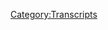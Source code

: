 {{DEFAULTSORT:
    #_TRANSCRIPT_0701:June 23, 2004
}}{{Transcript
    | title         = [[701: June 23, 2004]]
    | caption       = [https://knowledgefight.libsyn.com/701-june-23-2004 Listen to this episode on Libsyn]
    | episodeNumber = [[701: June 23, 2004|701]]
    | length        = 01:17:47
}}

{{MessageBox
    | header     = Warning: Bot Generated Content
    | text       = This transcript was automatically generated by transcription software and likely contains many mistakes and misattributions. Please check the audio for definitive quotes, attribution, and context.
    | image      = N3yvass4myg91.webp
    | imagewidth = 50px
    | id         = warning
}}

{{TranscriptBlock
    | name      = Unknown Speaker
    | timestamp = 00:00:00.000
    | text      = N-n-n-n-n-n-knowledgefight.
}}

{{TranscriptBlock
    | name      = Unknown Speaker
    | timestamp = 00:00:12.960
    | text      = Damn and Jordan, I am sweating.
}}

{{TranscriptBlock
    | name      = Unknown Speaker
    | timestamp = 00:00:18.120
    | text      = Knowledgefight.com, it's time to pray.
}}

{{TranscriptBlock
    | name      = Unknown Speaker
    | timestamp = 00:00:21.320
    | text      = I have great respect for knowledgefight.
}}

{{TranscriptBlock
    | name      = Unknown Speaker
    | timestamp = 00:00:23.859
    | text      = Knowledgefight.
}}

{{TranscriptBlock
    | name      = Unknown Speaker
    | timestamp = 00:00:25.039
    | text      = I'm sick of them posing as if they're the good guys, saying we are the bad guys.
}}

{{TranscriptBlock
    | name      = Unknown Speaker
    | timestamp = 00:00:28.940
    | text      = Knowledgefight.
}}

{{TranscriptBlock
    | name      = Unknown Speaker
    | timestamp = 00:00:30.039
    | text      = Damn and Jordan, knowledgefight.
}}

{{TranscriptBlock
    | name      = Unknown Speaker
    | timestamp = 00:00:32.240
    | text      = Riddle her, riddle her, riddle her.
}}

{{TranscriptBlock
    | name      = Unknown Speaker
    | timestamp = 00:00:34.240
    | text      = I need, I need money.
}}

{{TranscriptBlock
    | name      = Unknown Speaker
    | timestamp = 00:00:36.439
    | text      = Riddle her, riddle her, riddle her.
}}

{{TranscriptBlock
    | name      = Unknown Speaker
    | timestamp = 00:00:39.240
    | text      = Andy and Kansas, Andy and, Andy and, stop it.
}}

{{TranscriptBlock
    | name      = Unknown Speaker
    | timestamp = 00:00:42.840
    | text      = Andy and, Andy and Kansas, Andy and, Andy and, it's time to pray.
}}

{{TranscriptBlock
    | name      = Unknown Speaker
    | timestamp = 00:00:47.039
    | text      = Andy and Kansas, you're on the air, thanks for holding.
}}

{{TranscriptBlock
    | name      = Unknown Speaker
    | timestamp = 00:00:49.240
    | text      = Hello Alex, I'm a first-time caller, I'm a huge fan.
}}

{{TranscriptBlock
    | name      = Unknown Speaker
    | timestamp = 00:00:51.840
    | text      = I love your work.
}}

{{TranscriptBlock
    | name      = Unknown Speaker
    | timestamp = 00:00:52.840
    | text      = Knowledgefight.com.
}}

{{TranscriptBlock
    | name      = Unknown Speaker
    | timestamp = 00:00:57.039
    | text      = I love you.
}}

{{TranscriptBlock
    | name      = Unknown Speaker
    | timestamp = 00:00:59.039
    | text      = Hey everybody, welcome back to Knowledgefight.
}}

{{TranscriptBlock
    | name      = Unknown Speaker
    | timestamp = 00:01:01.039
    | text      = I'm Dan.
}}

{{TranscriptBlock
    | name      = Unknown Speaker
    | timestamp = 00:01:01.539
    | text      = I'm Jordan.
}}

{{TranscriptBlock
    | name      = Unknown Speaker
    | timestamp = 00:01:02.039
    | text      = We're a couple dudes, like to sit around, worship at the altar of Selene and talk a little bit about Alex Jones.
}}

{{TranscriptBlock
    | name      = Unknown Speaker
    | timestamp = 00:01:07.040
    | text      = Oh, indeed we are.
}}

{{TranscriptBlock
    | name      = Unknown Speaker
    | timestamp = 00:01:08.040
    | text      = Dan.
}}

{{TranscriptBlock
    | name      = Unknown Speaker
    | timestamp = 00:01:08.540
    | text      = Jordan.
}}

{{TranscriptBlock
    | name      = Unknown Speaker
    | timestamp = 00:01:09.040
    | text      = Dan.
}}

{{TranscriptBlock
    | name      = Unknown Speaker
    | timestamp = 00:01:09.540
    | text      = Jordan.
}}

{{TranscriptBlock
    | name      = Unknown Speaker
    | timestamp = 00:01:10.040
    | text      = Quick question for you, sir.
}}

{{TranscriptBlock
    | name      = Unknown Speaker
    | timestamp = 00:01:11.040
    | text      = What's up?
}}

{{TranscriptBlock
    | name      = Unknown Speaker
    | timestamp = 00:01:11.540
    | text      = What's your bright spot, Dan?
}}

{{TranscriptBlock
    | name      = Unknown Speaker
    | timestamp = 00:01:12.040
    | text      = Tanis!
}}

{{TranscriptBlock
    | name      = Unknown Speaker
    | timestamp = 00:01:13.040
    | text      = Trying to preempt you.
}}

{{TranscriptBlock
    | name      = Unknown Speaker
    | timestamp = 00:01:16.040
    | text      = That would have been great.
}}

{{TranscriptBlock
    | name      = Unknown Speaker
    | timestamp = 00:01:17.040
    | text      = That would have been fantastic.
}}

{{TranscriptBlock
    | name      = Unknown Speaker
    | timestamp = 00:01:19.040
    | text      = Um, no, I've seen a lot of tweets about Tanis, and so I figured I would try and get it out in front of it.
}}

{{TranscriptBlock
    | name      = Unknown Speaker
    | timestamp = 00:01:25.040
    | text      = That wasn't my bright spot, but.
}}

{{TranscriptBlock
    | name      = Unknown Speaker
    | timestamp = 00:01:26.040
    | text      = Whoa.
}}

{{TranscriptBlock
    | name      = Unknown Speaker
    | timestamp = 00:01:26.540
    | text      = Yeah, yeah, yeah, yeah.
}}

{{TranscriptBlock
    | name      = Unknown Speaker
    | timestamp = 00:01:27.540
    | text      = It was great.
}}

{{TranscriptBlock
    | name      = Unknown Speaker
    | timestamp = 00:01:28.040
    | text      = It was a good morning.
}}

{{TranscriptBlock
    | name      = Unknown Speaker
    | timestamp = 00:01:29.040
    | text      = It was a good tennis morning.
}}

{{TranscriptBlock
    | name      = Unknown Speaker
    | timestamp = 00:01:31.040
    | text      = In reality, my bright spot is, over this weekend, made a rare public appearance.
}}

{{TranscriptBlock
    | name      = Unknown Speaker
    | timestamp = 00:01:35.040
    | text      = Yes.
}}

{{TranscriptBlock
    | name      = Unknown Speaker
    | timestamp = 00:01:36.040
    | text      = Outside of my apartment.
}}

{{TranscriptBlock
    | name      = Unknown Speaker
    | timestamp = 00:01:38.040
    | text      = It was nice.
}}

{{TranscriptBlock
    | name      = Unknown Speaker
    | timestamp = 00:01:39.040
    | text      = I was able to, I was invited to Jared Holt's wedding, friend of the show Jared Holt, and it was a very nice time.
}}

{{TranscriptBlock
    | name      = Unknown Speaker
    | timestamp = 00:01:45.540
    | text      = It was lovely.
}}

{{TranscriptBlock
    | name      = Unknown Speaker
    | timestamp = 00:01:46.040
    | text      = I have not been to a wedding in a very long time.
}}

{{TranscriptBlock
    | name      = Unknown Speaker
    | timestamp = 00:01:48.540
    | text      = Covid.
}}

{{TranscriptBlock
    | name      = Unknown Speaker
    | timestamp = 00:01:49.040
    | text      = Also, a lot of.
}}

{{TranscriptBlock
    | name      = Unknown Speaker
    | timestamp = 00:01:51.040
    | text      = You know, stuff.
}}

{{TranscriptBlock
    | name      = Unknown Speaker
    | timestamp = 00:01:52.040
    | text      = Yeah.
}}

{{TranscriptBlock
    | name      = Unknown Speaker
    | timestamp = 00:01:52.540
    | text      = Yeah.
}}

{{TranscriptBlock
    | name      = Unknown Speaker
    | timestamp = 00:01:53.040
    | text      = And so, yeah, it was a nice time in a botanical garden.
}}

{{TranscriptBlock
    | name      = Unknown Speaker
    | timestamp = 00:01:57.040
    | text      = Wonderful.
}}

{{TranscriptBlock
    | name      = Unknown Speaker
    | timestamp = 00:01:57.540
    | text      = So, it was, always nice to see people in love.
}}

{{TranscriptBlock
    | name      = Unknown Speaker
    | timestamp = 00:02:01.040
    | text      = Hahahaha.
}}

{{TranscriptBlock
    | name      = Unknown Speaker
    | timestamp = 00:02:02.040
    | text      = Why are you laughing?
}}

{{TranscriptBlock
    | name      = Unknown Speaker
    | timestamp = 00:02:04.040
    | text      = Hahahahaha.
}}

{{TranscriptBlock
    | name      = Unknown Speaker
    | timestamp = 00:02:06.040
    | text      = I'm sorry, I'm sorry, I'm sorry.
}}

{{TranscriptBlock
    | name      = Unknown Speaker
    | timestamp = 00:02:08.039
    | text      = There's nothing funny about that.
}}

{{TranscriptBlock
    | name      = Unknown Speaker
    | timestamp = 00:02:10.039
    | text      = It is always nice to see people in love.
}}

{{TranscriptBlock
    | name      = Unknown Speaker
    | timestamp = 00:02:12.039
    | text      = It's just something silly to hear me say something like that.
}}

{{TranscriptBlock
    | name      = Unknown Speaker
    | timestamp = 00:02:14.039
    | text      = No, it's just that it's nice.
}}

{{TranscriptBlock
    | name      = Unknown Speaker
    | timestamp = 00:02:15.039
    | text      = Okay.
}}

{{TranscriptBlock
    | name      = Unknown Speaker
    | timestamp = 00:02:16.039
    | text      = There's nothing silly about you, Siq.
}}

{{TranscriptBlock
    | name      = Unknown Speaker
    | timestamp = 00:02:18.039
    | text      = So yeah, what about you?
}}

{{TranscriptBlock
    | name      = Unknown Speaker
    | timestamp = 00:02:19.039
    | text      = What's your word?
}}

{{TranscriptBlock
    | name      = Unknown Speaker
    | timestamp = 00:02:20.039
    | text      = My bright spot is yesterday, I dropped my partner off at the airport, and later on,
}}

{{TranscriptBlock
    | name      = Unknown Speaker
    | timestamp = 00:02:26.439
    | text      = she landed.
}}

{{TranscriptBlock
    | name      = Unknown Speaker
    | timestamp = 00:02:27.439
    | text      = Well, the landing is good.
}}

{{TranscriptBlock
    | name      = Unknown Speaker
    | timestamp = 00:02:28.439
    | text      = She landed completely fine.
}}

{{TranscriptBlock
    | name      = Unknown Speaker
    | timestamp = 00:02:29.439
    | text      = I like that.
}}

{{TranscriptBlock
    | name      = Unknown Speaker
    | timestamp = 00:02:30.439
    | text      = Everything was fine.
}}

{{TranscriptBlock
    | name      = Unknown Speaker
    | timestamp = 00:02:31.439
    | text      = My bright spot is I went to somebody's wedding, and your bright spot is my wife's gone.
}}

{{TranscriptBlock
    | name      = Unknown Speaker
    | timestamp = 00:02:34.400
    | text      = My wife left me!
}}

{{TranscriptBlock
    | name      = Unknown Speaker
    | timestamp = 00:02:35.840
    | text      = She left me!
}}

{{TranscriptBlock
    | name      = Unknown Speaker
    | timestamp = 00:02:37.360
    | text      = And all the magical spells I kept to keep her here, they're only proximity based, Dan.
}}

{{TranscriptBlock
    | name      = Unknown Speaker
    | timestamp = 00:02:42.599
    | text      = I don't know if she's going to care after this.
}}

{{TranscriptBlock
    | name      = Unknown Speaker
    | timestamp = 00:02:44.479
    | text      = Well, they also, maybe these spells helped her plane land safely, so you can, you know.
}}

{{TranscriptBlock
    | name      = Unknown Speaker
    | timestamp = 00:02:49.520
    | text      = Yeah, no.
}}

{{TranscriptBlock
    | name      = Unknown Speaker
    | timestamp = 00:02:50.520
    | text      = We'll get it that way.
}}

{{TranscriptBlock
    | name      = Unknown Speaker
    | timestamp = 00:02:51.520
    | text      = It was, it is interesting because it was basically like that, it was the closest I'll get to
}}

{{TranscriptBlock
    | name      = Unknown Speaker
    | timestamp = 00:02:55.879
    | text      = sending a child to summer camp.
}}

{{TranscriptBlock
    | name      = Unknown Speaker
    | timestamp = 00:02:58.000
    | text      = I was like, okay, do you have all your stuff?
}}

{{TranscriptBlock
    | name      = Unknown Speaker
    | timestamp = 00:03:00.800
    | text      = Is everything packed and ready?
}}

{{TranscriptBlock
    | name      = Unknown Speaker
    | timestamp = 00:03:02.120
    | text      = Are you going to be okay?
}}

{{TranscriptBlock
    | name      = Unknown Speaker
    | timestamp = 00:03:03.439
    | text      = Don't miss me too much.
}}

{{TranscriptBlock
    | name      = Unknown Speaker
    | timestamp = 00:03:04.520
    | text      = You know, that whole thing.
}}

{{TranscriptBlock
    | name      = Unknown Speaker
    | timestamp = 00:03:05.520
    | text      = Do you have an emergency number?
}}

{{TranscriptBlock
    | name      = Unknown Speaker
    | timestamp = 00:03:07.199
    | text      = Oh, absolutely.
}}

{{TranscriptBlock
    | name      = Unknown Speaker
    | timestamp = 00:03:08.199
    | text      = Absolutely.
}}

{{TranscriptBlock
    | name      = Unknown Speaker
    | timestamp = 00:03:09.199
    | text      = I'm ready.
}}

{{TranscriptBlock
    | name      = Unknown Speaker
    | timestamp = 00:03:10.199
    | text      = But yes, she's happy, having a great time, and I'm alone.
}}

{{TranscriptBlock
    | name      = Unknown Speaker
    | timestamp = 00:03:14.800
    | text      = So it's good news for everybody.
}}

{{TranscriptBlock
    | name      = Unknown Speaker
    | timestamp = 00:03:17.000
    | text      = Hey, all right.
}}

{{TranscriptBlock
    | name      = Unknown Speaker
    | timestamp = 00:03:18.639
    | text      = So Jordan, today we've got an episode to do.
}}

{{TranscriptBlock
    | name      = Unknown Speaker
    | timestamp = 00:03:21.400
    | text      = Oh yeah.
}}

{{TranscriptBlock
    | name      = Unknown Speaker
    | timestamp = 00:03:22.400
    | text      = There's a lot of stuff going on in the present day.
}}

{{TranscriptBlock
    | name      = Unknown Speaker
    | timestamp = 00:03:24.080
    | text      = Certainly we have the situation in Sri Lanka.
}}

{{TranscriptBlock
    | name      = Unknown Speaker
    | timestamp = 00:03:27.360
    | text      = Naturally.
}}

{{TranscriptBlock
    | name      = Unknown Speaker
    | timestamp = 00:03:28.360
    | text      = We've got the Abe assassination, but I gotta be honest, Japan and Sri Lanka are not countries
}}

{{TranscriptBlock
    | name      = Unknown Speaker
    | timestamp = 00:03:35.520
    | text      = that are that important to Alex in the past.
}}

{{TranscriptBlock
    | name      = Unknown Speaker
    | timestamp = 00:03:38.159
    | text      = It is strange.
}}

{{TranscriptBlock
    | name      = Unknown Speaker
    | timestamp = 00:03:39.159
    | text      = They have not been major movers and shakers within globalist conspiracies, and I don't
}}

{{TranscriptBlock
    | name      = Unknown Speaker
    | timestamp = 00:03:44.539
    | text      = particularly care what his take on any of it is.
}}

{{TranscriptBlock
    | name      = Unknown Speaker
    | timestamp = 00:03:47.840
    | text      = Or at least I'm not in a mad dash to find out.
}}

{{TranscriptBlock
    | name      = Unknown Speaker
    | timestamp = 00:03:51.560
    | text      = Yeah, I'm fine without that.
}}

{{TranscriptBlock
    | name      = Unknown Speaker
    | timestamp = 00:03:53.199
    | text      = Yeah.
}}

{{TranscriptBlock
    | name      = Unknown Speaker
    | timestamp = 00:03:54.199
    | text      = I mean, what are you going to say?
}}

{{TranscriptBlock
    | name      = Unknown Speaker
    | timestamp = 00:03:55.479
    | text      = It's all an attack on the globalists, probably.
}}

{{TranscriptBlock
    | name      = Unknown Speaker
    | timestamp = 00:03:57.800
    | text      = Yeah, yeah, yeah.
}}

{{TranscriptBlock
    | name      = Unknown Speaker
    | timestamp = 00:03:58.800
    | text      = I mean, I think the only interesting thing I would be like, what's his take on the homemade
}}

{{TranscriptBlock
    | name      = Unknown Speaker
    | timestamp = 00:04:05.879
    | text      = gun?
}}

{{TranscriptBlock
    | name      = Unknown Speaker
    | timestamp = 00:04:06.879
    | text      = Oh.
}}

{{TranscriptBlock
    | name      = Unknown Speaker
    | timestamp = 00:04:07.879
    | text      = Is he fine with homemade guns or are those against the rules because they take money
}}

{{TranscriptBlock
    | name      = Unknown Speaker
    | timestamp = 00:04:12.719
    | text      = away from honest, hardworking gun manufacturers?
}}

{{TranscriptBlock
    | name      = Unknown Speaker
    | timestamp = 00:04:16.000
    | text      = I think that his take would have to, I think I've heard him talk about like 3D printing
}}

{{TranscriptBlock
    | name      = Unknown Speaker
    | timestamp = 00:04:20.959
    | text      = and stuff.
}}

{{TranscriptBlock
    | name      = Unknown Speaker
    | timestamp = 00:04:21.959
    | text      = Sure.
}}

{{TranscriptBlock
    | name      = Unknown Speaker
    | timestamp = 00:04:22.959
    | text      = He has to be in favor of it.
}}

{{TranscriptBlock
    | name      = Unknown Speaker
    | timestamp = 00:04:23.959
    | text      = Yeah, he would have to.
}}

{{TranscriptBlock
    | name      = Unknown Speaker
    | timestamp = 00:04:24.959
    | text      = Yeah, because otherwise you would be like making a commercial necessity for the existence
}}

{{TranscriptBlock
    | name      = Unknown Speaker
    | timestamp = 00:04:29.920
    | text      = of your right to defend yourself.
}}

{{TranscriptBlock
    | name      = Unknown Speaker
    | timestamp = 00:04:32.279
    | text      = Does seem to be the case.
}}

{{TranscriptBlock
    | name      = Unknown Speaker
    | timestamp = 00:04:33.680
    | text      = Can one craft a spear out of a stick for self-defense?
}}

{{TranscriptBlock
    | name      = Unknown Speaker
    | timestamp = 00:04:37.720
    | text      = Yes, you can.
}}

{{TranscriptBlock
    | name      = Unknown Speaker
    | timestamp = 00:04:38.720
    | text      = You don't need to buy a sword or a spear.
}}

{{TranscriptBlock
    | name      = Unknown Speaker
    | timestamp = 00:04:41.720
    | text      = You can make a shiv.
}}

{{TranscriptBlock
    | name      = Unknown Speaker
    | timestamp = 00:04:43.720
    | text      = Sure.
}}

{{TranscriptBlock
    | name      = Unknown Speaker
    | timestamp = 00:04:44.720
    | text      = I suppose.
}}

{{TranscriptBlock
    | name      = Unknown Speaker
    | timestamp = 00:04:46.120
    | text      = This is the Second Amendment.
}}

{{TranscriptBlock
    | name      = Unknown Speaker
    | timestamp = 00:04:47.519
    | text      = That is an interesting conversation that I think the Supreme Court will eventually get
}}

{{TranscriptBlock
    | name      = Unknown Speaker
    | timestamp = 00:04:51.480
    | text      = to.
}}

{{TranscriptBlock
    | name      = Unknown Speaker
    | timestamp = 00:04:52.480
    | text      = Undoubtedly.
}}

{{TranscriptBlock
    | name      = Unknown Speaker
    | timestamp = 00:04:53.480
    | text      = It's coming soon.
}}

{{TranscriptBlock
    | name      = Unknown Speaker
    | timestamp = 00:04:54.480
    | text      = So it turns out that I made a little bit of a mistake.
}}

{{TranscriptBlock
    | name      = Unknown Speaker
    | timestamp = 00:04:59.600
    | text      = Uh-oh.
}}

{{TranscriptBlock
    | name      = Unknown Speaker
    | timestamp = 00:05:00.600
    | text      = So Boxcar Willie Nelson Mandela Effect sent me a message.
}}

{{TranscriptBlock
    | name      = Unknown Speaker
    | timestamp = 00:05:06.199
    | text      = I don't have a name on this person, I also don't have a name on their son, but they reached
}}

{{TranscriptBlock
    | name      = Unknown Speaker
    | timestamp = 00:05:13.920
    | text      = out and asked that we do an episode for their son's 18th birthday.
}}

{{TranscriptBlock
    | name      = Unknown Speaker
    | timestamp = 00:05:20.519
    | text      = Naturally.
}}

{{TranscriptBlock
    | name      = Unknown Speaker
    | timestamp = 00:05:21.519
    | text      = Which was June 23rd.
}}

{{TranscriptBlock
    | name      = Unknown Speaker
    | timestamp = 00:05:22.939
    | text      = That was yesterday.
}}

{{TranscriptBlock
    | name      = Unknown Speaker
    | timestamp = 00:05:23.939
    | text      = Not quite.
}}

{{TranscriptBlock
    | name      = Unknown Speaker
    | timestamp = 00:05:24.939
    | text      = I mean, it's next week.
}}

{{TranscriptBlock
    | name      = Unknown Speaker
    | timestamp = 00:05:26.480
    | text      = We're recording this on June 22nd.
}}

{{TranscriptBlock
    | name      = Unknown Speaker
    | timestamp = 00:05:28.800
    | text      = Nope.
}}

{{TranscriptBlock
    | name      = Unknown Speaker
    | timestamp = 00:05:29.800
    | text      = Nope.
}}

{{TranscriptBlock
    | name      = Unknown Speaker
    | timestamp = 00:05:30.800
    | text      = We're gonna do this, we're gonna pull it off, Dan.
}}

{{TranscriptBlock
    | name      = Unknown Speaker
    | timestamp = 00:05:31.800
    | text      = We're recording this on June 22nd, I don't know when it'll be released.
}}

{{TranscriptBlock
    | name      = Unknown Speaker
    | timestamp = 00:05:35.560
    | text      = We're not.
}}

{{TranscriptBlock
    | name      = Unknown Speaker
    | timestamp = 00:05:36.560
    | text      = We gotta own up to it.
}}

{{TranscriptBlock
    | name      = Unknown Speaker
    | timestamp = 00:05:37.560
    | text      = We're late.
}}

{{TranscriptBlock
    | name      = Unknown Speaker
    | timestamp = 00:05:38.560
    | text      = Alright.
}}

{{TranscriptBlock
    | name      = Unknown Speaker
    | timestamp = 00:05:39.560
    | text      = Anyway, Boxcar Willie Nelson Mandela Effect reached out with plenty of time and advance.
}}

{{TranscriptBlock
    | name      = Unknown Speaker
    | timestamp = 00:05:43.879
    | text      = Maybe too much time in advance, honestly, and I said, I'll make a note, I'll make a
}}

{{TranscriptBlock
    | name      = Unknown Speaker
    | timestamp = 00:05:49.480
    | text      = note about this.
}}

{{TranscriptBlock
    | name      = Unknown Speaker
    | timestamp = 00:05:50.480
    | text      = It'll happen.
}}

{{TranscriptBlock
    | name      = Unknown Speaker
    | timestamp = 00:05:51.480
    | text      = It's exciting.
}}

{{TranscriptBlock
    | name      = Unknown Speaker
    | timestamp = 00:05:52.480
    | text      = It's your son's 18th birthday.
}}

{{TranscriptBlock
    | name      = Unknown Speaker
    | timestamp = 00:05:53.920
    | text      = In the calendar.
}}

{{TranscriptBlock
    | name      = Unknown Speaker
    | timestamp = 00:05:54.920
    | text      = I cannot say no to people who ask me to do things.
}}

{{TranscriptBlock
    | name      = Unknown Speaker
    | timestamp = 00:05:57.199
    | text      = You really can't.
}}

{{TranscriptBlock
    | name      = Unknown Speaker
    | timestamp = 00:05:58.819
    | text      = And so I did make a note, and I lost it.
}}

{{TranscriptBlock
    | name      = Unknown Speaker
    | timestamp = 00:06:02.319
    | text      = I also told them to send a message to remind me, which they did, but it was in the inbox
}}

{{TranscriptBlock
    | name      = Unknown Speaker
    | timestamp = 00:06:08.079
    | text      = that is completely out of control, and I did not see the message.
}}

{{TranscriptBlock
    | name      = Unknown Speaker
    | timestamp = 00:06:12.240
    | text      = Oh, man.
}}

{{TranscriptBlock
    | name      = Unknown Speaker
    | timestamp = 00:06:13.240
    | text      = Hey, we're only a couple weeks late.
}}

{{TranscriptBlock
    | name      = Unknown Speaker
    | timestamp = 00:06:15.319
    | text      = Let's just remind everybody, it is just the two of us, and that means you.
}}

{{TranscriptBlock
    | name      = Unknown Speaker
    | timestamp = 00:06:19.319
    | text      = That means it's just you.
}}

{{TranscriptBlock
    | name      = Unknown Speaker
    | timestamp = 00:06:20.800
    | text      = Yeah.
}}

{{TranscriptBlock
    | name      = Unknown Speaker
    | timestamp = 00:06:21.800
    | text      = And sometimes, look, email and various inboxes are completely destroyed.
}}

{{TranscriptBlock
    | name      = Unknown Speaker
    | timestamp = 00:06:27.759
    | text      = Oh, no.
}}

{{TranscriptBlock
    | name      = Unknown Speaker
    | timestamp = 00:06:28.759
    | text      = But I can't handle them.
}}

{{TranscriptBlock
    | name      = Unknown Speaker
    | timestamp = 00:06:29.759
    | text      = Chaos.
}}

{{TranscriptBlock
    | name      = Unknown Speaker
    | timestamp = 00:06:30.759
    | text      = I can't manage them.
}}

{{TranscriptBlock
    | name      = Unknown Speaker
    | timestamp = 00:06:31.759
    | text      = I'm trying.
}}

{{TranscriptBlock
    | name      = Unknown Speaker
    | timestamp = 00:06:32.759
    | text      = Anyway.
}}

{{TranscriptBlock
    | name      = Unknown Speaker
    | timestamp = 00:06:33.759
    | text      = You're doing great.
}}

{{TranscriptBlock
    | name      = Unknown Speaker
    | timestamp = 00:06:34.759
    | text      = We're late.
}}

{{TranscriptBlock
    | name      = Unknown Speaker
    | timestamp = 00:06:35.759
    | text      = Yes.
}}

{{TranscriptBlock
    | name      = Unknown Speaker
    | timestamp = 00:06:36.759
    | text      = But I wanna wish a happy birthday to Boxcar Willie Nelson Mandela Effect's child.
}}

{{TranscriptBlock
    | name      = Unknown Speaker
    | timestamp = 00:06:38.720
    | text      = Of course.
}}

{{TranscriptBlock
    | name      = Unknown Speaker
    | timestamp = 00:06:39.720
    | text      = And say, hey, very excited that you're gonna register to vote.
}}

{{TranscriptBlock
    | name      = Unknown Speaker
    | timestamp = 00:06:43.800
    | text      = Very, very fun.
}}

{{TranscriptBlock
    | name      = Unknown Speaker
    | timestamp = 00:06:45.240
    | text      = I wish you the best.
}}

{{TranscriptBlock
    | name      = Unknown Speaker
    | timestamp = 00:06:47.560
    | text      = Don't buy a gun, make one.
}}

{{TranscriptBlock
    | name      = Unknown Speaker
    | timestamp = 00:06:48.899
    | text      = And so we had a request to do this episode about the day that this child was born.
}}

{{TranscriptBlock
    | name      = Unknown Speaker
    | timestamp = 00:06:56.040
    | text      = And so this would be June 23rd, 2004, and that is what we're doing today.
}}

{{TranscriptBlock
    | name      = Unknown Speaker
    | timestamp = 00:07:01.959
    | text      = All right.
}}

{{TranscriptBlock
    | name      = Unknown Speaker
    | timestamp = 00:07:02.959
    | text      = We're gonna be going over...
}}

{{TranscriptBlock
    | name      = Unknown Speaker
    | timestamp = 00:07:03.959
    | text      = Right on time.
}}

{{TranscriptBlock
    | name      = Unknown Speaker
    | timestamp = 00:07:04.959
    | text      = Happy 18th.
}}

{{TranscriptBlock
    | name      = Unknown Speaker
    | timestamp = 00:07:05.959
    | text      = Happy 18th.
}}

{{TranscriptBlock
    | name      = Unknown Speaker
    | timestamp = 00:07:06.959
    | text      = Happy 18th in some days.
}}

{{TranscriptBlock
    | name      = Unknown Speaker
    | timestamp = 00:07:11.480
    | text      = You turned 18 just in time for Jules to be outlawed.
}}

{{TranscriptBlock
    | name      = Unknown Speaker
    | timestamp = 00:07:15.879
    | text      = Welcome.
}}

{{TranscriptBlock
    | name      = Unknown Speaker
    | timestamp = 00:07:17.120
    | text      = Oh, boy.
}}

{{TranscriptBlock
    | name      = Unknown Speaker
    | timestamp = 00:07:19.060
    | text      = So this episode is actually pretty fortuitous.
}}

{{TranscriptBlock
    | name      = Unknown Speaker
    | timestamp = 00:07:24.319
    | text      = It's interesting that this was a randomly chosen episode based on this birthday, because
}}

{{TranscriptBlock
    | name      = Unknown Speaker
    | timestamp = 00:07:30.160
    | text      = there's some stuff very much worth touching on here.
}}

{{TranscriptBlock
    | name      = Unknown Speaker
    | timestamp = 00:07:33.560
    | text      = Sure.
}}

{{TranscriptBlock
    | name      = Unknown Speaker
    | timestamp = 00:07:34.560
    | text      = I'm excited about that, but I would like to give a happy birthday message in the only
}}

{{TranscriptBlock
    | name      = Unknown Speaker
    | timestamp = 00:07:39.279
    | text      = way we know how.
}}

{{TranscriptBlock
    | name      = Unknown Speaker
    | timestamp = 00:07:40.980
    | text      = Giving someone life is giving someone death.
}}

{{TranscriptBlock
    | name      = Unknown Speaker
    | timestamp = 00:07:45.899
    | text      = You could say that life is death.
}}

{{TranscriptBlock
    | name      = Unknown Speaker
    | timestamp = 00:07:51.319
    | text      = Happy birthday.
}}

{{TranscriptBlock
    | name      = Unknown Speaker
    | timestamp = 00:07:52.319
    | text      = Happy birthday.
}}

{{TranscriptBlock
    | name      = Unknown Speaker
    | timestamp = 00:07:53.319
    | text      = Now, let's begin here on June 23rd.
}}

{{TranscriptBlock
    | name      = Unknown Speaker
    | timestamp = 00:07:55.319
    | text      = Here is why this is a fortuitous episode for us to cover.
}}

{{TranscriptBlock
    | name      = Unknown Speaker
    | timestamp = 00:08:00.759
    | text      = And also, Randy Weaver is here in Austin, Texas, and I've been meaning to get him on.
}}

{{TranscriptBlock
    | name      = Unknown Speaker
    | timestamp = 00:08:04.639
    | text      = I just hadn't gotten around to it.
}}

{{TranscriptBlock
    | name      = Unknown Speaker
    | timestamp = 00:08:05.639
    | text      = He may be coming on the show as well today.
}}

{{TranscriptBlock
    | name      = Unknown Speaker
    | timestamp = 00:08:07.480
    | text      = Got a new book out, of course, from the Ruby Ridge tragedy back in 1992.
}}

{{TranscriptBlock
    | name      = Unknown Speaker
    | timestamp = 00:08:12.879
    | text      = Yeah.
}}

{{TranscriptBlock
    | name      = Unknown Speaker
    | timestamp = 00:08:13.879
    | text      = Randy Weaver is, Alex is saying, he may be coming on the show.
}}

{{TranscriptBlock
    | name      = Unknown Speaker
    | timestamp = 00:08:17.639
    | text      = Right.
}}

{{TranscriptBlock
    | name      = Unknown Speaker
    | timestamp = 00:08:18.639
    | text      = He, of course, is the father involved in the Ruby Ridge standoff, whose wife and child
}}

{{TranscriptBlock
    | name      = Unknown Speaker
    | timestamp = 00:08:26.040
    | text      = were killed by the government.
}}

{{TranscriptBlock
    | name      = Unknown Speaker
    | timestamp = 00:08:28.680
    | text      = Yep.
}}

{{TranscriptBlock
    | name      = Unknown Speaker
    | timestamp = 00:08:29.680
    | text      = And also, just a bit of a nutty guy, it's kind of difficult sometimes to disambiguate
}}

{{TranscriptBlock
    | name      = Unknown Speaker
    | timestamp = 00:08:38.679
    | text      = the tragedy that happened and the mistakes, egregious mistakes in some respects, that
}}

{{TranscriptBlock
    | name      = Unknown Speaker
    | timestamp = 00:08:44.919
    | text      = were made by the government in terms of carrying out that whole thing.
}}

{{TranscriptBlock
    | name      = Unknown Speaker
    | timestamp = 00:08:50.960
    | text      = And him also just being not a great dude.
}}

{{TranscriptBlock
    | name      = Unknown Speaker
    | timestamp = 00:08:54.519
    | text      = Yeah, yeah, yeah, yeah.
}}

{{TranscriptBlock
    | name      = Unknown Speaker
    | timestamp = 00:08:55.879
    | text      = I mean, you know, when you start one of those standoffs, it's usually not because you're
}}

{{TranscriptBlock
    | name      = Unknown Speaker
    | timestamp = 00:09:00.399
    | text      = in the best place.
}}

{{TranscriptBlock
    | name      = Unknown Speaker
    | timestamp = 00:09:01.759
    | text      = And then when the government murders your family, that usually doesn't like improve
}}

{{TranscriptBlock
    | name      = Unknown Speaker
    | timestamp = 00:09:05.559
    | text      = things.
}}

{{TranscriptBlock
    | name      = Unknown Speaker
    | timestamp = 00:09:06.559
    | text      = So, can't argue with that.
}}

{{TranscriptBlock
    | name      = Unknown Speaker
    | timestamp = 00:09:08.360
    | text      = There's a lot of really shitty stuff about him.
}}

{{TranscriptBlock
    | name      = Unknown Speaker
    | timestamp = 00:09:11.480
    | text      = You know, obviously there's the fact that he was hanging out with the Aryan Nations
}}

{{TranscriptBlock
    | name      = Unknown Speaker
    | timestamp = 00:09:16.480
    | text      = compound, that he had sold illegal weapons, that he was probably deeply anti-Semitic.
}}

{{TranscriptBlock
    | name      = Unknown Speaker
    | timestamp = 00:09:23.759
    | text      = There's a picture of him that you can find where he's wearing a shirt that says, just
}}

{{TranscriptBlock
    | name      = Unknown Speaker
    | timestamp = 00:09:29.240
    | text      = say no to the Zog, Zionist occupied government.
}}

{{TranscriptBlock
    | name      = Unknown Speaker
    | timestamp = 00:09:33.679
    | text      = Obviously.
}}

{{TranscriptBlock
    | name      = Unknown Speaker
    | timestamp = 00:09:34.679
    | text      = So he had a lot of those ideologies, but again, none of that justifies killing his wife and
}}

{{TranscriptBlock
    | name      = Unknown Speaker
    | timestamp = 00:09:40.960
    | text      = his child.
}}

{{TranscriptBlock
    | name      = Unknown Speaker
    | timestamp = 00:09:41.960
    | text      = Yeah, the whole murdering their family thing is the real problem here.
}}

{{TranscriptBlock
    | name      = Unknown Speaker
    | timestamp = 00:09:45.059
    | text      = Like I get he's a racist piece of shit, but don't murder his family.
}}

{{TranscriptBlock
    | name      = Unknown Speaker
    | timestamp = 00:09:47.960
    | text      = Right.
}}

{{TranscriptBlock
    | name      = Unknown Speaker
    | timestamp = 00:09:48.960
    | text      = I feel like that's not complicated.
}}

{{TranscriptBlock
    | name      = Unknown Speaker
    | timestamp = 00:09:49.960
    | text      = I think that as you, you know, from my understanding of it and my looking into the events of that
}}

{{TranscriptBlock
    | name      = Unknown Speaker
    | timestamp = 00:09:56.720
    | text      = standoff, it's not like the government came in and they were like, ha ha, we're going
}}

{{TranscriptBlock
    | name      = Unknown Speaker
    | timestamp = 00:10:00.720
    | text      = to kill your family.
}}

{{TranscriptBlock
    | name      = Unknown Speaker
    | timestamp = 00:10:02.000
    | text      = No, no.
}}

{{TranscriptBlock
    | name      = Unknown Speaker
    | timestamp = 00:10:03.000
    | text      = There's a lot of worst case scenario situations that ended up spiraling and leading to what
}}

{{TranscriptBlock
    | name      = Unknown Speaker
    | timestamp = 00:10:11.639
    | text      = happened, which isn't to say that the people who did kill people should be off the hook
}}

{{TranscriptBlock
    | name      = Unknown Speaker
    | timestamp = 00:10:16.399
    | text      = for it.
}}

{{TranscriptBlock
    | name      = Unknown Speaker
    | timestamp = 00:10:17.399
    | text      = Right.
}}

{{TranscriptBlock
    | name      = Unknown Speaker
    | timestamp = 00:10:18.399
    | text      = Right.
}}

{{TranscriptBlock
    | name      = Unknown Speaker
    | timestamp = 00:10:19.399
    | text      = Because the government murdered these people because they were anti-government or whatever.
}}

{{TranscriptBlock
    | name      = Unknown Speaker
    | timestamp = 00:10:24.120
    | text      = Folks like Alex may want to portray it.
}}

{{TranscriptBlock
    | name      = Unknown Speaker
    | timestamp = 00:10:26.840
    | text      = Right.
}}

{{TranscriptBlock
    | name      = Unknown Speaker
    | timestamp = 00:10:27.840
    | text      = Right.
}}

{{TranscriptBlock
    | name      = Unknown Speaker
    | timestamp = 00:10:28.840
    | text      = Right.
}}

{{TranscriptBlock
    | name      = Unknown Speaker
    | timestamp = 00:10:29.840
    | text      = Right.
}}

{{TranscriptBlock
    | name      = Unknown Speaker
    | timestamp = 00:10:30.840
    | text      = It wasn't a premeditated murder, but it wasn't exactly an unmeditated murder either.
}}

{{TranscriptBlock
    | name      = Unknown Speaker
    | timestamp = 00:10:31.840
    | text      = Well, you've talked a bit about the, the Ruby Ridge situation in past episodes.
}}

{{TranscriptBlock
    | name      = Unknown Speaker
    | timestamp = 00:10:36.919
    | text      = And so I don't want to dwell too much on it as like a, Hey, let's talk about this for
}}

{{TranscriptBlock
    | name      = Unknown Speaker
    | timestamp = 00:10:41.399
    | text      = half an hour.
}}

{{TranscriptBlock
    | name      = Unknown Speaker
    | timestamp = 00:10:43.279
    | text      = But it's wild to see Randy Weaver appearing on Infowars.
}}

{{TranscriptBlock
    | name      = Unknown Speaker
    | timestamp = 00:10:49.759
    | text      = That's not something that I was aware happened.
}}

{{TranscriptBlock
    | name      = Unknown Speaker
    | timestamp = 00:10:52.399
    | text      = I didn't know that he was like somebody who would go on Infowars.
}}

{{TranscriptBlock
    | name      = Unknown Speaker
    | timestamp = 00:10:57.039
    | text      = I didn't know that he and Alex were acquainted.
}}

{{TranscriptBlock
    | name      = Unknown Speaker
    | timestamp = 00:10:59.279
    | text      = I guess I could have assumed that on some level, but like, I don't know if I've ever
}}

{{TranscriptBlock
    | name      = Unknown Speaker
    | timestamp = 00:11:03.720
    | text      = heard, like I knew that Alex had worked early on in his career to try and help rebuild the
}}

{{TranscriptBlock
    | name      = Unknown Speaker
    | timestamp = 00:11:09.919
    | text      = Mount Carmel church for the Branch Davidians.
}}

{{TranscriptBlock
    | name      = Unknown Speaker
    | timestamp = 00:11:11.879
    | text      = Right.
}}

{{TranscriptBlock
    | name      = Unknown Speaker
    | timestamp = 00:11:12.879
    | text      = And I don't know if I've ever heard Branch Davidians on his show.
}}

{{TranscriptBlock
    | name      = Unknown Speaker
    | timestamp = 00:11:15.960
    | text      = Right.
}}

{{TranscriptBlock
    | name      = Unknown Speaker
    | timestamp = 00:11:16.960
    | text      = I knew that he supported Randy Weaver and you know, the, the Ruby Ridge situation is
}}

{{TranscriptBlock
    | name      = Unknown Speaker
    | timestamp = 00:11:22.480
    | text      = obviously a catalyzing and radicalizing moment for a lot of the right wing.
}}

{{TranscriptBlock
    | name      = Unknown Speaker
    | timestamp = 00:11:26.919
    | text      = Naturally.
}}

{{TranscriptBlock
    | name      = Unknown Speaker
    | timestamp = 00:11:27.919
    | text      = But I didn't, I didn't know that he would ever appeared on Infowars, which is surprising.
}}

{{TranscriptBlock
    | name      = Unknown Speaker
    | timestamp = 00:11:33.399
    | text      = Did he, did Randy Weaver make a ton of media appearances following like the years?
}}

{{TranscriptBlock
    | name      = Unknown Speaker
    | timestamp = 00:11:38.720
    | text      = No, no, no.
}}

{{TranscriptBlock
    | name      = Unknown Speaker
    | timestamp = 00:11:39.720
    | text      = I mean like afterwards for sure, but like over the years, did he continue to have that?
}}

{{TranscriptBlock
    | name      = Unknown Speaker
    | timestamp = 00:11:44.759
    | text      = I think he probably did make a number of them, but I would assume that they'd be like, I
}}

{{TranscriptBlock
    | name      = Unknown Speaker
    | timestamp = 00:11:50.279
    | text      = don't know, like an ABC documentary, not like a 2020 or a 60 minutes kind of thing.
}}

{{TranscriptBlock
    | name      = Unknown Speaker
    | timestamp = 00:11:58.159
    | text      = I would, I'm surprised, I'm surprised to hear him on Infowars.
}}

{{TranscriptBlock
    | name      = Unknown Speaker
    | timestamp = 00:12:02.220
    | text      = Not because I think that his standards would be higher, but just not a great place to go.
}}

{{TranscriptBlock
    | name      = Unknown Speaker
    | timestamp = 00:12:07.519
    | text      = But I think that the reality is that this interview is mostly happening because Randy
}}

{{TranscriptBlock
    | name      = Unknown Speaker
    | timestamp = 00:12:13.659
    | text      = Weaver's got this book coming out as Alex referenced, he's on a book tour and he does
}}

{{TranscriptBlock
    | name      = Unknown Speaker
    | timestamp = 00:12:18.919
    | text      = mention the next stop on his book tour is a Mexican restaurant on some highway outside
}}

{{TranscriptBlock
    | name      = Unknown Speaker
    | timestamp = 00:12:26.799
    | text      = of Austin.
}}

{{TranscriptBlock
    | name      = Unknown Speaker
    | timestamp = 00:12:27.879
    | text      = Like it's a ways it's in Texas and Alex can't figure out which one it is because there's
}}

{{TranscriptBlock
    | name      = Unknown Speaker
    | timestamp = 00:12:32.759
    | text      = multiple of this Mexican restaurant on that highway.
}}

{{TranscriptBlock
    | name      = Unknown Speaker
    | timestamp = 00:12:35.799
    | text      = No, come on.
}}

{{TranscriptBlock
    | name      = Unknown Speaker
    | timestamp = 00:12:36.799
    | text      = Yeah.
}}

{{TranscriptBlock
    | name      = Unknown Speaker
    | timestamp = 00:12:37.799
    | text      = So they do spend a bit of time trying to figure out.
}}

{{TranscriptBlock
    | name      = Unknown Speaker
    | timestamp = 00:12:38.799
    | text      = Get a little who's on first.
}}

{{TranscriptBlock
    | name      = Unknown Speaker
    | timestamp = 00:12:39.799
    | text      = Yeah.
}}

{{TranscriptBlock
    | name      = Unknown Speaker
    | timestamp = 00:12:40.799
    | text      = You got to take a left at the exit, but it's the one with the corner that's got the fountain
}}

{{TranscriptBlock
    | name      = Unknown Speaker
    | timestamp = 00:12:44.559
    | text      = on it.
}}

{{TranscriptBlock
    | name      = Unknown Speaker
    | timestamp = 00:12:45.559
    | text      = Not that, no, not the McDonald's.
}}

{{TranscriptBlock
    | name      = Unknown Speaker
    | timestamp = 00:12:47.120
    | text      = It's basically that.
}}

{{TranscriptBlock
    | name      = Unknown Speaker
    | timestamp = 00:12:48.120
    | text      = Yeah.
}}

{{TranscriptBlock
    | name      = Unknown Speaker
    | timestamp = 00:12:49.120
    | text      = And so he's making an appearance at this Mexican restaurant where he's not going to give a
}}

{{TranscriptBlock
    | name      = Unknown Speaker
    | timestamp = 00:12:51.200
    | text      = speech, but he'll answer some questions and then everybody's going to have a nice dinner.
}}

{{TranscriptBlock
    | name      = Unknown Speaker
    | timestamp = 00:12:56.120
    | text      = Okay.
}}

{{TranscriptBlock
    | name      = Unknown Speaker
    | timestamp = 00:12:57.120
    | text      = Okay.
}}

{{TranscriptBlock
    | name      = Unknown Speaker
    | timestamp = 00:12:58.120
    | text      = Okay.
}}

{{TranscriptBlock
    | name      = Unknown Speaker
    | timestamp = 00:12:59.120
    | text      = And then also I guess calling into Infowars is part of the book tour.
}}

{{TranscriptBlock
    | name      = Unknown Speaker
    | timestamp = 00:13:01.519
    | text      = I'm surprised his book tour was not so successful that I found out about it because this Mexican
}}

{{TranscriptBlock
    | name      = Unknown Speaker
    | timestamp = 00:13:06.000
    | text      = restaurant situation seems very promising towards his further career.
}}

{{TranscriptBlock
    | name      = Unknown Speaker
    | timestamp = 00:13:09.600
    | text      = Man, I think I'd go to a book event at a Mexican restaurant.
}}

{{TranscriptBlock
    | name      = Unknown Speaker
    | timestamp = 00:13:14.360
    | text      = I could get a burrito and hear about the crazy right wing politics.
}}

{{TranscriptBlock
    | name      = Unknown Speaker
    | timestamp = 00:13:19.600
    | text      = I ran an open mic out of a Mexican restaurant for a long time.
}}

{{TranscriptBlock
    | name      = Unknown Speaker
    | timestamp = 00:13:22.620
    | text      = So yeah, I've been there, but we...
}}

{{TranscriptBlock
    | name      = Unknown Speaker
    | timestamp = 00:13:25.159
    | text      = Didn't go well, did it?
}}

{{TranscriptBlock
    | name      = Unknown Speaker
    | timestamp = 00:13:26.159
    | text      = Didn't go well.
}}

{{TranscriptBlock
    | name      = Unknown Speaker
    | timestamp = 00:13:27.159
    | text      = Didn't go well.
}}

{{TranscriptBlock
    | name      = Unknown Speaker
    | timestamp = 00:13:28.159
    | text      = Nope.
}}

{{TranscriptBlock
    | name      = Unknown Speaker
    | timestamp = 00:13:29.159
    | text      = I imagine this book event didn't either.
}}

{{TranscriptBlock
    | name      = Unknown Speaker
    | timestamp = 00:13:30.159
    | text      = Anyway, I have completely ruined the surprise that he does end up showing up because Alex
}}

{{TranscriptBlock
    | name      = Unknown Speaker
    | timestamp = 00:13:33.679
    | text      = Singh is trying to get him on.
}}

{{TranscriptBlock
    | name      = Unknown Speaker
    | timestamp = 00:13:35.279
    | text      = Sure, sure.
}}

{{TranscriptBlock
    | name      = Unknown Speaker
    | timestamp = 00:13:36.279
    | text      = He does in fact appear.
}}

{{TranscriptBlock
    | name      = Unknown Speaker
    | timestamp = 00:13:37.919
    | text      = And we'll get to that interview, which is wild.
}}

{{TranscriptBlock
    | name      = Unknown Speaker
    | timestamp = 00:13:41.320
    | text      = I believe that.
}}

{{TranscriptBlock
    | name      = Unknown Speaker
    | timestamp = 00:13:42.320
    | text      = Eh, I'm overselling it.
}}

{{TranscriptBlock
    | name      = Unknown Speaker
    | timestamp = 00:13:44.000
    | text      = It's... there's a couple things that are like, whoa, whoa, whoa, whoa, whoa.
}}

{{TranscriptBlock
    | name      = Unknown Speaker
    | timestamp = 00:13:48.399
    | text      = Okay.
}}

{{TranscriptBlock
    | name      = Unknown Speaker
    | timestamp = 00:13:49.399
    | text      = But wild might be a stretch.
}}

{{TranscriptBlock
    | name      = Unknown Speaker
    | timestamp = 00:13:50.399
    | text      = Okay.
}}

{{TranscriptBlock
    | name      = Unknown Speaker
    | timestamp = 00:13:51.399
    | text      = So Alex is mad at the ADL.
}}

{{TranscriptBlock
    | name      = Unknown Speaker
    | timestamp = 00:13:53.080
    | text      = Good.
}}

{{TranscriptBlock
    | name      = Unknown Speaker
    | timestamp = 00:13:54.080
    | text      = You'll never guess why.
}}

{{TranscriptBlock
    | name      = Unknown Speaker
    | timestamp = 00:13:55.080
    | text      = Oh, I don't know.
}}

{{TranscriptBlock
    | name      = Unknown Speaker
    | timestamp = 00:13:56.080
    | text      = The ADL urges Texas DLP to modify party platform calling America a Christian nation.
}}

{{TranscriptBlock
    | name      = Unknown Speaker
    | timestamp = 00:14:02.200
    | text      = And you better do it.
}}

{{TranscriptBlock
    | name      = Unknown Speaker
    | timestamp = 00:14:03.200
    | text      = I would imagine the Christian coalition in Texas will agree.
}}

{{TranscriptBlock
    | name      = Unknown Speaker
    | timestamp = 00:14:05.639
    | text      = We don't want to be antisemitic.
}}

{{TranscriptBlock
    | name      = Unknown Speaker
    | timestamp = 00:14:06.639
    | text      = I mean, decide you're Christian is basically antisemitic now and so being sarcastic here
}}

{{TranscriptBlock
    | name      = Unknown Speaker
    | timestamp = 00:14:11.840
    | text      = folks, but that's what, I mean, man, what, when are these people going to stop?
}}

{{TranscriptBlock
    | name      = Unknown Speaker
    | timestamp = 00:14:16.480
    | text      = I mean, Yeesh, when are these people going to stop?
}}

{{TranscriptBlock
    | name      = Unknown Speaker
    | timestamp = 00:14:21.200
    | text      = I mean, that is an interesting way to be like, we don't want to be antisemitic, no, sarcastic,
}}

{{TranscriptBlock
    | name      = Unknown Speaker
    | timestamp = 00:14:27.799
    | text      = obviously.
}}

{{TranscriptBlock
    | name      = Unknown Speaker
    | timestamp = 00:14:28.799
    | text      = I mean, no, the part where I, the part where I was making, wait, no, anyways, these people
}}

{{TranscriptBlock
    | name      = Unknown Speaker
    | timestamp = 00:14:33.080
    | text      = are, wait.
}}

{{TranscriptBlock
    | name      = Unknown Speaker
    | timestamp = 00:14:34.080
    | text      = Oh no, no.
}}

{{TranscriptBlock
    | name      = Unknown Speaker
    | timestamp = 00:14:35.080
    | text      = Oh boy.
}}

{{TranscriptBlock
    | name      = Unknown Speaker
    | timestamp = 00:14:36.080
    | text      = Yeah.
}}

{{TranscriptBlock
    | name      = Unknown Speaker
    | timestamp = 00:14:37.080
    | text      = That's, that's a mess.
}}

{{TranscriptBlock
    | name      = Unknown Speaker
    | timestamp = 00:14:38.080
    | text      = And then the other thing too, is that like the obvious conflation that's going on is,
}}

{{TranscriptBlock
    | name      = Unknown Speaker
    | timestamp = 00:14:43.000
    | text      = is, is shameful.
}}

{{TranscriptBlock
    | name      = Unknown Speaker
    | timestamp = 00:14:44.000
    | text      = And that is that the complaint is the Texas GOP part of their platform is that America
}}

{{TranscriptBlock
    | name      = Unknown Speaker
    | timestamp = 00:14:49.919
    | text      = is a Christian nation, right?
}}

{{TranscriptBlock
    | name      = Unknown Speaker
    | timestamp = 00:14:52.039
    | text      = That is troubling for groups that are non-Christian because that's basically saying like this
}}

{{TranscriptBlock
    | name      = Unknown Speaker
    | timestamp = 00:14:58.080
    | text      = country is about us, not you.
}}

{{TranscriptBlock
    | name      = Unknown Speaker
    | timestamp = 00:14:59.899
    | text      = We own this nation and we allow you to live here.
}}

{{TranscriptBlock
    | name      = Unknown Speaker
    | timestamp = 00:15:03.679
    | text      = Exactly.
}}

{{TranscriptBlock
    | name      = Unknown Speaker
    | timestamp = 00:15:04.679
    | text      = Yes.
}}

{{TranscriptBlock
    | name      = Unknown Speaker
    | timestamp = 00:15:05.679
    | text      = And Alex is conflating that with the idea of saying that you're Christian is antisemitic,
}}

{{TranscriptBlock
    | name      = Unknown Speaker
    | timestamp = 00:15:10.360
    | text      = which is not at all what anybody is asserting.
}}

{{TranscriptBlock
    | name      = Unknown Speaker
    | timestamp = 00:15:13.440
    | text      = He's using this sarcasm in order to create a straw man to argue against because the actual
}}

{{TranscriptBlock
    | name      = Unknown Speaker
    | timestamp = 00:15:18.980
    | text      = position and the actual complaint that's being made is something that he actually, he can't
}}

{{TranscriptBlock
    | name      = Unknown Speaker
    | timestamp = 00:15:23.320
    | text      = argue against.
}}

{{TranscriptBlock
    | name      = Unknown Speaker
    | timestamp = 00:15:24.320
    | text      = No, no, no.
}}

{{TranscriptBlock
    | name      = Unknown Speaker
    | timestamp = 00:15:25.320
    | text      = I mean, the fun part is that just because you say something in a sarcastic tone does
}}

{{TranscriptBlock
    | name      = Unknown Speaker
    | timestamp = 00:15:28.779
    | text      = not mean that you are also admitting that it is true.
}}

{{TranscriptBlock
    | name      = Unknown Speaker
    | timestamp = 00:15:31.679
    | text      = You know, like, Oh, I like to see the sun outside.
}}

{{TranscriptBlock
    | name      = Unknown Speaker
    | timestamp = 00:15:36.000
    | text      = Like no, you do.
}}

{{TranscriptBlock
    | name      = Unknown Speaker
    | timestamp = 00:15:37.000
    | text      = Why?
}}

{{TranscriptBlock
    | name      = Unknown Speaker
    | timestamp = 00:15:38.000
    | text      = I don't understand why you're being sarcastic about that.
}}

{{TranscriptBlock
    | name      = Unknown Speaker
    | timestamp = 00:15:39.700
    | text      = You don't like Jews.
}}

{{TranscriptBlock
    | name      = Unknown Speaker
    | timestamp = 00:15:41.200
    | text      = Thank you.
}}

{{TranscriptBlock
    | name      = Unknown Speaker
    | timestamp = 00:15:42.200
    | text      = One of the things that I think you're going to see, and I noticed on this episode in particular
}}

{{TranscriptBlock
    | name      = Unknown Speaker
    | timestamp = 00:15:45.460
    | text      = is that that is one of his like major rhetorical tactics is this sarcasm being used to create
}}

{{TranscriptBlock
    | name      = Unknown Speaker
    | timestamp = 00:15:53.120
    | text      = a straw man version of an argument that he like, it's the only way out for him.
}}

{{TranscriptBlock
    | name      = Unknown Speaker
    | timestamp = 00:15:58.240
    | text      = There's no other real tactic that he can use.
}}

{{TranscriptBlock
    | name      = Unknown Speaker
    | timestamp = 00:16:00.360
    | text      = Yeah.
}}

{{TranscriptBlock
    | name      = Unknown Speaker
    | timestamp = 00:16:01.360
    | text      = So he covers a story.
}}

{{TranscriptBlock
    | name      = Unknown Speaker
    | timestamp = 00:16:02.360
    | text      = This is one of the big stories of the day.
}}

{{TranscriptBlock
    | name      = Unknown Speaker
    | timestamp = 00:16:04.539
    | text      = And I honestly think like, all right, this is an annoyance, but I don't really know if
}}

{{TranscriptBlock
    | name      = Unknown Speaker
    | timestamp = 00:16:09.360
    | text      = this is like Alex thinks this is police state shit.
}}

{{TranscriptBlock
    | name      = Unknown Speaker
    | timestamp = 00:16:13.039
    | text      = Here's another police state article and I'll get into the giant fleet actions that are
}}

{{TranscriptBlock
    | name      = Unknown Speaker
    | timestamp = 00:16:17.039
    | text      = going on right now and all the torture news and the censorship news, it's, it's, it's
}}

{{TranscriptBlock
    | name      = Unknown Speaker
    | timestamp = 00:16:23.080
    | text      = Legion.
}}

{{TranscriptBlock
    | name      = Unknown Speaker
    | timestamp = 00:16:24.080
    | text      = But before I do that, here's an AP article out of Miami associated press, a shackled
}}

{{TranscriptBlock
    | name      = Unknown Speaker
    | timestamp = 00:16:29.279
    | text      = teacher's aid, tried to explain her predicament to a judge through tears Friday.
}}

{{TranscriptBlock
    | name      = Unknown Speaker
    | timestamp = 00:16:34.879
    | text      = And again, every day I see multiple articles, I have several like this today.
}}

{{TranscriptBlock
    | name      = Unknown Speaker
    | timestamp = 00:16:39.919
    | text      = Vacationing from Riverton, Wyoming, Hope Clark said she had been rousted by federal agents
}}

{{TranscriptBlock
    | name      = Unknown Speaker
    | timestamp = 00:16:48.320
    | text      = at her cruise ship cabin door at 6 30 AM.
}}

{{TranscriptBlock
    | name      = Unknown Speaker
    | timestamp = 00:16:52.080
    | text      = She was put in handcuffs and a bench warrant for failing to put away her marshmallows and
}}

{{TranscriptBlock
    | name      = Unknown Speaker
    | timestamp = 00:16:57.840
    | text      = hot chocolate while staying at Yellowstone national park last year.
}}

{{TranscriptBlock
    | name      = Unknown Speaker
    | timestamp = 00:17:03.799
    | text      = The catch part said she had to pay a $50 fine the same day for the federal offense of improper
}}

{{TranscriptBlock
    | name      = Unknown Speaker
    | timestamp = 00:17:09.240
    | text      = food storage before he was allowed to leave the park.
}}

{{TranscriptBlock
    | name      = Unknown Speaker
    | timestamp = 00:17:11.799
    | text      = Nevertheless, a warrant claiming she had not paid went into the federal law enforcement
}}

{{TranscriptBlock
    | name      = Unknown Speaker
    | timestamp = 00:17:15.799
    | text      = database, which she paid back in the United States from Cozumel, Mexico, uh, on carnival
}}

{{TranscriptBlock
    | name      = Unknown Speaker
    | timestamp = 00:17:21.960
    | text      = fascination cruise ship, Clark was awakened, cuffed, turned over to federal marshals and
}}

{{TranscriptBlock
    | name      = Unknown Speaker
    | timestamp = 00:17:27.880
    | text      = brought to a court in a leg and shackles.
}}

{{TranscriptBlock
    | name      = Unknown Speaker
    | timestamp = 00:17:29.839
    | text      = See, they run your background when you sail now and you face scan, uh, assistant U S attorney,
}}

{{TranscriptBlock
    | name      = Unknown Speaker
    | timestamp = 00:17:35.039
    | text      = Peter Otter bridge conceded there was some discrepancies, but he, but he astonished us
}}

{{TranscriptBlock
    | name      = Unknown Speaker
    | timestamp = 00:17:40.680
    | text      = magistrate judge John O'Sullivan by suggesting Clark should be released to appear in court
}}

{{TranscriptBlock
    | name      = Unknown Speaker
    | timestamp = 00:17:44.940
    | text      = in Wyoming to clear up the warrant.
}}

{{TranscriptBlock
    | name      = Unknown Speaker
    | timestamp = 00:17:46.880
    | text      = O'Sullivan had a copy of her citation indicating the fine had been paid.
}}

{{TranscriptBlock
    | name      = Unknown Speaker
    | timestamp = 00:17:50.680
    | text      = Though her time in jail more than covered the offense, even if she hadn't paid, he apologized
}}

{{TranscriptBlock
    | name      = Unknown Speaker
    | timestamp = 00:17:56.000
    | text      = for what happened to the judge Clark turning to the prosecutor.
}}

{{TranscriptBlock
    | name      = Unknown Speaker
    | timestamp = 00:17:58.519
    | text      = He said, this is a serious matter.
}}

{{TranscriptBlock
    | name      = Unknown Speaker
    | timestamp = 00:18:00.359
    | text      = He wants the U S attorney's office to follow up on the determination and what went wrong.
}}

{{TranscriptBlock
    | name      = Unknown Speaker
    | timestamp = 00:18:04.839
    | text      = Customs agents meet all cruise ships arriving from foreign ports and run random checks for
}}

{{TranscriptBlock
    | name      = Unknown Speaker
    | timestamp = 00:18:09.200
    | text      = warrants on passenger lists.
}}

{{TranscriptBlock
    | name      = Unknown Speaker
    | timestamp = 00:18:12.480
    | text      = And it goes on and on.
}}

{{TranscriptBlock
    | name      = Unknown Speaker
    | timestamp = 00:18:14.319
    | text      = So look, I mean, obviously if you're camping in Yellowstone, uh, or a lot of national parks,
}}

{{TranscriptBlock
    | name      = Unknown Speaker
    | timestamp = 00:18:20.640
    | text      = uh, leaving food out is dangerous to other people because it can attract bears and other
}}

{{TranscriptBlock
    | name      = Unknown Speaker
    | timestamp = 00:18:25.599
    | text      = animals that could cause harm to other people.
}}

{{TranscriptBlock
    | name      = Unknown Speaker
    | timestamp = 00:18:28.920
    | text      = And that's why it's taken seriously.
}}

{{TranscriptBlock
    | name      = Unknown Speaker
    | timestamp = 00:18:30.400
    | text      = Alex can minimize this by being like, she left out marshmallows, but like you could
}}

{{TranscriptBlock
    | name      = Unknown Speaker
    | timestamp = 00:18:34.319
    | text      = get someone killed.
}}

{{TranscriptBlock
    | name      = Unknown Speaker
    | timestamp = 00:18:35.319
    | text      = Yeah, absolutely.
}}

{{TranscriptBlock
    | name      = Unknown Speaker
    | timestamp = 00:18:36.319
    | text      = It's something that there's a reason that rule exists and not just that, but it's just
}}

{{TranscriptBlock
    | name      = Unknown Speaker
    | timestamp = 00:18:40.119
    | text      = like the very basic level of engage with the world that you live in.
}}

{{TranscriptBlock
    | name      = Unknown Speaker
    | timestamp = 00:18:44.599
    | text      = If you can go to the Yellowstone national park and carelessly throw away food as though
}}

{{TranscriptBlock
    | name      = Unknown Speaker
    | timestamp = 00:18:49.720
    | text      = it's nothing, then you fuck you, you know, but don't, you don't go to jail, but fuck
}}

{{TranscriptBlock
    | name      = Unknown Speaker
    | timestamp = 00:18:56.119
    | text      = you.
}}

{{TranscriptBlock
    | name      = Unknown Speaker
    | timestamp = 00:18:57.119
    | text      = Yeah.
}}

{{TranscriptBlock
    | name      = Unknown Speaker
    | timestamp = 00:18:58.119
    | text      = Yeah.
}}

{{TranscriptBlock
    | name      = Unknown Speaker
    | timestamp = 00:18:59.119
    | text      = And that's the reason there's a fine.
}}

{{TranscriptBlock
    | name      = Unknown Speaker
    | timestamp = 00:19:00.119
    | text      = Now the reality of the situation is obviously some, there was some sort of, um, miscommunication
}}

{{TranscriptBlock
    | name      = Unknown Speaker
    | timestamp = 00:19:06.480
    | text      = somewhere.
}}

{{TranscriptBlock
    | name      = Unknown Speaker
    | timestamp = 00:19:07.480
    | text      = Sure.
}}

{{TranscriptBlock
    | name      = Unknown Speaker
    | timestamp = 00:19:08.480
    | text      = Something happened where she paid the fine, but it didn't go into the system or something.
}}

{{TranscriptBlock
    | name      = Unknown Speaker
    | timestamp = 00:19:12.480
    | text      = Someone made a clerical error of some sort.
}}

{{TranscriptBlock
    | name      = Unknown Speaker
    | timestamp = 00:19:14.640
    | text      = She went on a cruise customs, saw the warrant when she came back and now the judge is apologizing
}}

{{TranscriptBlock
    | name      = Unknown Speaker
    | timestamp = 00:19:21.440
    | text      = to her and insisting that they figure out what went wrong.
}}

{{TranscriptBlock
    | name      = Unknown Speaker
    | timestamp = 00:19:25.000
    | text      = The prosecutor is saying, Hey, let's let her go so she can clear up this warrant there.
}}

{{TranscriptBlock
    | name      = Unknown Speaker
    | timestamp = 00:19:30.480
    | text      = Like obviously, yeah, maybe she should have some sort of restitution from the state.
}}

{{TranscriptBlock
    | name      = Unknown Speaker
    | timestamp = 00:19:36.380
    | text      = Like here's a couple thousand dollars for your trouble or something.
}}

{{TranscriptBlock
    | name      = Unknown Speaker
    | timestamp = 00:19:40.880
    | text      = We fucked up.
}}

{{TranscriptBlock
    | name      = Unknown Speaker
    | timestamp = 00:19:41.880
    | text      = Yeah.
}}

{{TranscriptBlock
    | name      = Unknown Speaker
    | timestamp = 00:19:42.880
    | text      = Um, but this isn't police state shit.
}}

{{TranscriptBlock
    | name      = Unknown Speaker
    | timestamp = 00:19:44.420
    | text      = This is an unfortunate circumstance.
}}

{{TranscriptBlock
    | name      = Unknown Speaker
    | timestamp = 00:19:46.759
    | text      = I obviously feel for her.
}}

{{TranscriptBlock
    | name      = Unknown Speaker
    | timestamp = 00:19:48.200
    | text      = I think that it's annoying to be caught up in something like this.
}}

{{TranscriptBlock
    | name      = Unknown Speaker
    | timestamp = 00:19:51.279
    | text      = Sure.
}}

{{TranscriptBlock
    | name      = Unknown Speaker
    | timestamp = 00:19:52.279
    | text      = This isn't that big.
}}

{{TranscriptBlock
    | name      = Unknown Speaker
    | timestamp = 00:19:53.279
    | text      = Why is this a big story for him?
}}

{{TranscriptBlock
    | name      = Unknown Speaker
    | timestamp = 00:19:54.680
    | text      = Right, right, right, right.
}}

{{TranscriptBlock
    | name      = Unknown Speaker
    | timestamp = 00:19:55.680
    | text      = Well, I mean, yeah, I get that at the same time, who the fuck is putting out warrants
}}

{{TranscriptBlock
    | name      = Unknown Speaker
    | timestamp = 00:20:02.559
    | text      = for a $50 fine?
}}

{{TranscriptBlock
    | name      = Unknown Speaker
    | timestamp = 00:20:04.519
    | text      = I bet it's a warrant that would never be served.
}}

{{TranscriptBlock
    | name      = Unknown Speaker
    | timestamp = 00:20:06.720
    | text      = Of course not.
}}

{{TranscriptBlock
    | name      = Unknown Speaker
    | timestamp = 00:20:07.720
    | text      = It's a warrant that would only come up if you get arrested for something else or are
}}

{{TranscriptBlock
    | name      = Unknown Speaker
    | timestamp = 00:20:11.680
    | text      = reentering the country, right?
}}

{{TranscriptBlock
    | name      = Unknown Speaker
    | timestamp = 00:20:13.799
    | text      = So what we really have to deal with here once again is our border patrol is out of fucking
}}

{{TranscriptBlock
    | name      = Unknown Speaker
    | timestamp = 00:20:19.079
    | text      = control.
}}

{{TranscriptBlock
    | name      = Unknown Speaker
    | timestamp = 00:20:20.079
    | text      = Again, it's not border patrol.
}}

{{TranscriptBlock
    | name      = Unknown Speaker
    | timestamp = 00:20:21.079
    | text      = It's customs.
}}

{{TranscriptBlock
    | name      = Unknown Speaker
    | timestamp = 00:20:22.079
    | text      = Whatever.
}}

{{TranscriptBlock
    | name      = Unknown Speaker
    | timestamp = 00:20:23.079
    | text      = They're out of control.
}}

{{TranscriptBlock
    | name      = Unknown Speaker
    | timestamp = 00:20:24.079
    | text      = Customs and border patrol.
}}

{{TranscriptBlock
    | name      = Unknown Speaker
    | timestamp = 00:20:25.079
    | text      = All right.
}}

{{TranscriptBlock
    | name      = Unknown Speaker
    | timestamp = 00:20:26.079
    | text      = Fine.
}}

{{TranscriptBlock
    | name      = Unknown Speaker
    | timestamp = 00:20:27.079
    | text      = They're out of control.
}}

{{TranscriptBlock
    | name      = Unknown Speaker
    | timestamp = 00:20:28.079
    | text      = Even in 2004?
}}

{{TranscriptBlock
    | name      = Unknown Speaker
    | timestamp = 00:20:29.079
    | text      = Always.
}}

{{TranscriptBlock
    | name      = Unknown Speaker
    | timestamp = 00:20:30.079
    | text      = I get what you're saying.
}}

{{TranscriptBlock
    | name      = Unknown Speaker
    | timestamp = 00:20:31.680
    | text      = I don't think borders should exist.
}}

{{TranscriptBlock
    | name      = Unknown Speaker
    | timestamp = 00:20:33.000
    | text      = So of course they're out of control to me.
}}

{{TranscriptBlock
    | name      = Unknown Speaker
    | timestamp = 00:20:34.319
    | text      = I think that this is as close to a non-issue as an issue can be.
}}

{{TranscriptBlock
    | name      = Unknown Speaker
    | timestamp = 00:20:41.119
    | text      = I think that the situation that she had, like I said, big headache, pretty annoying, probably
}}

{{TranscriptBlock
    | name      = Unknown Speaker
    | timestamp = 00:20:48.259
    | text      = puts a bad end to your vacation, but everything seems to have gone exactly right past the
}}

{{TranscriptBlock
    | name      = Unknown Speaker
    | timestamp = 00:20:56.039
    | text      = point of that incident.
}}

{{TranscriptBlock
    | name      = Unknown Speaker
    | timestamp = 00:20:57.559
    | text      = Right.
}}

{{TranscriptBlock
    | name      = Unknown Speaker
    | timestamp = 00:20:58.559
    | text      = Right.
}}

{{TranscriptBlock
    | name      = Unknown Speaker
    | timestamp = 00:20:59.559
    | text      = Right.
}}

{{TranscriptBlock
    | name      = Unknown Speaker
    | timestamp = 00:21:00.559
    | text      = And I don't understand.
}}

{{TranscriptBlock
    | name      = Unknown Speaker
    | timestamp = 00:21:01.559
    | text      = So I also want to point out this.
}}

{{TranscriptBlock
    | name      = Unknown Speaker
    | timestamp = 00:21:03.039
    | text      = When Alex says it goes on and on, whenever he stops reading a story and says that...
}}

{{TranscriptBlock
    | name      = Unknown Speaker
    | timestamp = 00:21:08.400
    | text      = That means it stopped.
}}

{{TranscriptBlock
    | name      = Unknown Speaker
    | timestamp = 00:21:09.400
    | text      = Well, no.
}}

{{TranscriptBlock
    | name      = Unknown Speaker
    | timestamp = 00:21:10.400
    | text      = He has to tell that something has come up in the reading of that story that contradicts
}}

{{TranscriptBlock
    | name      = Unknown Speaker
    | timestamp = 00:21:15.319
    | text      = what he'd already said.
}}

{{TranscriptBlock
    | name      = Unknown Speaker
    | timestamp = 00:21:16.319
    | text      = Ah.
}}

{{TranscriptBlock
    | name      = Unknown Speaker
    | timestamp = 00:21:17.319
    | text      = I gotcha.
}}

{{TranscriptBlock
    | name      = Unknown Speaker
    | timestamp = 00:21:18.319
    | text      = Because he explains while he's reading that customs sometimes runs warrant checks on people
}}

{{TranscriptBlock
    | name      = Unknown Speaker
    | timestamp = 00:21:24.599
    | text      = reentering the country, even on cruise lines.
}}

{{TranscriptBlock
    | name      = Unknown Speaker
    | timestamp = 00:21:27.680
    | text      = And earlier he had said they run background checks and face scan you when you go on these
}}

{{TranscriptBlock
    | name      = Unknown Speaker
    | timestamp = 00:21:33.920
    | text      = cruises.
}}

{{TranscriptBlock
    | name      = Unknown Speaker
    | timestamp = 00:21:34.920
    | text      = And he contradicted that.
}}

{{TranscriptBlock
    | name      = Unknown Speaker
    | timestamp = 00:21:35.920
    | text      = And that's why he's like, I'm going to bail on this before I contradict more of my editorial
}}

{{TranscriptBlock
    | name      = Unknown Speaker
    | timestamp = 00:21:40.039
    | text      = bullshit.
}}

{{TranscriptBlock
    | name      = Unknown Speaker
    | timestamp = 00:21:41.039
    | text      = Right.
}}

{{TranscriptBlock
    | name      = Unknown Speaker
    | timestamp = 00:21:42.039
    | text      = I gotcha.
}}

{{TranscriptBlock
    | name      = Unknown Speaker
    | timestamp = 00:21:43.039
    | text      = That makes sense.
}}

{{TranscriptBlock
    | name      = Unknown Speaker
    | timestamp = 00:21:44.039
    | text      = But anyway, this story, I don't know, doesn't seem...
}}

{{TranscriptBlock
    | name      = Unknown Speaker
    | timestamp = 00:21:46.279
    | text      = I'm not horrified by it in terms of a police state.
}}

{{TranscriptBlock
    | name      = Unknown Speaker
    | timestamp = 00:21:49.079
    | text      = Yeah.
}}

{{TranscriptBlock
    | name      = Unknown Speaker
    | timestamp = 00:21:50.079
    | text      = I mean, it does seem like the judge should have looked at himself and then looked at
}}

{{TranscriptBlock
    | name      = Unknown Speaker
    | timestamp = 00:21:53.539
    | text      = them there and been like, we're here, which means somewhere in the system, any system
}}

{{TranscriptBlock
    | name      = Unknown Speaker
    | timestamp = 00:21:58.720
    | text      = that winds up here, we just need to fix from the start.
}}

{{TranscriptBlock
    | name      = Unknown Speaker
    | timestamp = 00:22:01.839
    | text      = He apologized.
}}

{{TranscriptBlock
    | name      = Unknown Speaker
    | timestamp = 00:22:02.839
    | text      = Exactly.
}}

{{TranscriptBlock
    | name      = Unknown Speaker
    | timestamp = 00:22:03.839
    | text      = The judge apologized.
}}

{{TranscriptBlock
    | name      = Unknown Speaker
    | timestamp = 00:22:04.839
    | text      = Exactly.
}}

{{TranscriptBlock
    | name      = Unknown Speaker
    | timestamp = 00:22:05.839
    | text      = And he should have dismantled the entire legal system along with it.
}}

{{TranscriptBlock
    | name      = Unknown Speaker
    | timestamp = 00:22:09.039
    | text      = But that might just be me.
}}

{{TranscriptBlock
    | name      = Unknown Speaker
    | timestamp = 00:22:10.039
    | text      = Yeah.
}}

{{TranscriptBlock
    | name      = Unknown Speaker
    | timestamp = 00:22:11.039
    | text      = I think that's you.
}}

{{TranscriptBlock
    | name      = Unknown Speaker
    | timestamp = 00:22:12.039
    | text      = I think that might be a little too aggressive for this.
}}

{{TranscriptBlock
    | name      = Unknown Speaker
    | timestamp = 00:22:13.039
    | text      = Yeah.
}}

{{TranscriptBlock
    | name      = Unknown Speaker
    | timestamp = 00:22:14.039
    | text      = It might be an overcorrection.
}}

{{TranscriptBlock
    | name      = Unknown Speaker
    | timestamp = 00:22:15.039
    | text      = It could be.
}}

{{TranscriptBlock
    | name      = Unknown Speaker
    | timestamp = 00:22:16.039
    | text      = Could be.
}}

{{TranscriptBlock
    | name      = Unknown Speaker
    | timestamp = 00:22:17.039
    | text      = So we had a movie coming out.
}}

{{TranscriptBlock
    | name      = Unknown Speaker
    | timestamp = 00:22:18.039
    | text      = Yeah.
}}

{{TranscriptBlock
    | name      = Unknown Speaker
    | timestamp = 00:22:19.039
    | text      = In 2004.
}}

{{TranscriptBlock
    | name      = Unknown Speaker
    | timestamp = 00:22:20.039
    | text      = Which movie?
}}

{{TranscriptBlock
    | name      = Unknown Speaker
    | timestamp = 00:22:21.039
    | text      = Well, it's a movie that Alex is excited about.
}}

{{TranscriptBlock
    | name      = Unknown Speaker
    | timestamp = 00:22:22.839
    | text      = Okay.
}}

{{TranscriptBlock
    | name      = Unknown Speaker
    | timestamp = 00:22:23.839
    | text      = But you wouldn't expect that.
}}

{{TranscriptBlock
    | name      = Unknown Speaker
    | timestamp = 00:22:24.839
    | text      = I am legend.
}}

{{TranscriptBlock
    | name      = Unknown Speaker
    | timestamp = 00:22:25.839
    | text      = Before we do that, 9-11, Fahrenheit 9-11, is coming out this Friday and I intend to
}}

{{TranscriptBlock
    | name      = Unknown Speaker
    | timestamp = 00:22:31.319
    | text      = go see it.
}}

{{TranscriptBlock
    | name      = Unknown Speaker
    | timestamp = 00:22:32.319
    | text      = But again, Michael Moore tells the truth about a few issues, only covers a small area of
}}

{{TranscriptBlock
    | name      = Unknown Speaker
    | timestamp = 00:22:36.119
    | text      = the full spectrum, and then he says that you need to take over America.
}}

{{TranscriptBlock
    | name      = Unknown Speaker
    | timestamp = 00:22:41.480
    | text      = At least his book, Dude, Where's My Country, that they say is just like the film, says
}}

{{TranscriptBlock
    | name      = Unknown Speaker
    | timestamp = 00:22:45.480
    | text      = that.
}}

{{TranscriptBlock
    | name      = Unknown Speaker
    | timestamp = 00:22:46.480
    | text      = So he gives you a bad solution of the Democrats are going to save us.
}}

{{TranscriptBlock
    | name      = Unknown Speaker
    | timestamp = 00:22:51.559
    | text      = People are going to have their eyes, though, partially opened by this movie that millions
}}

{{TranscriptBlock
    | name      = Unknown Speaker
    | timestamp = 00:22:55.839
    | text      = of people are going to see.
}}

{{TranscriptBlock
    | name      = Unknown Speaker
    | timestamp = 00:22:56.839
    | text      = Interesting.
}}

{{TranscriptBlock
    | name      = Unknown Speaker
    | timestamp = 00:22:57.839
    | text      = And I would ask listeners, I got this idea from listeners, a lot of you have been going
}}

{{TranscriptBlock
    | name      = Unknown Speaker
    | timestamp = 00:23:02.240
    | text      = out and making dozens and dozens of copies in the last few weeks, and you plan to go
}}

{{TranscriptBlock
    | name      = Unknown Speaker
    | timestamp = 00:23:08.119
    | text      = to the local theater on opening night and stand out front and hand out some of the videos
}}

{{TranscriptBlock
    | name      = Unknown Speaker
    | timestamp = 00:23:13.799
    | text      = to interesting people.
}}

{{TranscriptBlock
    | name      = Unknown Speaker
    | timestamp = 00:23:14.799
    | text      = Now, I don't expect you to do that.
}}

{{TranscriptBlock
    | name      = Unknown Speaker
    | timestamp = 00:23:16.440
    | text      = If you've got the funds to make a bunch of copies of my films and do that, more power
}}

{{TranscriptBlock
    | name      = Unknown Speaker
    | timestamp = 00:23:19.799
    | text      = to you.
}}

{{TranscriptBlock
    | name      = Unknown Speaker
    | timestamp = 00:23:20.799
    | text      = But how about getting some business cards printed up?
}}

{{TranscriptBlock
    | name      = Unknown Speaker
    | timestamp = 00:23:22.880
    | text      = You can go to Kinko's and get a thousand of them, pretty cheap, printed up, that say,
}}

{{TranscriptBlock
    | name      = Unknown Speaker
    | timestamp = 00:23:26.599
    | text      = learn the truth about 9-11, the government did it, or 9-11, Fahrenheit 9-11 only gives
}}

{{TranscriptBlock
    | name      = Unknown Speaker
    | timestamp = 00:23:34.279
    | text      = you 5% of the story, get the truth at infowars.com or prisonplanet.com.
}}

{{TranscriptBlock
    | name      = Unknown Speaker
    | timestamp = 00:23:40.480
    | text      = I like that he's saying that Michael Moore gives bad solutions, and all of his solutions
}}

{{TranscriptBlock
    | name      = Unknown Speaker
    | timestamp = 00:23:46.000
    | text      = that Alex provides are self-promotion, or you promoting Alex's shit.
}}

{{TranscriptBlock
    | name      = Unknown Speaker
    | timestamp = 00:23:50.279
    | text      = Yeah, yeah, yeah.
}}

{{TranscriptBlock
    | name      = Unknown Speaker
    | timestamp = 00:23:51.279
    | text      = Go to these, go to the screenings of Fahrenheit 9-11 and get them to pay me, get them into
}}

{{TranscriptBlock
    | name      = Unknown Speaker
    | timestamp = 00:23:56.960
    | text      = my revenue stream, go recruit.
}}

{{TranscriptBlock
    | name      = Unknown Speaker
    | timestamp = 00:23:59.480
    | text      = This is a perfect recruitment ground.
}}

{{TranscriptBlock
    | name      = Unknown Speaker
    | timestamp = 00:24:01.559
    | text      = Right, right, right.
}}

{{TranscriptBlock
    | name      = Unknown Speaker
    | timestamp = 00:24:03.359
    | text      = So what's going to happen, okay, so Michael Moore is like, we need to let the Democrats
}}

{{TranscriptBlock
    | name      = Unknown Speaker
    | timestamp = 00:24:08.539
    | text      = take over America, that's a terrible idea.
}}

{{TranscriptBlock
    | name      = Unknown Speaker
    | timestamp = 00:24:10.559
    | text      = He gives bad solutions, right?
}}

{{TranscriptBlock
    | name      = Unknown Speaker
    | timestamp = 00:24:12.200
    | text      = We all know that.
}}

{{TranscriptBlock
    | name      = Unknown Speaker
    | timestamp = 00:24:13.359
    | text      = But what you should do is go to an actual business and ask for them to print up business
}}

{{TranscriptBlock
    | name      = Unknown Speaker
    | timestamp = 00:24:19.279
    | text      = cards for a place you are unaffiliated with in order to give a message to someone who
}}

{{TranscriptBlock
    | name      = Unknown Speaker
    | timestamp = 00:24:23.400
    | text      = has never wanted to hear it, and then give them a business card that they're going to
}}

{{TranscriptBlock
    | name      = Unknown Speaker
    | timestamp = 00:24:28.640
    | text      = throw away.
}}

{{TranscriptBlock
    | name      = Unknown Speaker
    | timestamp = 00:24:29.640
    | text      = Probably.
}}

{{TranscriptBlock
    | name      = Unknown Speaker
    | timestamp = 00:24:30.640
    | text      = So he is asking you to politely throw dollar bills at a stranger, and the stranger could
}}

{{TranscriptBlock
    | name      = Unknown Speaker
    | timestamp = 00:24:37.180
    | text      = have at least used a dollar bill.
}}

{{TranscriptBlock
    | name      = Unknown Speaker
    | timestamp = 00:24:39.160
    | text      = Well with the hopes of getting them into Alex's information space.
}}

{{TranscriptBlock
    | name      = Unknown Speaker
    | timestamp = 00:24:44.200
    | text      = Write infowars.com on a dollar bill, you're gonna do a fuck lot better than if you print
}}

{{TranscriptBlock
    | name      = Unknown Speaker
    | timestamp = 00:24:49.000
    | text      = up a goddamn business card.
}}

{{TranscriptBlock
    | name      = Unknown Speaker
    | timestamp = 00:24:50.559
    | text      = I bet a lot of people did do that.
}}

{{TranscriptBlock
    | name      = Unknown Speaker
    | timestamp = 00:24:52.920
    | text      = They always do that.
}}

{{TranscriptBlock
    | name      = Unknown Speaker
    | timestamp = 00:24:53.920
    | text      = Yeah, that is true.
}}

{{TranscriptBlock
    | name      = Unknown Speaker
    | timestamp = 00:24:54.920
    | text      = They do that shit.
}}

{{TranscriptBlock
    | name      = Unknown Speaker
    | timestamp = 00:24:55.920
    | text      = Bill marketing kind of thing.
}}

{{TranscriptBlock
    | name      = Unknown Speaker
    | timestamp = 00:24:57.839
    | text      = Yeah, I think that what's going on is essentially, this is like trying to escalate a premise.
}}

{{TranscriptBlock
    | name      = Unknown Speaker
    | timestamp = 00:25:06.240
    | text      = You have the premise that's introduced by Fahrenheit 9-11, and then Alex is asking people
}}

{{TranscriptBlock
    | name      = Unknown Speaker
    | timestamp = 00:25:11.460
    | text      = to go around and yell, not only that, but at all of these people who are leaving the
}}

{{TranscriptBlock
    | name      = Unknown Speaker
    | timestamp = 00:25:17.160
    | text      = theater.
}}

{{TranscriptBlock
    | name      = Unknown Speaker
    | timestamp = 00:25:18.160
    | text      = It's kind of annoying.
}}

{{TranscriptBlock
    | name      = Unknown Speaker
    | timestamp = 00:25:19.160
    | text      = And also, it's counter to Alex's very consistent positions about Michael Moore, about how much
}}

{{TranscriptBlock
    | name      = Unknown Speaker
    | timestamp = 00:25:24.839
    | text      = he hates him.
}}

{{TranscriptBlock
    | name      = Unknown Speaker
    | timestamp = 00:25:25.839
    | text      = Right, right, right.
}}

{{TranscriptBlock
    | name      = Unknown Speaker
    | timestamp = 00:25:26.839
    | text      = It's like, oh, he's useful right now, because 9-11's my brand, and he's allowed in theaters.
}}

{{TranscriptBlock
    | name      = Unknown Speaker
    | timestamp = 00:25:35.680
    | text      = It is a little bit like if Alex was like, hey listen, go to this Marvel movie, and whenever
}}

{{TranscriptBlock
    | name      = Unknown Speaker
    | timestamp = 00:25:43.099
    | text      = they play the end credits scenes, bust in with your DVD of our post-credits scenes.
}}

{{TranscriptBlock
    | name      = Unknown Speaker
    | timestamp = 00:25:48.759
    | text      = No, no, no, you mean Endgame?
}}

{{TranscriptBlock
    | name      = Unknown Speaker
    | timestamp = 00:25:50.160
    | text      = Yeah, right.
}}

{{TranscriptBlock
    | name      = Unknown Speaker
    | timestamp = 00:25:51.160
    | text      = Go with the Avengers Endgame, and give that Endgame.
}}

{{TranscriptBlock
    | name      = Unknown Speaker
    | timestamp = 00:25:54.160
    | text      = Avengers Endgame, Endgame, colon, Avengers.
}}

{{TranscriptBlock
    | name      = Unknown Speaker
    | timestamp = 00:25:56.599
    | text      = That's the sequel, yeah.
}}

{{TranscriptBlock
    | name      = Unknown Speaker
    | timestamp = 00:25:59.819
    | text      = It would kind of be like if Brian Stelter made a movie about COVID, and then Alex wanted
}}

{{TranscriptBlock
    | name      = Unknown Speaker
    | timestamp = 00:26:06.559
    | text      = people to promote at that movie, and he's like, you know, Brian Stelter tells you half
}}

{{TranscriptBlock
    | name      = Unknown Speaker
    | timestamp = 00:26:11.000
    | text      = the truth.
}}

{{TranscriptBlock
    | name      = Unknown Speaker
    | timestamp = 00:26:12.000
    | text      = I've had a lot of disagreements in the past, but this is going to partially wake up a lot
}}

{{TranscriptBlock
    | name      = Unknown Speaker
    | timestamp = 00:26:15.200
    | text      = of people.
}}

{{TranscriptBlock
    | name      = Unknown Speaker
    | timestamp = 00:26:16.200
    | text      = Fine.
}}

{{TranscriptBlock
    | name      = Unknown Speaker
    | timestamp = 00:26:17.200
    | text      = I can somehow profit off this, so go to see it.
}}

{{TranscriptBlock
    | name      = Unknown Speaker
    | timestamp = 00:26:21.039
    | text      = Everything I believe is malleable and negotiable.
}}

{{TranscriptBlock
    | name      = Unknown Speaker
    | timestamp = 00:26:23.359
    | text      = Now what's wild is Alex ends up actually even playing the trailer for Fahrenheit 9-11.
}}

{{TranscriptBlock
    | name      = Unknown Speaker
    | timestamp = 00:26:28.200
    | text      = Jesus Christ.
}}

{{TranscriptBlock
    | name      = Unknown Speaker
    | timestamp = 00:26:29.200
    | text      = Because people are going to come out of there wanting to do something, wanting to get involved,
}}

{{TranscriptBlock
    | name      = Unknown Speaker
    | timestamp = 00:26:33.160
    | text      = thinking the UN's the answer, thinking the Democrats are going to save them, thinking
}}

{{TranscriptBlock
    | name      = Unknown Speaker
    | timestamp = 00:26:36.960
    | text      = Ralph Nader's going to save them, and you can go, hey, here's a film that exposes Bush
}}

{{TranscriptBlock
    | name      = Unknown Speaker
    | timestamp = 00:26:40.799
    | text      = and Clinton that gives you the big picture.
}}

{{TranscriptBlock
    | name      = Unknown Speaker
    | timestamp = 00:26:42.640
    | text      = Do you want to come out of the matrix?
}}

{{TranscriptBlock
    | name      = Unknown Speaker
    | timestamp = 00:26:44.880
    | text      = But again, I just wanted to air this one more time, this isn't the last time.
}}

{{TranscriptBlock
    | name      = Unknown Speaker
    | timestamp = 00:26:47.839
    | text      = Here's the trailer for Fahrenheit 9-11.
}}

{{TranscriptBlock
    | name      = Unknown Speaker
    | timestamp = 00:26:50.279
    | text      = It's a pretty good trailer, and you can watch it at prisonplanet.tv, by the way, but here
}}

{{TranscriptBlock
    | name      = Unknown Speaker
    | timestamp = 00:26:54.000
    | text      = it is.
}}

{{TranscriptBlock
    | name      = Unknown Speaker
    | timestamp = 00:26:55.000
    | text      = It's a pretty good trailer.
}}

{{TranscriptBlock
    | name      = Unknown Speaker
    | timestamp = 00:26:56.000
    | text      = It's a pretty good trailer.
}}

{{TranscriptBlock
    | name      = Unknown Speaker
    | timestamp = 00:26:57.000
    | text      = So what is going on is just Alex recognizes the radicalization potential.
}}

{{TranscriptBlock
    | name      = Unknown Speaker
    | timestamp = 00:27:00.920
    | text      = There's going to be a certain amount of people who go see this movie that are emotionally
}}

{{TranscriptBlock
    | name      = Unknown Speaker
    | timestamp = 00:27:04.839
    | text      = affected and in a vulnerable state when they leave the theater, and that is an inflection
}}

{{TranscriptBlock
    | name      = Unknown Speaker
    | timestamp = 00:27:09.960
    | text      = point.
}}

{{TranscriptBlock
    | name      = Unknown Speaker
    | timestamp = 00:27:10.960
    | text      = That is a point where they're malleable enough that you can get them to think, oh, what if
}}

{{TranscriptBlock
    | name      = Unknown Speaker
    | timestamp = 00:27:15.680
    | text      = the planes were remote controlled?
}}

{{TranscriptBlock
    | name      = Unknown Speaker
    | timestamp = 00:27:18.400
    | text      = That's why cults recruit at bus stations.
}}

{{TranscriptBlock
    | name      = Unknown Speaker
    | timestamp = 00:27:21.440
    | text      = When you get off a bus, you're ready to join a cult.
}}

{{TranscriptBlock
    | name      = Unknown Speaker
    | timestamp = 00:27:24.240
    | text      = That's just the case for everybody.
}}

{{TranscriptBlock
    | name      = Unknown Speaker
    | timestamp = 00:27:26.079
    | text      = You're in an emotionally weakened state.
}}

{{TranscriptBlock
    | name      = Unknown Speaker
    | timestamp = 00:27:28.319
    | text      = You got no choice.
}}

{{TranscriptBlock
    | name      = Unknown Speaker
    | timestamp = 00:27:29.319
    | text      = You're raw.
}}

{{TranscriptBlock
    | name      = Unknown Speaker
    | timestamp = 00:27:30.319
    | text      = You spend a tough time on that bus.
}}

{{TranscriptBlock
    | name      = Unknown Speaker
    | timestamp = 00:27:33.039
    | text      = You just want to get away from whatever's in the bus now, essentially.
}}

{{TranscriptBlock
    | name      = Unknown Speaker
    | timestamp = 00:27:36.799
    | text      = So leaving all that behind us, Alex's recruitment drive, we get to something that I think is
}}

{{TranscriptBlock
    | name      = Unknown Speaker
    | timestamp = 00:27:44.000
    | text      = one of the great things about listening to Alex in the past, and that is we get these
}}

{{TranscriptBlock
    | name      = Unknown Speaker
    | timestamp = 00:27:48.500
    | text      = little slices of life, these little pictures and glimpses into what his life was like early
}}

{{TranscriptBlock
    | name      = Unknown Speaker
    | timestamp = 00:27:54.720
    | text      = on.
}}

{{TranscriptBlock
    | name      = Unknown Speaker
    | timestamp = 00:27:55.720
    | text      = Sure, sure.
}}

{{TranscriptBlock
    | name      = Unknown Speaker
    | timestamp = 00:27:56.720
    | text      = And he makes a claim about his high school years.
}}

{{TranscriptBlock
    | name      = Unknown Speaker
    | timestamp = 00:27:58.359
    | text      = I don't think this is possibly true.
}}

{{TranscriptBlock
    | name      = Unknown Speaker
    | timestamp = 00:28:01.119
    | text      = I wanted to make a couple of points on psychological testing of children in schools.
}}

{{TranscriptBlock
    | name      = Unknown Speaker
    | timestamp = 00:28:06.160
    | text      = About 12 years ago, I discovered that my school district was doing psychological testing in
}}

{{TranscriptBlock
    | name      = Unknown Speaker
    | timestamp = 00:28:10.720
    | text      = a classroom setting under the guise of counseling.
}}

{{TranscriptBlock
    | name      = Unknown Speaker
    | timestamp = 00:28:13.759
    | text      = Yeah, I was graduating from high school 13 years ago, folks.
}}

{{TranscriptBlock
    | name      = Unknown Speaker
    | timestamp = 00:28:19.119
    | text      = And I'm just in my early 30s.
}}

{{TranscriptBlock
    | name      = Unknown Speaker
    | timestamp = 00:28:21.519
    | text      = And all the seniors had to do it hours after hours of electrodes and TV screens.
}}

{{TranscriptBlock
    | name      = Unknown Speaker
    | timestamp = 00:28:27.599
    | text      = And my parents were never even told.
}}

{{TranscriptBlock
    | name      = Unknown Speaker
    | timestamp = 00:28:29.079
    | text      = Go ahead.
}}

{{TranscriptBlock
    | name      = Unknown Speaker
    | timestamp = 00:28:30.319
    | text      = Every senior at his high school got clockwork orange.
}}

{{TranscriptBlock
    | name      = Unknown Speaker
    | timestamp = 00:28:33.000
    | text      = Oh, man.
}}

{{TranscriptBlock
    | name      = Unknown Speaker
    | timestamp = 00:28:34.000
    | text      = That is nuts.
}}

{{TranscriptBlock
    | name      = Unknown Speaker
    | timestamp = 00:28:35.720
    | text      = Get Ronson on the phone.
}}

{{TranscriptBlock
    | name      = Unknown Speaker
    | timestamp = 00:28:37.119
    | text      = He interviewed everybody at his fucking high school.
}}

{{TranscriptBlock
    | name      = Unknown Speaker
    | timestamp = 00:28:39.799
    | text      = Ronson, we need you.
}}

{{TranscriptBlock
    | name      = Unknown Speaker
    | timestamp = 00:28:41.279
    | text      = I feel like that might have come up.
}}

{{TranscriptBlock
    | name      = Unknown Speaker
    | timestamp = 00:28:42.960
    | text      = Send up the Ronson signal.
}}

{{TranscriptBlock
    | name      = Unknown Speaker
    | timestamp = 00:28:46.039
    | text      = I think unless he went to a completely wacky high school, which he didn't, this absolutely
}}

{{TranscriptBlock
    | name      = Unknown Speaker
    | timestamp = 00:28:53.720
    | text      = did not happen.
}}

{{TranscriptBlock
    | name      = Unknown Speaker
    | timestamp = 00:28:54.720
    | text      = He didn't go to a high school.
}}

{{TranscriptBlock
    | name      = Unknown Speaker
    | timestamp = 00:28:55.720
    | text      = Hours upon hours of electrodes and TV screens.
}}

{{TranscriptBlock
    | name      = Unknown Speaker
    | timestamp = 00:28:59.640
    | text      = He was in Stranger Things.
}}

{{TranscriptBlock
    | name      = Unknown Speaker
    | timestamp = 00:29:01.140
    | text      = He went to that high school.
}}

{{TranscriptBlock
    | name      = Unknown Speaker
    | timestamp = 00:29:02.440
    | text      = He was there with Eleven.
}}

{{TranscriptBlock
    | name      = Unknown Speaker
    | timestamp = 00:29:03.599
    | text      = He wasn't going to these regular high schools.
}}

{{TranscriptBlock
    | name      = Unknown Speaker
    | timestamp = 00:29:06.119
    | text      = They had every single...
}}

{{TranscriptBlock
    | name      = Unknown Speaker
    | timestamp = 00:29:07.640
    | text      = That's where all the abortions were had.
}}

{{TranscriptBlock
    | name      = Unknown Speaker
    | timestamp = 00:29:10.000
    | text      = Every single senior had their eyes pried open and they had to watch flashing screens.
}}

{{TranscriptBlock
    | name      = Unknown Speaker
    | timestamp = 00:29:15.640
    | text      = That's why I can't listen to Beethoven.
}}

{{TranscriptBlock
    | name      = Unknown Speaker
    | timestamp = 00:29:17.960
    | text      = So another...
}}

{{TranscriptBlock
    | name      = Unknown Speaker
    | timestamp = 00:29:18.960
    | text      = He partially opened a lot of people's eyes, though.
}}

{{TranscriptBlock
    | name      = Unknown Speaker
    | timestamp = 00:29:21.200
    | text      = A lot of glimpses into Alex's life were provided on this episode.
}}

{{TranscriptBlock
    | name      = Unknown Speaker
    | timestamp = 00:29:26.359
    | text      = Here's another one about a friend of Alex's dad that he met when he was 18.
}}

{{TranscriptBlock
    | name      = Unknown Speaker
    | timestamp = 00:29:30.839
    | text      = My dad has a friend who's a federal marshal.
}}

{{TranscriptBlock
    | name      = Unknown Speaker
    | timestamp = 00:29:33.640
    | text      = He's retired now.
}}

{{TranscriptBlock
    | name      = Unknown Speaker
    | timestamp = 00:29:34.640
    | text      = He was like one of the head federal marshals in Texas.
}}

{{TranscriptBlock
    | name      = Unknown Speaker
    | timestamp = 00:29:37.599
    | text      = And I was in college, a freshman, and I said, I don't know what to be.
}}

{{TranscriptBlock
    | name      = Unknown Speaker
    | timestamp = 00:29:42.240
    | text      = I mean, I'm not going in the military.
}}

{{TranscriptBlock
    | name      = Unknown Speaker
    | timestamp = 00:29:43.720
    | text      = I might be a police officer.
}}

{{TranscriptBlock
    | name      = Unknown Speaker
    | timestamp = 00:29:46.000
    | text      = I'm going to fight evil people.
}}

{{TranscriptBlock
    | name      = Unknown Speaker
    | timestamp = 00:29:47.079
    | text      = I might be a school teacher.
}}

{{TranscriptBlock
    | name      = Unknown Speaker
    | timestamp = 00:29:48.759
    | text      = He said, look, Alex, you're not a criminal, are you?
}}

{{TranscriptBlock
    | name      = Unknown Speaker
    | timestamp = 00:29:51.440
    | text      = The guy, the big old tall, handsome guy, gray hair, he almost had a tear in his eye.
}}

{{TranscriptBlock
    | name      = Unknown Speaker
    | timestamp = 00:29:56.000
    | text      = I said, Alex, don't, unless you're a criminal.
}}

{{TranscriptBlock
    | name      = Unknown Speaker
    | timestamp = 00:29:59.119
    | text      = You're not even going to go high in things unless you're a criminal.
}}

{{TranscriptBlock
    | name      = Unknown Speaker
    | timestamp = 00:30:02.200
    | text      = I mean, I mean, this is back when I was a naive, you know, 18 years old at my dad's
}}

{{TranscriptBlock
    | name      = Unknown Speaker
    | timestamp = 00:30:08.400
    | text      = office.
}}

{{TranscriptBlock
    | name      = Unknown Speaker
    | timestamp = 00:30:09.400
    | text      = None of this matches Alex's other bio things.
}}

{{TranscriptBlock
    | name      = Unknown Speaker
    | timestamp = 00:30:12.519
    | text      = Like he had a vision from God when he was four that told him all this future stuff.
}}

{{TranscriptBlock
    | name      = Unknown Speaker
    | timestamp = 00:30:16.599
    | text      = And let's not forget that his dad had to move from Rockwall because Alex got in trouble
}}

{{TranscriptBlock
    | name      = Unknown Speaker
    | timestamp = 00:30:22.460
    | text      = with the police that he insisted were selling drugs in a racketeering operation and they
}}

{{TranscriptBlock
    | name      = Unknown Speaker
    | timestamp = 00:30:27.880
    | text      = threatened to kill Alex if they didn't leave town.
}}

{{TranscriptBlock
    | name      = Unknown Speaker
    | timestamp = 00:30:30.559
    | text      = He's not naive at 18.
}}

{{TranscriptBlock
    | name      = Unknown Speaker
    | timestamp = 00:30:33.720
    | text      = This is bullshit.
}}

{{TranscriptBlock
    | name      = Unknown Speaker
    | timestamp = 00:30:34.720
    | text      = Yeah.
}}

{{TranscriptBlock
    | name      = Unknown Speaker
    | timestamp = 00:30:35.720
    | text      = I kind of believe, I believe this story in so far as it would make sense as to why he's
}}

{{TranscriptBlock
    | name      = Unknown Speaker
    | timestamp = 00:30:40.720
    | text      = committed himself to a life of grifting and crime.
}}

{{TranscriptBlock
    | name      = Unknown Speaker
    | timestamp = 00:30:43.799
    | text      = That way, if he's like, you're never, listen, don't become a school teacher.
}}

{{TranscriptBlock
    | name      = Unknown Speaker
    | timestamp = 00:30:47.240
    | text      = You're going to be broke.
}}

{{TranscriptBlock
    | name      = Unknown Speaker
    | timestamp = 00:30:48.240
    | text      = What you should do, grift millions of dollars from people, duh.
}}

{{TranscriptBlock
    | name      = Unknown Speaker
    | timestamp = 00:30:52.920
    | text      = Be a criminal.
}}

{{TranscriptBlock
    | name      = Unknown Speaker
    | timestamp = 00:30:53.920
    | text      = If you want to succeed in the law enforcement also, if you just want to be a criminal.
}}

{{TranscriptBlock
    | name      = Unknown Speaker
    | timestamp = 00:30:57.799
    | text      = Yeah.
}}

{{TranscriptBlock
    | name      = Unknown Speaker
    | timestamp = 00:30:58.799
    | text      = Yeah.
}}

{{TranscriptBlock
    | name      = Unknown Speaker
    | timestamp = 00:30:59.799
    | text      = Yeah.
}}

{{TranscriptBlock
    | name      = Unknown Speaker
    | timestamp = 00:31:00.799
    | text      = Be a criminal.
}}

{{TranscriptBlock
    | name      = Unknown Speaker
    | timestamp = 00:31:01.799
    | text      = And that's the way to do it legally because they haven't outlawed it yet.
}}

{{TranscriptBlock
    | name      = Unknown Speaker
    | timestamp = 00:31:03.400
    | text      = Yeah.
}}

{{TranscriptBlock
    | name      = Unknown Speaker
    | timestamp = 00:31:04.400
    | text      = This story is bullshit.
}}

{{TranscriptBlock
    | name      = Unknown Speaker
    | timestamp = 00:31:05.400
    | text      = Uh, when considered in the context of Alex is all of his other stories.
}}

{{TranscriptBlock
    | name      = Unknown Speaker
    | timestamp = 00:31:09.039
    | text      = Also, if he's 18, this is the point where Alex's dad is telling him, stop killing my
}}

{{TranscriptBlock
    | name      = Unknown Speaker
    | timestamp = 00:31:12.700
    | text      = grandkids.
}}

{{TranscriptBlock
    | name      = Unknown Speaker
    | timestamp = 00:31:13.700
    | text      = My grandkids.
}}

{{TranscriptBlock
    | name      = Unknown Speaker
    | timestamp = 00:31:14.700
    | text      = So how naive is he at this point?
}}

{{TranscriptBlock
    | name      = Unknown Speaker
    | timestamp = 00:31:16.000
    | text      = Yeah.
}}

{{TranscriptBlock
    | name      = Unknown Speaker
    | timestamp = 00:31:17.000
    | text      = Also, if he is having this conversation and the guy says, are you a criminal?
}}

{{TranscriptBlock
    | name      = Unknown Speaker
    | timestamp = 00:31:19.799
    | text      = Alex legally has to say, yeah, you better believe it.
}}

{{TranscriptBlock
    | name      = Unknown Speaker
    | timestamp = 00:31:22.319
    | text      = I've murdered multiple people.
}}

{{TranscriptBlock
    | name      = Unknown Speaker
    | timestamp = 00:31:23.319
    | text      = I am 100% a criminal.
}}

{{TranscriptBlock
    | name      = Unknown Speaker
    | timestamp = 00:31:24.880
    | text      = I commit a lot of crimes in this time period of my life.
}}

{{TranscriptBlock
    | name      = Unknown Speaker
    | timestamp = 00:31:28.480
    | text      = About six months ago, I smoked crack on a beach and, uh,
}}

{{TranscriptBlock
    | name      = Unknown Speaker
    | timestamp = 00:31:32.119
    | text      = I pressured this woman into having an abortion.
}}

{{TranscriptBlock
    | name      = Unknown Speaker
    | timestamp = 00:31:35.319
    | text      = She was 16, you know, like a crime.
}}

{{TranscriptBlock
    | name      = Unknown Speaker
    | timestamp = 00:31:37.599
    | text      = Also I stomped a guy's guts in and watched him die slowly, you know, like a crime.
}}

{{TranscriptBlock
    | name      = Unknown Speaker
    | timestamp = 00:31:42.400
    | text      = Uh, also I love this, uh, this just consistent thing with Alex.
}}

{{TranscriptBlock
    | name      = Unknown Speaker
    | timestamp = 00:31:46.960
    | text      = That is everybody who he runs into or is friends with his dad or whatever, they're the highest
}}

{{TranscriptBlock
    | name      = Unknown Speaker
    | timestamp = 00:31:53.119
    | text      = level.
}}

{{TranscriptBlock
    | name      = Unknown Speaker
    | timestamp = 00:31:54.119
    | text      = He's the top ranger federal Marshall in Texas.
}}

{{TranscriptBlock
    | name      = Unknown Speaker
    | timestamp = 00:31:57.839
    | text      = Nobody's ever just like a middle manager at a bank.
}}

{{TranscriptBlock
    | name      = Unknown Speaker
    | timestamp = 00:32:01.559
    | text      = He's the top dentist.
}}

{{TranscriptBlock
    | name      = Unknown Speaker
    | timestamp = 00:32:02.559
    | text      = He's the top federal Marshall, top oil producers in the country, obviously.
}}

{{TranscriptBlock
    | name      = Unknown Speaker
    | timestamp = 00:32:08.759
    | text      = Oh yeah.
}}

{{TranscriptBlock
    | name      = Unknown Speaker
    | timestamp = 00:32:09.759
    | text      = So, uh, the top person, um, who, uh, w wasn't, I don't know actually how you would rank people
}}

{{TranscriptBlock
    | name      = Unknown Speaker
    | timestamp = 00:32:17.000
    | text      = involved in Ruby Ridge, but Randy Weaver's probably the most famous, I would put him
}}

{{TranscriptBlock
    | name      = Unknown Speaker
    | timestamp = 00:32:20.819
    | text      = as number one.
}}

{{TranscriptBlock
    | name      = Unknown Speaker
    | timestamp = 00:32:21.819
    | text      = He's a prestigious member of that, uh, event.
}}

{{TranscriptBlock
    | name      = Unknown Speaker
    | timestamp = 00:32:24.480
    | text      = Yeah.
}}

{{TranscriptBlock
    | name      = Unknown Speaker
    | timestamp = 00:32:25.480
    | text      = And he's on now.
}}

{{TranscriptBlock
    | name      = Unknown Speaker
    | timestamp = 00:32:26.480
    | text      = Oh boy.
}}

{{TranscriptBlock
    | name      = Unknown Speaker
    | timestamp = 00:32:27.480
    | text      = And so here we go.
}}

{{TranscriptBlock
    | name      = Unknown Speaker
    | timestamp = 00:32:28.480
    | text      = Randy Weaver here in Austin, Texas.
}}

{{TranscriptBlock
    | name      = Unknown Speaker
    | timestamp = 00:32:30.480
    | text      = Good to have you on with us.
}}

{{TranscriptBlock
    | name      = Unknown Speaker
    | timestamp = 00:32:32.039
    | text      = Thanks Alex.
}}

{{TranscriptBlock
    | name      = Unknown Speaker
    | timestamp = 00:32:33.039
    | text      = Glad to be here.
}}

{{TranscriptBlock
    | name      = Unknown Speaker
    | timestamp = 00:32:34.039
    | text      = And what's new under the sun, huh?
}}

{{TranscriptBlock
    | name      = Unknown Speaker
    | timestamp = 00:32:35.680
    | text      = Yeah.
}}

{{TranscriptBlock
    | name      = Unknown Speaker
    | timestamp = 00:32:36.680
    | text      = What's new under the sun.
}}

{{TranscriptBlock
    | name      = Unknown Speaker
    | timestamp = 00:32:37.680
    | text      = I mean, accelerated evil.
}}

{{TranscriptBlock
    | name      = Unknown Speaker
    | timestamp = 00:32:39.400
    | text      = We were about to break, but the next three minutes, just in a nutshell, uh, your unique
}}

{{TranscriptBlock
    | name      = Unknown Speaker
    | timestamp = 00:32:43.359
    | text      = perspective, what do you see the new world order as being up to?
}}

{{TranscriptBlock
    | name      = Unknown Speaker
    | timestamp = 00:32:46.160
    | text      = What do you think is most important right now?
}}

{{TranscriptBlock
    | name      = Unknown Speaker
    | timestamp = 00:32:47.759
    | text      = And what do you think they're going to blow something up to take more of our liberties?
}}

{{TranscriptBlock
    | name      = Unknown Speaker
    | timestamp = 00:32:51.000
    | text      = Well, what's most important right now is probably what was important to him 10 years ago.
}}

{{TranscriptBlock
    | name      = Unknown Speaker
    | timestamp = 00:32:54.960
    | text      = And that's the one world government and make slaves out of all his peons.
}}

{{TranscriptBlock
    | name      = Unknown Speaker
    | timestamp = 00:32:59.400
    | text      = So it's important to remember that when he talks about one world government, he's probably
}}

{{TranscriptBlock
    | name      = Unknown Speaker
    | timestamp = 00:33:03.900
    | text      = signaling to some antisemitic conspiracy theories.
}}

{{TranscriptBlock
    | name      = Unknown Speaker
    | timestamp = 00:33:06.799
    | text      = Yeah.
}}

{{TranscriptBlock
    | name      = Unknown Speaker
    | timestamp = 00:33:07.799
    | text      = Yeah.
}}

{{TranscriptBlock
    | name      = Unknown Speaker
    | timestamp = 00:33:08.799
    | text      = Um, and Alex has every reason to know that if he has any acquaintance with the world
}}

{{TranscriptBlock
    | name      = Unknown Speaker
    | timestamp = 00:33:12.400
    | text      = of Ruby Ridge, that entire story, he knows what Randy believes.
}}

{{TranscriptBlock
    | name      = Unknown Speaker
    | timestamp = 00:33:18.200
    | text      = I suspect that on some levels, Alex doesn't know a whole lot about what Randy believes
}}

{{TranscriptBlock
    | name      = Unknown Speaker
    | timestamp = 00:33:21.920
    | text      = based on things that happened later in this interview, but we'll get there when we get
}}

{{TranscriptBlock
    | name      = Unknown Speaker
    | timestamp = 00:33:24.880
    | text      = there.
}}

{{TranscriptBlock
    | name      = Unknown Speaker
    | timestamp = 00:33:25.880
    | text      = I think Alex has very much created a Randy Weaver in his mind and that Randy Weaver believes
}}

{{TranscriptBlock
    | name      = Unknown Speaker
    | timestamp = 00:33:31.880
    | text      = what Alex believes.
}}

{{TranscriptBlock
    | name      = Unknown Speaker
    | timestamp = 00:33:33.720
    | text      = And uh, yeah, those two she'll never meet.
}}

{{TranscriptBlock
    | name      = Unknown Speaker
    | timestamp = 00:33:36.400
    | text      = Right.
}}

{{TranscriptBlock
    | name      = Unknown Speaker
    | timestamp = 00:33:37.400
    | text      = And I imagine that Alex heard Bill Cooper talking about Randy Weaver in Ruby Ridge.
}}

{{TranscriptBlock
    | name      = Unknown Speaker
    | timestamp = 00:33:42.160
    | text      = That sort of flipped some switches in his head.
}}

{{TranscriptBlock
    | name      = Unknown Speaker
    | timestamp = 00:33:44.920
    | text      = Yeah, in many ways, Ruby Ridge at this time is already lore.
}}

{{TranscriptBlock
    | name      = Unknown Speaker
    | timestamp = 00:33:48.420
    | text      = It's already not even a real event so much as it is the story of the event.
}}

{{TranscriptBlock
    | name      = Unknown Speaker
    | timestamp = 00:33:53.039
    | text      = Sure.
}}

{{TranscriptBlock
    | name      = Unknown Speaker
    | timestamp = 00:33:54.039
    | text      = And I think, uh, I think a lot of that happened because of the, you know, that and then Waco
}}

{{TranscriptBlock
    | name      = Unknown Speaker
    | timestamp = 00:33:58.640
    | text      = and the Oklahoma city bombing being inspired, uh, in some ways because of those events.
}}

{{TranscriptBlock
    | name      = Unknown Speaker
    | timestamp = 00:34:04.160
    | text      = Right.
}}

{{TranscriptBlock
    | name      = Unknown Speaker
    | timestamp = 00:34:05.160
    | text      = It does become a larger arc that, uh, the, these, a lot of the specifics, the individual
}}

{{TranscriptBlock
    | name      = Unknown Speaker
    | timestamp = 00:34:10.000
    | text      = details.
}}

{{TranscriptBlock
    | name      = Unknown Speaker
    | timestamp = 00:34:11.000
    | text      = Yeah.
}}

{{TranscriptBlock
    | name      = Unknown Speaker
    | timestamp = 00:34:12.000
    | text      = Yeah.
}}

{{TranscriptBlock
    | name      = Unknown Speaker
    | timestamp = 00:34:13.000
    | text      = Yeah.
}}

{{TranscriptBlock
    | name      = Unknown Speaker
    | timestamp = 00:34:14.000
    | text      = I mean, you know, you don't remember horse grants contributions in 1991, you know, you
}}

{{TranscriptBlock
    | name      = Unknown Speaker
    | timestamp = 00:34:17.760
    | text      = just remember Robert Orie, just remember that Orie, big shot.
}}

{{TranscriptBlock
    | name      = Unknown Speaker
    | timestamp = 00:34:22.320
    | text      = So, uh, here, here's another thought that, uh, Randy has, well, you've experienced it.
}}

{{TranscriptBlock
    | name      = Unknown Speaker
    | timestamp = 00:34:27.559
    | text      = What do you want to say to the police, the general public, the people out there in denial,
}}

{{TranscriptBlock
    | name      = Unknown Speaker
    | timestamp = 00:34:31.320
    | text      = Randy?
}}

{{TranscriptBlock
    | name      = Unknown Speaker
    | timestamp = 00:34:32.320
    | text      = Um, their days come and, uh, and it's going to be too late when it happens and they're
}}

{{TranscriptBlock
    | name      = Unknown Speaker
    | timestamp = 00:34:36.840
    | text      = going to be sorry.
}}

{{TranscriptBlock
    | name      = Unknown Speaker
    | timestamp = 00:34:37.840
    | text      = There's going to be a lot of tears and bloodshed and they really should get the fence setters
}}

{{TranscriptBlock
    | name      = Unknown Speaker
    | timestamp = 00:34:41.519
    | text      = better to get off the fence and join our side and, uh, police officer that if he has any
}}

{{TranscriptBlock
    | name      = Unknown Speaker
    | timestamp = 00:34:47.199
    | text      = conscience at all, he better get out, get out and join our side.
}}

{{TranscriptBlock
    | name      = Unknown Speaker
    | timestamp = 00:34:50.000
    | text      = But you can't make it as a police officer unless you're a criminal.
}}

{{TranscriptBlock
    | name      = Unknown Speaker
    | timestamp = 00:34:52.840
    | text      = Wow.
}}

{{TranscriptBlock
    | name      = Unknown Speaker
    | timestamp = 00:34:53.840
    | text      = Wow.
}}

{{TranscriptBlock
    | name      = Unknown Speaker
    | timestamp = 00:34:54.840
    | text      = But then also, uh, I, with all due respect, I'm not going to join your side.
}}

{{TranscriptBlock
    | name      = Unknown Speaker
    | timestamp = 00:34:57.119
    | text      = No.
}}

{{TranscriptBlock
    | name      = Unknown Speaker
    | timestamp = 00:34:58.119
    | text      = Thank you very much.
}}

{{TranscriptBlock
    | name      = Unknown Speaker
    | timestamp = 00:34:59.119
    | text      = No.
}}

{{TranscriptBlock
    | name      = Unknown Speaker
    | timestamp = 00:35:00.119
    | text      = I mean, I mean, is, is Randy Weaver about to read from the Turner diaries on, on air?
}}

{{TranscriptBlock
    | name      = Unknown Speaker
    | timestamp = 00:35:04.420
    | text      = Is that what's about to happen?
}}

{{TranscriptBlock
    | name      = Unknown Speaker
    | timestamp = 00:35:05.599
    | text      = He doesn't get that far.
}}

{{TranscriptBlock
    | name      = Unknown Speaker
    | timestamp = 00:35:06.599
    | text      = That's not the book he's on tour for.
}}

{{TranscriptBlock
    | name      = Unknown Speaker
    | timestamp = 00:35:08.119
    | text      = Ah, gotcha.
}}

{{TranscriptBlock
    | name      = Unknown Speaker
    | timestamp = 00:35:09.119
    | text      = Gotcha.
}}

{{TranscriptBlock
    | name      = Unknown Speaker
    | timestamp = 00:35:10.119
    | text      = Uh, Alex talking about how everybody at his school got clockwork orange.
}}

{{TranscriptBlock
    | name      = Unknown Speaker
    | timestamp = 00:35:13.960
    | text      = Uh, it's, it's part and parcel of this weird narrative he has about the government forcing
}}

{{TranscriptBlock
    | name      = Unknown Speaker
    | timestamp = 00:35:20.639
    | text      = everybody to get on antipsychotics, which, uh, he, uh, uh, talks about here a little
}}

{{TranscriptBlock
    | name      = Unknown Speaker
    | timestamp = 00:35:26.019
    | text      = bit.
}}

{{TranscriptBlock
    | name      = Unknown Speaker
    | timestamp = 00:35:27.019
    | text      = All right.
}}

{{TranscriptBlock
    | name      = Unknown Speaker
    | timestamp = 00:35:28.019
    | text      = Eight minutes and 15 seconds into the second hour, we'll get into the government saying
}}

{{TranscriptBlock
    | name      = Unknown Speaker
    | timestamp = 00:35:32.000
    | text      = we're going to test every child and then adult forcibly for mental illness.
}}

{{TranscriptBlock
    | name      = Unknown Speaker
    | timestamp = 00:35:36.039
    | text      = The government will decide if you're mentally ill and then forcibly drug you with antipsychotics
}}

{{TranscriptBlock
    | name      = Unknown Speaker
    | timestamp = 00:35:40.099
    | text      = specifically.
}}

{{TranscriptBlock
    | name      = Unknown Speaker
    | timestamp = 00:35:41.099
    | text      = They say at least 15% of us will need to be put on it immediately.
}}

{{TranscriptBlock
    | name      = Unknown Speaker
    | timestamp = 00:35:44.840
    | text      = As we know, this happened.
}}

{{TranscriptBlock
    | name      = Unknown Speaker
    | timestamp = 00:35:46.119
    | text      = Yeah.
}}

{{TranscriptBlock
    | name      = Unknown Speaker
    | timestamp = 00:35:47.119
    | text      = Yeah.
}}

{{TranscriptBlock
    | name      = Unknown Speaker
    | timestamp = 00:35:48.119
    | text      = Yeah.
}}

{{TranscriptBlock
    | name      = Unknown Speaker
    | timestamp = 00:35:49.119
    | text      = You know, the government years later now, uh, everybody is forcibly drugged with antipsychotics.
}}

{{TranscriptBlock
    | name      = Unknown Speaker
    | timestamp = 00:35:53.480
    | text      = People who get diagnosed with conditions that could be helped by antipsychotics aren't even
}}

{{TranscriptBlock
    | name      = Unknown Speaker
    | timestamp = 00:35:57.559
    | text      = forced to be on them.
}}

{{TranscriptBlock
    | name      = Unknown Speaker
    | timestamp = 00:35:58.800
    | text      = Nope.
}}

{{TranscriptBlock
    | name      = Unknown Speaker
    | timestamp = 00:35:59.800
    | text      = Nope.
}}

{{TranscriptBlock
    | name      = Unknown Speaker
    | timestamp = 00:36:00.800
    | text      = This is ridiculous.
}}

{{TranscriptBlock
    | name      = Unknown Speaker
    | timestamp = 00:36:01.800
    | text      = Yeah.
}}

{{TranscriptBlock
    | name      = Unknown Speaker
    | timestamp = 00:36:02.800
    | text      = They have, they have as of yet not eliminated either droogs or milk, milk, both of those
}}

{{TranscriptBlock
    | name      = Unknown Speaker
    | timestamp = 00:36:06.639
    | text      = still in a full supply.
}}

{{TranscriptBlock
    | name      = Unknown Speaker
    | timestamp = 00:36:08.920
    | text      = I, uh, for a quite a while, I mean, full disclosure, I'm on antidepressants, but like for a very
}}

{{TranscriptBlock
    | name      = Unknown Speaker
    | timestamp = 00:36:15.519
    | text      = long time, uh, I was kind of reticent, not because I think they didn't work, but because
}}

{{TranscriptBlock
    | name      = Unknown Speaker
    | timestamp = 00:36:21.360
    | text      = I was just, you know, going along with talk therapy and such, but I had diagnosed conditions
}}

{{TranscriptBlock
    | name      = Unknown Speaker
    | timestamp = 00:36:26.840
    | text      = and I wasn't taking meds that would have, no one pressured me in any way.
}}

{{TranscriptBlock
    | name      = Unknown Speaker
    | timestamp = 00:36:32.119
    | text      = No, that's the weirdest part.
}}

{{TranscriptBlock
    | name      = Unknown Speaker
    | timestamp = 00:36:33.639
    | text      = All too often I remember is you could easily not be on meds.
}}

{{TranscriptBlock
    | name      = Unknown Speaker
    | timestamp = 00:36:36.800
    | text      = Nobody should have pressured me at some point in time.
}}

{{TranscriptBlock
    | name      = Unknown Speaker
    | timestamp = 00:36:39.159
    | text      = Why was nobody pressuring me?
}}

{{TranscriptBlock
    | name      = Unknown Speaker
    | timestamp = 00:36:40.719
    | text      = Right.
}}

{{TranscriptBlock
    | name      = Unknown Speaker
    | timestamp = 00:36:41.719
    | text      = You know, like at least be like, Hey, maybe try them.
}}

{{TranscriptBlock
    | name      = Unknown Speaker
    | timestamp = 00:36:43.699
    | text      = I would've, I would've been fine with a, Hey, maybe try them.
}}

{{TranscriptBlock
    | name      = Unknown Speaker
    | timestamp = 00:36:47.039
    | text      = Nobody even gave me that.
}}

{{TranscriptBlock
    | name      = Unknown Speaker
    | timestamp = 00:36:48.039
    | text      = Yeah.
}}

{{TranscriptBlock
    | name      = Unknown Speaker
    | timestamp = 00:36:49.039
    | text      = It's so weird.
}}

{{TranscriptBlock
    | name      = Unknown Speaker
    | timestamp = 00:36:50.039
    | text      = The reality of mental health as compared to the version of it that exists in Alex's head.
}}

{{TranscriptBlock
    | name      = Unknown Speaker
    | timestamp = 00:36:55.559
    | text      = Yeah.
}}

{{TranscriptBlock
    | name      = Unknown Speaker
    | timestamp = 00:36:56.559
    | text      = There's like, they're going to test everybody as if it were to even possible to test everybody.
}}

{{TranscriptBlock
    | name      = Unknown Speaker
    | timestamp = 00:37:02.039
    | text      = It's a, it's a, there's a, the diagnosis is not like, you can't just take blood and be
}}

{{TranscriptBlock
    | name      = Unknown Speaker
    | timestamp = 00:37:07.559
    | text      = like, Oh, you're depressed.
}}

{{TranscriptBlock
    | name      = Unknown Speaker
    | timestamp = 00:37:08.559
    | text      = Yeah.
}}

{{TranscriptBlock
    | name      = Unknown Speaker
    | timestamp = 00:37:09.559
    | text      = You know, it's not like it doesn't work that way.
}}

{{TranscriptBlock
    | name      = Unknown Speaker
    | timestamp = 00:37:11.400
    | text      = No, it's a, yeah, I mean it's been a, I'm not going to, this is not a plug or nothing,
}}

{{TranscriptBlock
    | name      = Unknown Speaker
    | timestamp = 00:37:16.440
    | text      = but the, the, the other thing that I've been doing on Fridays, I've been talking to people
}}

{{TranscriptBlock
    | name      = Unknown Speaker
    | timestamp = 00:37:20.599
    | text      = outside of our show and their experiences with mental illness and how I don't want to
}}

{{TranscriptBlock
    | name      = Unknown Speaker
    | timestamp = 00:37:24.519
    | text      = do this.
}}

{{TranscriptBlock
    | name      = Unknown Speaker
    | timestamp = 00:37:25.519
    | text      = This is gross.
}}

{{TranscriptBlock
    | name      = Unknown Speaker
    | timestamp = 00:37:26.519
    | text      = Jordan watches magicians.
}}

{{TranscriptBlock
    | name      = Unknown Speaker
    | timestamp = 00:37:27.519
    | text      = Sure.
}}

{{TranscriptBlock
    | name      = Unknown Speaker
    | timestamp = 00:37:28.519
    | text      = Sure.
}}

{{TranscriptBlock
    | name      = Unknown Speaker
    | timestamp = 00:37:29.519
    | text      = It's a great idea.
}}

{{TranscriptBlock
    | name      = Unknown Speaker
    | timestamp = 00:37:30.519
    | text      = Um, but no, it's really, really interesting because everybody's story around this, regardless
}}

{{TranscriptBlock
    | name      = Unknown Speaker
    | timestamp = 00:37:35.519
    | text      = of whether or not they've had a diagnosis or whether they're just like suspicious or
}}

{{TranscriptBlock
    | name      = Unknown Speaker
    | timestamp = 00:37:39.639
    | text      = they've done talk therapy or tried everything, all unique and none of it has ever been like
}}

{{TranscriptBlock
    | name      = Unknown Speaker
    | timestamp = 00:37:45.079
    | text      = people were clearly helping me get the help I need.
}}

{{TranscriptBlock
    | name      = Unknown Speaker
    | timestamp = 00:37:49.079
    | text      = I bet that does exist for some people, but yeah, it's probably, it's an incredibly uncommon
}}

{{TranscriptBlock
    | name      = Unknown Speaker
    | timestamp = 00:37:53.480
    | text      = thing.
}}

{{TranscriptBlock
    | name      = Unknown Speaker
    | timestamp = 00:37:54.480
    | text      = It's difficult.
}}

{{TranscriptBlock
    | name      = Unknown Speaker
    | timestamp = 00:37:55.480
    | text      = You have to search for it.
}}

{{TranscriptBlock
    | name      = Unknown Speaker
    | timestamp = 00:37:56.480
    | text      = Yeah.
}}

{{TranscriptBlock
    | name      = Unknown Speaker
    | timestamp = 00:37:57.480
    | text      = Yeah.
}}

{{TranscriptBlock
    | name      = Unknown Speaker
    | timestamp = 00:37:58.480
    | text      = Um, I think that there's an under understood, um, aspect of this, particularly for people
}}

{{TranscriptBlock
    | name      = Unknown Speaker
    | timestamp = 00:38:04.800
    | text      = like Alex, that is, it's a, it's an active process.
}}

{{TranscriptBlock
    | name      = Unknown Speaker
    | timestamp = 00:38:07.920
    | text      = Like if you're not engaging with it and working absolutely, uh, it often will not, uh, lead
}}

{{TranscriptBlock
    | name      = Unknown Speaker
    | timestamp = 00:38:14.659
    | text      = to any kind of progress necessarily.
}}

{{TranscriptBlock
    | name      = Unknown Speaker
    | timestamp = 00:38:16.840
    | text      = Right.
}}

{{TranscriptBlock
    | name      = Unknown Speaker
    | timestamp = 00:38:17.840
    | text      = Um, yeah.
}}

{{TranscriptBlock
    | name      = Unknown Speaker
    | timestamp = 00:38:18.840
    | text      = And I just think that's, it's silly.
}}

{{TranscriptBlock
    | name      = Unknown Speaker
    | timestamp = 00:38:21.280
    | text      = Like what Alex is saying is silly, but the fact that anybody would listen to him yell
}}

{{TranscriptBlock
    | name      = Unknown Speaker
    | timestamp = 00:38:25.719
    | text      = about how the government's going to forcibly screen everybody somehow for mental illness
}}

{{TranscriptBlock
    | name      = Unknown Speaker
    | timestamp = 00:38:31.860
    | text      = and then forcibly drug everyone with anti-psychotics is, is ludicrous.
}}

{{TranscriptBlock
    | name      = Unknown Speaker
    | timestamp = 00:38:36.920
    | text      = I mean, anybody listening to this should be like, what the fuck is this guy's problem?
}}

{{TranscriptBlock
    | name      = Unknown Speaker
    | timestamp = 00:38:40.159
    | text      = This is obviously about something else.
}}

{{TranscriptBlock
    | name      = Unknown Speaker
    | timestamp = 00:38:42.599
    | text      = You know, it's not, it's not real.
}}

{{TranscriptBlock
    | name      = Unknown Speaker
    | timestamp = 00:38:44.400
    | text      = Yeah.
}}

{{TranscriptBlock
    | name      = Unknown Speaker
    | timestamp = 00:38:45.400
    | text      = Then the fact that this is from 2004 gives me zero hope for, for, uh, what, 2040.
}}

{{TranscriptBlock
    | name      = Unknown Speaker
    | timestamp = 00:38:52.400
    | text      = Not feeling good about the future.
}}

{{TranscriptBlock
    | name      = Unknown Speaker
    | timestamp = 00:38:53.840
    | text      = We have the exact same kinds of attacks on psych meds going on now, every time there's
}}

{{TranscriptBlock
    | name      = Unknown Speaker
    | timestamp = 00:38:59.519
    | text      = a mass shooter.
}}

{{TranscriptBlock
    | name      = Unknown Speaker
    | timestamp = 00:39:00.519
    | text      = Every time there's a mass shooter.
}}

{{TranscriptBlock
    | name      = Unknown Speaker
    | timestamp = 00:39:01.519
    | text      = MTG in the present and Alex of course is still banging this drum, although he's clearly has
}}

{{TranscriptBlock
    | name      = Unknown Speaker
    | timestamp = 00:39:07.739
    | text      = no real ground to stand on, no real foot.
}}

{{TranscriptBlock
    | name      = Unknown Speaker
    | timestamp = 00:39:10.239
    | text      = Imagine if at this time period in 2004, he's banging the drum for people getting help,
}}

{{TranscriptBlock
    | name      = Unknown Speaker
    | timestamp = 00:39:15.840
    | text      = for more people getting the fucking help that they need.
}}

{{TranscriptBlock
    | name      = Unknown Speaker
    | timestamp = 00:39:18.920
    | text      = Well I'm going to just say this, and I can't prove this obviously, but it's a working theory
}}

{{TranscriptBlock
    | name      = Unknown Speaker
    | timestamp = 00:39:22.559
    | text      = of mine and that is the reason that people like Alex and Marjorie are so opposed to mental
}}

{{TranscriptBlock
    | name      = Unknown Speaker
    | timestamp = 00:39:27.719
    | text      = health care is because a large part of their base probably needs some help.
}}

{{TranscriptBlock
    | name      = Unknown Speaker
    | timestamp = 00:39:32.280
    | text      = Takes fake pills.
}}

{{TranscriptBlock
    | name      = Unknown Speaker
    | timestamp = 00:39:33.280
    | text      = Or they need some kind of, or they wouldn't probably be in these communities if they were
}}

{{TranscriptBlock
    | name      = Unknown Speaker
    | timestamp = 00:39:38.480
    | text      = receiving appropriate mental health care.
}}

{{TranscriptBlock
    | name      = Unknown Speaker
    | timestamp = 00:39:40.480
    | text      = Yeah, you know.
}}

{{TranscriptBlock
    | name      = Unknown Speaker
    | timestamp = 00:39:41.480
    | text      = And they would lose their audience and the market that they make money off of were people
}}

{{TranscriptBlock
    | name      = Unknown Speaker
    | timestamp = 00:39:45.840
    | text      = to take their health seriously.
}}

{{TranscriptBlock
    | name      = Unknown Speaker
    | timestamp = 00:39:47.320
    | text      = Right.
}}

{{TranscriptBlock
    | name      = Unknown Speaker
    | timestamp = 00:39:48.320
    | text      = I mean, you know, somehow that sounds cynical.
}}

{{TranscriptBlock
    | name      = Unknown Speaker
    | timestamp = 00:39:51.239
    | text      = You know, the idea that these people are willing to, I mean, perpetuate and exploit pain of
}}

{{TranscriptBlock
    | name      = Unknown Speaker
    | timestamp = 00:39:59.159
    | text      = people who give them their trust implicitly and totally.
}}

{{TranscriptBlock
    | name      = Unknown Speaker
    | timestamp = 00:40:03.380
    | text      = You know, that's cynical.
}}

{{TranscriptBlock
    | name      = Unknown Speaker
    | timestamp = 00:40:04.719
    | text      = I'm going to go even worse, I think that they think that mass shootings are good for business.
}}

{{TranscriptBlock
    | name      = Unknown Speaker
    | timestamp = 00:40:10.039
    | text      = So how cynical are we going to treat this?
}}

{{TranscriptBlock
    | name      = Unknown Speaker
    | timestamp = 00:40:13.679
    | text      = Well I think I can join you slightly as long as we provide the caveat that I don't think
}}

{{TranscriptBlock
    | name      = Unknown Speaker
    | timestamp = 00:40:20.500
    | text      = any of that is a conscious process.
}}

{{TranscriptBlock
    | name      = Unknown Speaker
    | timestamp = 00:40:22.840
    | text      = I don't think it necessarily is a thought that shootings are good for our politics.
}}

{{TranscriptBlock
    | name      = Unknown Speaker
    | timestamp = 00:40:29.539
    | text      = I don't think that Alex or Marjorie are like, ha, let's attack psych meds because people
}}

{{TranscriptBlock
    | name      = Unknown Speaker
    | timestamp = 00:40:34.440
    | text      = in our audience need them and we would lose money if people got healthier.
}}

{{TranscriptBlock
    | name      = Unknown Speaker
    | timestamp = 00:40:38.639
    | text      = I don't think that it's a conscious thing, but I think on some level that is part of
}}

{{TranscriptBlock
    | name      = Unknown Speaker
    | timestamp = 00:40:43.920
    | text      = the motivation.
}}

{{TranscriptBlock
    | name      = Unknown Speaker
    | timestamp = 00:40:44.920
    | text      = There's some sort of intuitive understanding of that.
}}

{{TranscriptBlock
    | name      = Unknown Speaker
    | timestamp = 00:40:47.800
    | text      = I don't think they're in a lounge with a fireplace with snifters of Brandy going, how can we
}}

{{TranscriptBlock
    | name      = Unknown Speaker
    | timestamp = 00:40:53.840
    | text      = destroy the, you know, but it's there.
}}

{{TranscriptBlock
    | name      = Unknown Speaker
    | timestamp = 00:40:56.199
    | text      = I think in some ways it is there.
}}

{{TranscriptBlock
    | name      = Unknown Speaker
    | timestamp = 00:40:59.480
    | text      = So Alex gets back to this story about the woman who left marshmallows out at Yellowstone
}}

{{TranscriptBlock
    | name      = Unknown Speaker
    | timestamp = 00:41:05.639
    | text      = and wants to get Randy Weaver's take on this.
}}

{{TranscriptBlock
    | name      = Unknown Speaker
    | timestamp = 00:41:08.920
    | text      = Burn down the cruise ship!
}}

{{TranscriptBlock
    | name      = Unknown Speaker
    | timestamp = 00:41:11.760
    | text      = What's Randy Weaver's take going to be?
}}

{{TranscriptBlock
    | name      = Unknown Speaker
    | timestamp = 00:41:13.639
    | text      = It's not good.
}}

{{TranscriptBlock
    | name      = Unknown Speaker
    | timestamp = 00:41:14.639
    | text      = And Randy, I wanted to get your take on this Associated Press article.
}}

{{TranscriptBlock
    | name      = Unknown Speaker
    | timestamp = 00:41:18.760
    | text      = A woman, no criminal record, schoolteacher was at Yellowstone National Park and left
}}

{{TranscriptBlock
    | name      = Unknown Speaker
    | timestamp = 00:41:27.360
    | text      = some marshmallows at her camping site while she was hiking.
}}

{{TranscriptBlock
    | name      = Unknown Speaker
    | timestamp = 00:41:33.400
    | text      = She came back.
}}

{{TranscriptBlock
    | name      = Unknown Speaker
    | timestamp = 00:41:34.400
    | text      = There was a park ranger there, gave her a $50 ticket.
}}

{{TranscriptBlock
    | name      = Unknown Speaker
    | timestamp = 00:41:36.559
    | text      = She paid it.
}}

{{TranscriptBlock
    | name      = Unknown Speaker
    | timestamp = 00:41:37.559
    | text      = She has the slip that she paid it.
}}

{{TranscriptBlock
    | name      = Unknown Speaker
    | timestamp = 00:41:39.519
    | text      = About a year later, she was SWAT teamed and then taken in front of a federal magistrate.
}}

{{TranscriptBlock
    | name      = Unknown Speaker
    | timestamp = 00:41:46.400
    | text      = And then she produced the fact that she had paid the fine.
}}

{{TranscriptBlock
    | name      = Unknown Speaker
    | timestamp = 00:41:48.440
    | text      = But the point is, if they'll send a federal SWAT team, a federal marshals, for not paying
}}

{{TranscriptBlock
    | name      = Unknown Speaker
    | timestamp = 00:41:53.559
    | text      = a marshmallow fine, which she did fine, I mean, this is the new freedom, is it not?
}}

{{TranscriptBlock
    | name      = Unknown Speaker
    | timestamp = 00:41:58.159
    | text      = You know, I didn't see that article, but it is so ridiculous the stuff they pull anymore.
}}

{{TranscriptBlock
    | name      = Unknown Speaker
    | timestamp = 00:42:04.400
    | text      = One of the first things I tell people to do, Alex, is to get their gun, get it loaded and
}}

{{TranscriptBlock
    | name      = Unknown Speaker
    | timestamp = 00:42:09.480
    | text      = keep it with them.
}}

{{TranscriptBlock
    | name      = Unknown Speaker
    | timestamp = 00:42:10.480
    | text      = And if somebody wants to come and give you a $50 ticket for a marshmallow litter or whatever,
}}

{{TranscriptBlock
    | name      = Unknown Speaker
    | timestamp = 00:42:16.920
    | text      = I'm afraid I'd tell him to take his marshmallows and his ticket and get out of my face real
}}

{{TranscriptBlock
    | name      = Unknown Speaker
    | timestamp = 00:42:22.199
    | text      = quick.
}}

{{TranscriptBlock
    | name      = Unknown Speaker
    | timestamp = 00:42:23.199
    | text      = Yeah, it seems like a great idea.
}}

{{TranscriptBlock
    | name      = Unknown Speaker
    | timestamp = 00:42:25.280
    | text      = Threaten this ranger with a loaded gun for trying to get a ticket for leaving food out,
}}

{{TranscriptBlock
    | name      = Unknown Speaker
    | timestamp = 00:42:31.199
    | text      = which could attract bears and other animals and be a danger to other people enjoying Yellowstone
}}

{{TranscriptBlock
    | name      = Unknown Speaker
    | timestamp = 00:42:36.280
    | text      = Park.
}}

{{TranscriptBlock
    | name      = Unknown Speaker
    | timestamp = 00:42:37.280
    | text      = If that's your solution for a $50 ticket...
}}

{{TranscriptBlock
    | name      = Unknown Speaker
    | timestamp = 00:42:38.960
    | text      = Which is quite a solution.
}}

{{TranscriptBlock
    | name      = Unknown Speaker
    | timestamp = 00:42:39.960
    | text      = I don't know if I want to hear your solutions for any other problems.
}}

{{TranscriptBlock
    | name      = Unknown Speaker
    | timestamp = 00:42:44.079
    | text      = No.
}}

{{TranscriptBlock
    | name      = Unknown Speaker
    | timestamp = 00:42:45.079
    | text      = I feel like they're all very similar variations on one idea.
}}

{{TranscriptBlock
    | name      = Unknown Speaker
    | timestamp = 00:42:48.960
    | text      = Here's the scene that plays out in Randy's head.
}}

{{TranscriptBlock
    | name      = Unknown Speaker
    | timestamp = 00:42:52.039
    | text      = It's, uh, hey, here's a ticket, you left food out, stick them up, ranger.
}}

{{TranscriptBlock
    | name      = Unknown Speaker
    | timestamp = 00:42:56.039
    | text      = Yeah, right?
}}

{{TranscriptBlock
    | name      = Unknown Speaker
    | timestamp = 00:42:57.039
    | text      = What?
}}

{{TranscriptBlock
    | name      = Unknown Speaker
    | timestamp = 00:42:58.039
    | text      = That escalated a little too quick.
}}

{{TranscriptBlock
    | name      = Unknown Speaker
    | timestamp = 00:43:00.039
    | text      = Walk away.
}}

{{TranscriptBlock
    | name      = Unknown Speaker
    | timestamp = 00:43:01.039
    | text      = I was going to, honestly, I was going to give you a warning if you pushed back too hard,
}}

{{TranscriptBlock
    | name      = Unknown Speaker
    | timestamp = 00:43:04.639
    | text      = but damn.
}}

{{TranscriptBlock
    | name      = Unknown Speaker
    | timestamp = 00:43:05.639
    | text      = Now you're under arrest for a massive felony of threatening a ranger with a loaded weapon.
}}

{{TranscriptBlock
    | name      = Unknown Speaker
    | timestamp = 00:43:11.039
    | text      = And that's when we find out all forest rangers can control animals.
}}

{{TranscriptBlock
    | name      = Unknown Speaker
    | timestamp = 00:43:15.039
    | text      = And there we go.
}}

{{TranscriptBlock
    | name      = Unknown Speaker
    | timestamp = 00:43:16.039
    | text      = Yeah, Randy's advice is, hey, let's escalate this into a thing where everyone is now in
}}

{{TranscriptBlock
    | name      = Unknown Speaker
    | timestamp = 00:43:20.880
    | text      = danger.
}}

{{TranscriptBlock
    | name      = Unknown Speaker
    | timestamp = 00:43:21.880
    | text      = It could just be a warning and a small ticket for something that you did that is against
}}

{{TranscriptBlock
    | name      = Unknown Speaker
    | timestamp = 00:43:28.159
    | text      = the rules and now we're turning it into a life or death situation with loaded weapons
}}

{{TranscriptBlock
    | name      = Unknown Speaker
    | timestamp = 00:43:33.360
    | text      = involved.
}}

{{TranscriptBlock
    | name      = Unknown Speaker
    | timestamp = 00:43:34.360
    | text      = We've seen this article, this woman, she went to a fast food restaurant and asked for no
}}

{{TranscriptBlock
    | name      = Unknown Speaker
    | timestamp = 00:43:38.360
    | text      = mayonnaise and then she got mayonnaise.
}}

{{TranscriptBlock
    | name      = Unknown Speaker
    | timestamp = 00:43:40.599
    | text      = Can I get your take on this real quick?
}}

{{TranscriptBlock
    | name      = Unknown Speaker
    | timestamp = 00:43:42.000
    | text      = Well, this is why I tell everyone to keep a gun and keep it loaded.
}}

{{TranscriptBlock
    | name      = Unknown Speaker
    | timestamp = 00:43:46.840
    | text      = That's what he would say.
}}

{{TranscriptBlock
    | name      = Unknown Speaker
    | timestamp = 00:43:50.079
    | text      = Just always, just always have a loaded gun.
}}

{{TranscriptBlock
    | name      = Unknown Speaker
    | timestamp = 00:43:52.519
    | text      = I mean, if you're camping at Yellowstone, you're agreeing to the conditions of that.
}}

{{TranscriptBlock
    | name      = Unknown Speaker
    | timestamp = 00:43:57.920
    | text      = Like you are in the wrong if you leave food out.
}}

{{TranscriptBlock
    | name      = Unknown Speaker
    | timestamp = 00:44:00.920
    | text      = I mean, I, this is one of those big moments where I would like everybody to understand
}}

{{TranscriptBlock
    | name      = Unknown Speaker
    | timestamp = 00:44:06.360
    | text      = you are less important than Yellowstone park as an individual.
}}

{{TranscriptBlock
    | name      = Unknown Speaker
    | timestamp = 00:44:10.199
    | text      = I am more concerned with Yellowstone park in the long term.
}}

{{TranscriptBlock
    | name      = Unknown Speaker
    | timestamp = 00:44:14.159
    | text      = That's just the truth.
}}

{{TranscriptBlock
    | name      = Unknown Speaker
    | timestamp = 00:44:15.239
    | text      = And you exist in the conversation of the park within the context of the other people that
}}

{{TranscriptBlock
    | name      = Unknown Speaker
    | timestamp = 00:44:21.960
    | text      = are there.
}}

{{TranscriptBlock
    | name      = Unknown Speaker
    | timestamp = 00:44:23.119
    | text      = You have a responsibility both to the nature and to everyone else who has just as much
}}

{{TranscriptBlock
    | name      = Unknown Speaker
    | timestamp = 00:44:28.260
    | text      = of a right to enjoy it as you do.
}}

{{TranscriptBlock
    | name      = Unknown Speaker
    | timestamp = 00:44:30.880
    | text      = And yeah, I don't, I don't understand this being presented as tyranny as much as it is
}}

{{TranscriptBlock
    | name      = Unknown Speaker
    | timestamp = 00:44:35.460
    | text      = just a formulation of making sure everyone is respectful to each other.
}}

{{TranscriptBlock
    | name      = Unknown Speaker
    | timestamp = 00:44:39.559
    | text      = Yeah.
}}

{{TranscriptBlock
    | name      = Unknown Speaker
    | timestamp = 00:44:40.559
    | text      = Like obviously it would be great if you didn't have to worry about people leaving stuff out,
}}

{{TranscriptBlock
    | name      = Unknown Speaker
    | timestamp = 00:44:44.239
    | text      = but you do need to punish it in some ways or else people will forget and they'll just
}}

{{TranscriptBlock
    | name      = Unknown Speaker
    | timestamp = 00:44:48.559
    | text      = leave food out and everybody's going to get eaten by bears.
}}

{{TranscriptBlock
    | name      = Unknown Speaker
    | timestamp = 00:44:51.119
    | text      = Yeah.
}}

{{TranscriptBlock
    | name      = Unknown Speaker
    | timestamp = 00:44:52.119
    | text      = I mean it is, it is like, can you imagine if Narnia had tourists?
}}

{{TranscriptBlock
    | name      = Unknown Speaker
    | timestamp = 00:44:56.599
    | text      = There'd just be garbage everywhere.
}}

{{TranscriptBlock
    | name      = Unknown Speaker
    | timestamp = 00:44:58.519
    | text      = People throw in garbage at Mr. Tumnus's face.
}}

{{TranscriptBlock
    | name      = Unknown Speaker
    | timestamp = 00:45:01.119
    | text      = Like that's the way I've always thought of national parks is like literally I'm going
}}

{{TranscriptBlock
    | name      = Unknown Speaker
    | timestamp = 00:45:04.400
    | text      = into a magical place.
}}

{{TranscriptBlock
    | name      = Unknown Speaker
    | timestamp = 00:45:06.199
    | text      = Well if they allowed tourists, they might get something better than Turkish delight.
}}

{{TranscriptBlock
    | name      = Unknown Speaker
    | timestamp = 00:45:09.280
    | text      = So maybe there's an upside.
}}

{{TranscriptBlock
    | name      = Unknown Speaker
    | timestamp = 00:45:11.400
    | text      = That's true.
}}

{{TranscriptBlock
    | name      = Unknown Speaker
    | timestamp = 00:45:12.400
    | text      = So this, this spiral is out of control and Randy reveals something that Alex really doesn't
}}

{{TranscriptBlock
    | name      = Unknown Speaker
    | timestamp = 00:45:18.719
    | text      = want him to.
}}

{{TranscriptBlock
    | name      = Unknown Speaker
    | timestamp = 00:45:19.719
    | text      = I wouldn't, I wouldn't have paid the ticket.
}}

{{TranscriptBlock
    | name      = Unknown Speaker
    | timestamp = 00:45:22.280
    | text      = But didn't the founding fathers fight so that we could be put in shackles for leaving our
}}

{{TranscriptBlock
    | name      = Unknown Speaker
    | timestamp = 00:45:27.559
    | text      = campsite and then coming back to it with our marshmallows on the table?
}}

{{TranscriptBlock
    | name      = Unknown Speaker
    | timestamp = 00:45:33.199
    | text      = Yeah, that's a, yeah, you tell them about it.
}}

{{TranscriptBlock
    | name      = Unknown Speaker
    | timestamp = 00:45:36.840
    | text      = I mean it's a, it's scary.
}}

{{TranscriptBlock
    | name      = Unknown Speaker
    | timestamp = 00:45:38.960
    | text      = You know what's scary is these people, I think they're aliens.
}}

{{TranscriptBlock
    | name      = Unknown Speaker
    | timestamp = 00:45:42.360
    | text      = I don't, I don't, I didn't grow up with people that think the way they do.
}}

{{TranscriptBlock
    | name      = Unknown Speaker
    | timestamp = 00:45:46.119
    | text      = Yeah, that's a good, good analogy.
}}

{{TranscriptBlock
    | name      = Unknown Speaker
    | timestamp = 00:45:49.039
    | text      = Alex, I believe in UFOs.
}}

{{TranscriptBlock
    | name      = Unknown Speaker
    | timestamp = 00:45:50.679
    | text      = I've seen UFOs.
}}

{{TranscriptBlock
    | name      = Unknown Speaker
    | timestamp = 00:45:52.679
    | text      = People think I'm nuts or not.
}}

{{TranscriptBlock
    | name      = Unknown Speaker
    | timestamp = 00:45:53.679
    | text      = I've seen them.
}}

{{TranscriptBlock
    | name      = Unknown Speaker
    | timestamp = 00:45:54.679
    | text      = I've seen them since the first one I saw for sure was a freshman in high school.
}}

{{TranscriptBlock
    | name      = Unknown Speaker
    | timestamp = 00:45:58.880
    | text      = So you go along with David Icke, you think Bush and all them are reptoids from planet
}}

{{TranscriptBlock
    | name      = Unknown Speaker
    | timestamp = 00:46:02.880
    | text      = 12?
}}

{{TranscriptBlock
    | name      = Unknown Speaker
    | timestamp = 00:46:03.880
    | text      = I don't know if he is or not.
}}

{{TranscriptBlock
    | name      = Unknown Speaker
    | timestamp = 00:46:04.880
    | text      = He sure does.
}}

{{TranscriptBlock
    | name      = Unknown Speaker
    | timestamp = 00:46:05.880
    | text      = They act like it.
}}

{{TranscriptBlock
    | name      = Unknown Speaker
    | timestamp = 00:46:06.880
    | text      = Alex is really wanting this to look like a joke or a metaphor, but it is not.
}}

{{TranscriptBlock
    | name      = Unknown Speaker
    | timestamp = 00:46:12.159
    | text      = Not what he was hoping with that, that, that conversation turned the wrong direction so
}}

{{TranscriptBlock
    | name      = Unknown Speaker
    | timestamp = 00:46:16.500
    | text      = fast for him.
}}

{{TranscriptBlock
    | name      = Unknown Speaker
    | timestamp = 00:46:17.920
    | text      = Yep.
}}

{{TranscriptBlock
    | name      = Unknown Speaker
    | timestamp = 00:46:18.920
    | text      = Alex is at this point still trying to brand himself as different from the David Icke and
}}

{{TranscriptBlock
    | name      = Unknown Speaker
    | timestamp = 00:46:24.800
    | text      = UFO type alien because he wants that, that like credibility of like, like how Tucker
}}

{{TranscriptBlock
    | name      = Unknown Speaker
    | timestamp = 00:46:31.480
    | text      = for a long time or even just this week was like, Hey, this isn't Alex Jones shit.
}}

{{TranscriptBlock
    | name      = Unknown Speaker
    | timestamp = 00:46:36.679
    | text      = Yeah, yeah, yeah, yeah.
}}

{{TranscriptBlock
    | name      = Unknown Speaker
    | timestamp = 00:46:37.679
    | text      = You know, you want that to like to distinguish yourself from something that is a touchstone
}}

{{TranscriptBlock
    | name      = Unknown Speaker
    | timestamp = 00:46:41.920
    | text      = that everyone can agree is silly.
}}

{{TranscriptBlock
    | name      = Unknown Speaker
    | timestamp = 00:46:44.139
    | text      = That's too crazy.
}}

{{TranscriptBlock
    | name      = Unknown Speaker
    | timestamp = 00:46:45.139
    | text      = And so for Alex at this point, it's the alien stuff.
}}

{{TranscriptBlock
    | name      = Unknown Speaker
    | timestamp = 00:46:48.000
    | text      = It's like, no, I talk about documents and the Bilderberg group and yeah, he doesn't
}}

{{TranscriptBlock
    | name      = Unknown Speaker
    | timestamp = 00:46:51.880
    | text      = want Randy Weaver, this large figure of the Patriot right wing movement to be on his show
}}

{{TranscriptBlock
    | name      = Unknown Speaker
    | timestamp = 00:46:57.000
    | text      = talking about how he's seen UFOs a bunch since he was a kid and he believes in aliens and
}}

{{TranscriptBlock
    | name      = Unknown Speaker
    | timestamp = 00:47:01.480
    | text      = maybe that the people in charge are actually aliens.
}}

{{TranscriptBlock
    | name      = Unknown Speaker
    | timestamp = 00:47:04.039
    | text      = So Alex has to pretend that it's a metaphor or a joke and it's not.
}}

{{TranscriptBlock
    | name      = Unknown Speaker
    | timestamp = 00:47:08.139
    | text      = You can't, you know, if you're blindsided by it, you can't turn it around until it's
}}

{{TranscriptBlock
    | name      = Unknown Speaker
    | timestamp = 00:47:12.780
    | text      = too late.
}}

{{TranscriptBlock
    | name      = Unknown Speaker
    | timestamp = 00:47:13.780
    | text      = You know, the moment he said people don't think like that, people think differently,
}}

{{TranscriptBlock
    | name      = Unknown Speaker
    | timestamp = 00:47:17.480
    | text      = they're aliens.
}}

{{TranscriptBlock
    | name      = Unknown Speaker
    | timestamp = 00:47:18.480
    | text      = From when I was growing up, you're like, okay, that's fine.
}}

{{TranscriptBlock
    | name      = Unknown Speaker
    | timestamp = 00:47:21.559
    | text      = That sounds real.
}}

{{TranscriptBlock
    | name      = Unknown Speaker
    | timestamp = 00:47:22.559
    | text      = You know, people are different.
}}

{{TranscriptBlock
    | name      = Unknown Speaker
    | timestamp = 00:47:23.559
    | text      = And then he's like, they're aliens.
}}

{{TranscriptBlock
    | name      = Unknown Speaker
    | timestamp = 00:47:24.559
    | text      = And you're like, ha ha.
}}

{{TranscriptBlock
    | name      = Unknown Speaker
    | timestamp = 00:47:25.559
    | text      = Oh, it's too late.
}}

{{TranscriptBlock
    | name      = Unknown Speaker
    | timestamp = 00:47:26.559
    | text      = No, it's too late.
}}

{{TranscriptBlock
    | name      = Unknown Speaker
    | timestamp = 00:47:27.559
    | text      = Nothing I can do now.
}}

{{TranscriptBlock
    | name      = Unknown Speaker
    | timestamp = 00:47:28.559
    | text      = No, no, no.
}}

{{TranscriptBlock
    | name      = Unknown Speaker
    | timestamp = 00:47:29.559
    | text      = I disagree.
}}

{{TranscriptBlock
    | name      = Unknown Speaker
    | timestamp = 00:47:30.559
    | text      = I disagree.
}}

{{TranscriptBlock
    | name      = Unknown Speaker
    | timestamp = 00:47:31.559
    | text      = Cause if he says, you know, man, you know, there was, they're not like when I grew up,
}}

{{TranscriptBlock
    | name      = Unknown Speaker
    | timestamp = 00:47:33.920
    | text      = I think they're aliens.
}}

{{TranscriptBlock
    | name      = Unknown Speaker
    | timestamp = 00:47:35.460
    | text      = You need to immediately say, ha ha, you said it, my man.
}}

{{TranscriptBlock
    | name      = Unknown Speaker
    | timestamp = 00:47:38.559
    | text      = And then be like, Randy, do you get out to the woods?
}}

{{TranscriptBlock
    | name      = Unknown Speaker
    | timestamp = 00:47:41.400
    | text      = Oh, you wanted to really, you wanted him to really T-bone that conversation with a semi
}}

{{TranscriptBlock
    | name      = Unknown Speaker
    | timestamp = 00:47:47.440
    | text      = truck towards how's how's the kids been?
}}

{{TranscriptBlock
    | name      = Unknown Speaker
    | timestamp = 00:47:50.599
    | text      = Oh shit.
}}

{{TranscriptBlock
    | name      = Unknown Speaker
    | timestamp = 00:47:51.599
    | text      = No, no, no, no, no, no.
}}

{{TranscriptBlock
    | name      = Unknown Speaker
    | timestamp = 00:47:52.599
    | text      = Not like that.
}}

{{TranscriptBlock
    | name      = Unknown Speaker
    | timestamp = 00:47:53.599
    | text      = Just shift the conversation into something.
}}

{{TranscriptBlock
    | name      = Unknown Speaker
    | timestamp = 00:47:54.599
    | text      = I'm not saying talk about, but yes, you have to pivot the conversation hard because it's
}}

{{TranscriptBlock
    | name      = Unknown Speaker
    | timestamp = 00:48:01.400
    | text      = so silly for you to allow it to go into like, I've seen UFOs my whole life.
}}

{{TranscriptBlock
    | name      = Unknown Speaker
    | timestamp = 00:48:06.800
    | text      = Right.
}}

{{TranscriptBlock
    | name      = Unknown Speaker
    | timestamp = 00:48:07.800
    | text      = Right.
}}

{{TranscriptBlock
    | name      = Unknown Speaker
    | timestamp = 00:48:08.800
    | text      = Oh no.
}}

{{TranscriptBlock
    | name      = Unknown Speaker
    | timestamp = 00:48:09.800
    | text      = Uh oh.
}}

{{TranscriptBlock
    | name      = Unknown Speaker
    | timestamp = 00:48:10.800
    | text      = Yeah.
}}

{{TranscriptBlock
    | name      = Unknown Speaker
    | timestamp = 00:48:11.800
    | text      = So Alex really wants this to look like a joke.
}}

{{TranscriptBlock
    | name      = Unknown Speaker
    | timestamp = 00:48:12.800
    | text      = Well, so you're that type of person like George Washington though, that doesn't think
}}

{{TranscriptBlock
    | name      = Unknown Speaker
    | timestamp = 00:48:16.199
    | text      = you're a slave.
}}

{{TranscriptBlock
    | name      = Unknown Speaker
    | timestamp = 00:48:17.199
    | text      = That's right.
}}

{{TranscriptBlock
    | name      = Unknown Speaker
    | timestamp = 00:48:18.199
    | text      = I'm not.
}}

{{TranscriptBlock
    | name      = Unknown Speaker
    | timestamp = 00:48:19.199
    | text      = I mean, what's wrong with you?
}}

{{TranscriptBlock
    | name      = Unknown Speaker
    | timestamp = 00:48:20.199
    | text      = Don't you, don't you want to lick boots?
}}

{{TranscriptBlock
    | name      = Unknown Speaker
    | timestamp = 00:48:21.199
    | text      = No, I'm nuts.
}}

{{TranscriptBlock
    | name      = Unknown Speaker
    | timestamp = 00:48:22.840
    | text      = I am crazy.
}}

{{TranscriptBlock
    | name      = Unknown Speaker
    | timestamp = 00:48:23.840
    | text      = You know, we are the nutty ones, Alex, accept the fact and be proud of it.
}}

{{TranscriptBlock
    | name      = Unknown Speaker
    | timestamp = 00:48:28.760
    | text      = I am.
}}

{{TranscriptBlock
    | name      = Unknown Speaker
    | timestamp = 00:48:29.760
    | text      = Take a laugh.
}}

{{TranscriptBlock
    | name      = Unknown Speaker
    | timestamp = 00:48:30.760
    | text      = You're certainly going at it with a UFO comment.
}}

{{TranscriptBlock
    | name      = Unknown Speaker
    | timestamp = 00:48:34.920
    | text      = You're funny.
}}

{{TranscriptBlock
    | name      = Unknown Speaker
    | timestamp = 00:48:35.920
    | text      = Uh, uh, Mr. Weaver, it's great to have a Randy Weaver on with us.
}}

{{TranscriptBlock
    | name      = Unknown Speaker
    | timestamp = 00:48:39.159
    | text      = Okay.
}}

{{TranscriptBlock
    | name      = Unknown Speaker
    | timestamp = 00:48:40.159
    | text      = Now.
}}

{{TranscriptBlock
    | name      = Unknown Speaker
    | timestamp = 00:48:41.159
    | text      = It's not joking.
}}

{{TranscriptBlock
    | name      = Unknown Speaker
    | timestamp = 00:48:42.159
    | text      = He doesn't have the chops for that yet.
}}

{{TranscriptBlock
    | name      = Unknown Speaker
    | timestamp = 00:48:43.159
    | text      = No, he has the like, Randy is being like facetious and sarcastic with the, yeah.
}}

{{TranscriptBlock
    | name      = Unknown Speaker
    | timestamp = 00:48:47.159
    | text      = We're the crazy ones.
}}

{{TranscriptBlock
    | name      = Unknown Speaker
    | timestamp = 00:48:48.159
    | text      = Sure.
}}

{{TranscriptBlock
    | name      = Unknown Speaker
    | timestamp = 00:48:49.159
    | text      = Sure.
}}

{{TranscriptBlock
    | name      = Unknown Speaker
    | timestamp = 00:48:50.159
    | text      = But he wasn't about the aliens.
}}

{{TranscriptBlock
    | name      = Unknown Speaker
    | timestamp = 00:48:51.159
    | text      = No, no, no, no.
}}

{{TranscriptBlock
    | name      = Unknown Speaker
    | timestamp = 00:48:52.159
    | text      = Alex is trying to conflate all of it as joking and no, but you know, he gets off the subject
}}

{{TranscriptBlock
    | name      = Unknown Speaker
    | timestamp = 00:48:58.239
    | text      = with as little damage as possible, I guess.
}}

{{TranscriptBlock
    | name      = Unknown Speaker
    | timestamp = 00:49:01.719
    | text      = Yeah.
}}

{{TranscriptBlock
    | name      = Unknown Speaker
    | timestamp = 00:49:02.719
    | text      = Uh, but it does look bad.
}}

{{TranscriptBlock
    | name      = Unknown Speaker
    | timestamp = 00:49:03.719
    | text      = It does.
}}

{{TranscriptBlock
    | name      = Unknown Speaker
    | timestamp = 00:49:04.719
    | text      = I, I just, I mean, it's hard to go from, what's your take on this cruise thing?
}}

{{TranscriptBlock
    | name      = Unknown Speaker
    | timestamp = 00:49:11.679
    | text      = Uh, shoot people, uh, what's things like now?
}}

{{TranscriptBlock
    | name      = Unknown Speaker
    | timestamp = 00:49:16.420
    | text      = aliens are everywhere.
}}

{{TranscriptBlock
    | name      = Unknown Speaker
    | timestamp = 00:49:17.420
    | text      = Uh huh.
}}

{{TranscriptBlock
    | name      = Unknown Speaker
    | timestamp = 00:49:18.420
    | text      = Okay.
}}

{{TranscriptBlock
    | name      = Unknown Speaker
    | timestamp = 00:49:19.420
    | text      = All right.
}}

{{TranscriptBlock
    | name      = Unknown Speaker
    | timestamp = 00:49:20.420
    | text      = This is also my book tour is going to be at a Mexican restaurant.
}}

{{TranscriptBlock
    | name      = Unknown Speaker
    | timestamp = 00:49:21.420
    | text      = We can't figure out where it is.
}}

{{TranscriptBlock
    | name      = Unknown Speaker
    | timestamp = 00:49:23.039
    | text      = This is a bad interview for everyone involved.
}}

{{TranscriptBlock
    | name      = Unknown Speaker
    | timestamp = 00:49:26.880
    | text      = And here's another really bad aspect.
}}

{{TranscriptBlock
    | name      = Unknown Speaker
    | timestamp = 00:49:28.400
    | text      = Oh no.
}}

{{TranscriptBlock
    | name      = Unknown Speaker
    | timestamp = 00:49:29.400
    | text      = You know what, Alex?
}}

{{TranscriptBlock
    | name      = Unknown Speaker
    | timestamp = 00:49:30.400
    | text      = Uh, I enjoy listening to you and I don't get you very often.
}}

{{TranscriptBlock
    | name      = Unknown Speaker
    | timestamp = 00:49:33.320
    | text      = I even bought one of them fancy shortwave radios, uh, several years ago and I never,
}}

{{TranscriptBlock
    | name      = Unknown Speaker
    | timestamp = 00:49:38.679
    | text      = I still can't get the darn thing to work there in Jefferson, Iowa.
}}

{{TranscriptBlock
    | name      = Unknown Speaker
    | timestamp = 00:49:41.760
    | text      = I cannot pick up a good speakers and talk show hosts like yourself.
}}

{{TranscriptBlock
    | name      = Unknown Speaker
    | timestamp = 00:49:46.320
    | text      = Is it digital?
}}

{{TranscriptBlock
    | name      = Unknown Speaker
    | timestamp = 00:49:47.320
    | text      = Uh, yes it is.
}}

{{TranscriptBlock
    | name      = Unknown Speaker
    | timestamp = 00:49:49.320
    | text      = Well, if you punch in 94 75 during the day, believe me, you can get it in Ohio and Iowa,
}}

{{TranscriptBlock
    | name      = Unknown Speaker
    | timestamp = 00:49:55.960
    | text      = Iowa.
}}

{{TranscriptBlock
    | name      = Unknown Speaker
    | timestamp = 00:49:56.960
    | text      = Yes.
}}

{{TranscriptBlock
    | name      = Unknown Speaker
    | timestamp = 00:49:57.960
    | text      = Excuse me.
}}

{{TranscriptBlock
    | name      = Unknown Speaker
    | timestamp = 00:49:58.960
    | text      = Jefferson Iowa.
}}

{{TranscriptBlock
    | name      = Unknown Speaker
    | timestamp = 00:49:59.960
    | text      = I'd try.
}}

{{TranscriptBlock
    | name      = Unknown Speaker
    | timestamp = 00:50:00.960
    | text      = I can't get hardly anything in there.
}}

{{TranscriptBlock
    | name      = Unknown Speaker
    | timestamp = 00:50:01.960
    | text      = 94 what?
}}

{{TranscriptBlock
    | name      = Unknown Speaker
    | timestamp = 00:50:02.960
    | text      = 94 75.
}}

{{TranscriptBlock
    | name      = Unknown Speaker
    | timestamp = 00:50:03.960
    | text      = Okay.
}}

{{TranscriptBlock
    | name      = Unknown Speaker
    | timestamp = 00:50:04.960
    | text      = Well, I'll try it.
}}

{{TranscriptBlock
    | name      = Unknown Speaker
    | timestamp = 00:50:05.960
    | text      = 94 75.
}}

{{TranscriptBlock
    | name      = Unknown Speaker
    | timestamp = 00:50:06.960
    | text      = Okay.
}}

{{TranscriptBlock
    | name      = Unknown Speaker
    | timestamp = 00:50:07.960
    | text      = And, uh, at night from nine to midnight at 32 10, 32 10, we need to get some affiliates
}}

{{TranscriptBlock
    | name      = Unknown Speaker
    | timestamp = 00:50:15.960
    | text      = and I haven't had them affiliates in Iowa.
}}

{{TranscriptBlock
    | name      = Unknown Speaker
    | timestamp = 00:50:17.440
    | text      = She can listen that way.
}}

{{TranscriptBlock
    | name      = Unknown Speaker
    | timestamp = 00:50:18.440
    | text      = Yeah.
}}

{{TranscriptBlock
    | name      = Unknown Speaker
    | timestamp = 00:50:19.440
    | text      = That'd be much better.
}}

{{TranscriptBlock
    | name      = Unknown Speaker
    | timestamp = 00:50:20.440
    | text      = We're on in, in, in Ohio.
}}

{{TranscriptBlock
    | name      = Unknown Speaker
    | timestamp = 00:50:21.440
    | text      = I guess that's the closest.
}}

{{TranscriptBlock
    | name      = Unknown Speaker
    | timestamp = 00:50:22.440
    | text      = I'm going to tell you what Alex, Iowa is the deadest state as far as, uh, they don't know
}}

{{TranscriptBlock
    | name      = Unknown Speaker
    | timestamp = 00:50:28.599
    | text      = anything and they don't want to know anything.
}}

{{TranscriptBlock
    | name      = Unknown Speaker
    | timestamp = 00:50:30.199
    | text      = It's funny you say that because other states are more faster moving with the tyranny, but
}}

{{TranscriptBlock
    | name      = Unknown Speaker
    | timestamp = 00:50:36.119
    | text      = in Iowa, I talked to people and I, I, I see stuff and you're right.
}}

{{TranscriptBlock
    | name      = Unknown Speaker
    | timestamp = 00:50:40.440
    | text      = What's wrong with Iowa?
}}

{{TranscriptBlock
    | name      = Unknown Speaker
    | timestamp = 00:50:41.440
    | text      = I mean, I enjoyed Iowa when I've been there a couple of times.
}}

{{TranscriptBlock
    | name      = Unknown Speaker
    | timestamp = 00:50:47.320
    | text      = It's a nice state.
}}

{{TranscriptBlock
    | name      = Unknown Speaker
    | timestamp = 00:50:48.320
    | text      = I've never enjoyed Iowa.
}}

{{TranscriptBlock
    | name      = Unknown Speaker
    | timestamp = 00:50:49.920
    | text      = It's fine.
}}

{{TranscriptBlock
    | name      = Unknown Speaker
    | timestamp = 00:50:50.920
    | text      = It's I've been there.
}}

{{TranscriptBlock
    | name      = Unknown Speaker
    | timestamp = 00:50:51.920
    | text      = I don't know why you need to fire shots at it.
}}

{{TranscriptBlock
    | name      = Unknown Speaker
    | timestamp = 00:50:53.559
    | text      = You need to enjoy any state in particular.
}}

{{TranscriptBlock
    | name      = Unknown Speaker
    | timestamp = 00:50:56.480
    | text      = Sure.
}}

{{TranscriptBlock
    | name      = Unknown Speaker
    | timestamp = 00:50:57.480
    | text      = Sure.
}}

{{TranscriptBlock
    | name      = Unknown Speaker
    | timestamp = 00:50:58.480
    | text      = Um, I should say I have been looking through Alex's current radio affiliate, so I've been
}}

{{TranscriptBlock
    | name      = Unknown Speaker
    | timestamp = 00:51:02.480
    | text      = doing a little bit of checking in on that and I can say with confidence, huge in Iowa.
}}

{{TranscriptBlock
    | name      = Unknown Speaker
    | timestamp = 00:51:07.000
    | text      = Now zero stations in Iowa, zero stations in Ohio.
}}

{{TranscriptBlock
    | name      = Unknown Speaker
    | timestamp = 00:51:11.760
    | text      = So close.
}}

{{TranscriptBlock
    | name      = Unknown Speaker
    | timestamp = 00:51:12.760
    | text      = Ah, four letter states are not going well for Alex these days.
}}

{{TranscriptBlock
    | name      = Unknown Speaker
    | timestamp = 00:51:16.639
    | text      = No, neither are five.
}}

{{TranscriptBlock
    | name      = Unknown Speaker
    | timestamp = 00:51:19.320
    | text      = How's Massachusetts going?
}}

{{TranscriptBlock
    | name      = Unknown Speaker
    | timestamp = 00:51:20.719
    | text      = That's a lot.
}}

{{TranscriptBlock
    | name      = Unknown Speaker
    | timestamp = 00:51:22.760
    | text      = Might be zero.
}}

{{TranscriptBlock
    | name      = Unknown Speaker
    | timestamp = 00:51:23.760
    | text      = Wait, I think, uh, I think there might be something like outside Boston.
}}

{{TranscriptBlock
    | name      = Unknown Speaker
    | timestamp = 00:51:29.000
    | text      = Not Cambridge.
}}

{{TranscriptBlock
    | name      = Unknown Speaker
    | timestamp = 00:51:30.000
    | text      = No, no, no, no, no.
}}

{{TranscriptBlock
    | name      = Unknown Speaker
    | timestamp = 00:51:32.280
    | text      = Um, but yeah, it's just as much of a presence in Iowa as he did in 2004.
}}

{{TranscriptBlock
    | name      = Unknown Speaker
    | timestamp = 00:51:38.079
    | text      = That seems to be the case.
}}

{{TranscriptBlock
    | name      = Unknown Speaker
    | timestamp = 00:51:39.760
    | text      = So yeah, it's a, it's bad all around.
}}

{{TranscriptBlock
    | name      = Unknown Speaker
    | timestamp = 00:51:41.519
    | text      = You've got to shoot people who give you tickets at a national park.
}}

{{TranscriptBlock
    | name      = Unknown Speaker
    | timestamp = 00:51:44.519
    | text      = You got to talk to the aliens.
}}

{{TranscriptBlock
    | name      = Unknown Speaker
    | timestamp = 00:51:47.039
    | text      = I can't figure out how to hear you on the radio and also I'm speaking at a Mexican restaurant.
}}

{{TranscriptBlock
    | name      = Unknown Speaker
    | timestamp = 00:51:51.800
    | text      = What a, what a smorgasbord of all the things that shouldn't be going on.
}}

{{TranscriptBlock
    | name      = Unknown Speaker
    | timestamp = 00:51:56.679
    | text      = Yeah.
}}

{{TranscriptBlock
    | name      = Unknown Speaker
    | timestamp = 00:51:57.679
    | text      = You know, it's interesting cause I turn on the episode and I hear Randy Weaver's going
}}

{{TranscriptBlock
    | name      = Unknown Speaker
    | timestamp = 00:52:01.159
    | text      = to be on, I'm like, this is huge.
}}

{{TranscriptBlock
    | name      = Unknown Speaker
    | timestamp = 00:52:02.480
    | text      = This is a, this is a pretty big deal.
}}

{{TranscriptBlock
    | name      = Unknown Speaker
    | timestamp = 00:52:04.920
    | text      = This is a diamond in the rough.
}}

{{TranscriptBlock
    | name      = Unknown Speaker
    | timestamp = 00:52:06.239
    | text      = We randomly stumbled across and then the interview is like, so it's H T T P colon slash, wait,
}}

{{TranscriptBlock
    | name      = Unknown Speaker
    | timestamp = 00:52:16.079
    | text      = which slash is it?
}}

{{TranscriptBlock
    | name      = Unknown Speaker
    | timestamp = 00:52:17.079
    | text      = Forward slash.
}}

{{TranscriptBlock
    | name      = Unknown Speaker
    | timestamp = 00:52:18.079
    | text      = And when you put in the address, you have to hit enter.
}}

{{TranscriptBlock
    | name      = Unknown Speaker
    | timestamp = 00:52:22.840
    | text      = Don't forget to write.com.
}}

{{TranscriptBlock
    | name      = Unknown Speaker
    | timestamp = 00:52:24.239
    | text      = Yeah.
}}

{{TranscriptBlock
    | name      = Unknown Speaker
    | timestamp = 00:52:25.239
    | text      = So we've already noticed a couple of times this sarcasm that Alex is using and it really
}}

{{TranscriptBlock
    | name      = Unknown Speaker
    | timestamp = 00:52:30.079
    | text      = is incessant.
}}

{{TranscriptBlock
    | name      = Unknown Speaker
    | timestamp = 00:52:31.079
    | text      = It is essentially his only rhetorical technique.
}}

{{TranscriptBlock
    | name      = Unknown Speaker
    | timestamp = 00:52:34.360
    | text      = Michael Savage calls for putting anybody in a camp that disagrees with the government.
}}

{{TranscriptBlock
    | name      = Unknown Speaker
    | timestamp = 00:52:37.559
    | text      = And I agree we should submit, we should, you know, love, love the government, put our children
}}

{{TranscriptBlock
    | name      = Unknown Speaker
    | timestamp = 00:52:42.800
    | text      = on the trains.
}}

{{TranscriptBlock
    | name      = Unknown Speaker
    | timestamp = 00:52:43.800
    | text      = What's wrong with you, Randy?
}}

{{TranscriptBlock
    | name      = Unknown Speaker
    | timestamp = 00:52:45.320
    | text      = Well, I don't know.
}}

{{TranscriptBlock
    | name      = Unknown Speaker
    | timestamp = 00:52:46.480
    | text      = I just don't like small confined areas, especially if I'm locked into my guests, but the government
}}

{{TranscriptBlock
    | name      = Unknown Speaker
    | timestamp = 00:52:54.159
    | text      = is godlike.
}}

{{TranscriptBlock
    | name      = Unknown Speaker
    | timestamp = 00:52:55.159
    | text      = Yeah.
}}

{{TranscriptBlock
    | name      = Unknown Speaker
    | timestamp = 00:52:56.159
    | text      = Well not to me.
}}

{{TranscriptBlock
    | name      = Unknown Speaker
    | timestamp = 00:52:57.159
    | text      = They're not.
}}

{{TranscriptBlock
    | name      = Unknown Speaker
    | timestamp = 00:52:58.159
    | text      = They don't like to talk or did you hear it?
}}

{{TranscriptBlock
    | name      = Unknown Speaker
    | timestamp = 00:53:01.519
    | text      = You know, like, uh, I prefer verbal intercourse, bannering back and forth, but if they want
}}

{{TranscriptBlock
    | name      = Unknown Speaker
    | timestamp = 00:53:06.820
    | text      = to get in my face with a gun, I'm going to meet gun with gun.
}}

{{TranscriptBlock
    | name      = Unknown Speaker
    | timestamp = 00:53:09.239
    | text      = You know what I'm saying?
}}

{{TranscriptBlock
    | name      = Unknown Speaker
    | timestamp = 00:53:10.239
    | text      = Well, Randy, why are you upset?
}}

{{TranscriptBlock
    | name      = Unknown Speaker
    | timestamp = 00:53:11.239
    | text      = I mean, you know, what's the government done to you?
}}

{{TranscriptBlock
    | name      = Unknown Speaker
    | timestamp = 00:53:14.400
    | text      = If they come to me with a gun, I'm going to respond to the gun.
}}

{{TranscriptBlock
    | name      = Unknown Speaker
    | timestamp = 00:53:17.159
    | text      = Also if they come to me with a ticket, I have a gun.
}}

{{TranscriptBlock
    | name      = Unknown Speaker
    | timestamp = 00:53:20.059
    | text      = You have clearly decided to respond to most of these things with a gun.
}}

{{TranscriptBlock
    | name      = Unknown Speaker
    | timestamp = 00:53:24.079
    | text      = Not all, not all, most of them are not guns.
}}

{{TranscriptBlock
    | name      = Unknown Speaker
    | timestamp = 00:53:27.079
    | text      = So this is just kind of indicative.
}}

{{TranscriptBlock
    | name      = Unknown Speaker
    | timestamp = 00:53:29.480
    | text      = I think Alex uses this sort of technique a lot, but it's over the top on this episode.
}}

{{TranscriptBlock
    | name      = Unknown Speaker
    | timestamp = 00:53:36.280
    | text      = It's just constant.
}}

{{TranscriptBlock
    | name      = Unknown Speaker
    | timestamp = 00:53:38.119
    | text      = The English teacher that I credit with, you know, helping me become a writer and doing
}}

{{TranscriptBlock
    | name      = Unknown Speaker
    | timestamp = 00:53:42.400
    | text      = that whole thing, he used to tell me that sarcasm was a tool of the weak, to which I
}}

{{TranscriptBlock
    | name      = Unknown Speaker
    | timestamp = 00:53:48.599
    | text      = said sarcasm is a tool of the weak.
}}

{{TranscriptBlock
    | name      = Unknown Speaker
    | timestamp = 00:53:51.440
    | text      = And we became- Could you be any more of a teacher?
}}

{{TranscriptBlock
    | name      = Unknown Speaker
    | timestamp = 00:53:54.320
    | text      = We became friends until his death, so it's, I mean, I think people use it as a way to
}}

{{TranscriptBlock
    | name      = Unknown Speaker
    | timestamp = 00:54:00.719
    | text      = express that they're uncomfortable without feeling like they're weak.
}}

{{TranscriptBlock
    | name      = Unknown Speaker
    | timestamp = 00:54:05.559
    | text      = You know?
}}

{{TranscriptBlock
    | name      = Unknown Speaker
    | timestamp = 00:54:06.559
    | text      = You're sounding like that teacher.
}}

{{TranscriptBlock
    | name      = Unknown Speaker
    | timestamp = 00:54:08.480
    | text      = I don't mean weak in that situation.
}}

{{TranscriptBlock
    | name      = Unknown Speaker
    | timestamp = 00:54:10.599
    | text      = I mean like they're not being dominated in some way, you know, like I'm still a person
}}

{{TranscriptBlock
    | name      = Unknown Speaker
    | timestamp = 00:54:15.679
    | text      = of equal standing with you, even though I feel like I'm not doing well in this situation
}}

{{TranscriptBlock
    | name      = Unknown Speaker
    | timestamp = 00:54:20.679
    | text      = right now.
}}

{{TranscriptBlock
    | name      = Unknown Speaker
    | timestamp = 00:54:21.679
    | text      = That kind of thing.
}}

{{TranscriptBlock
    | name      = Unknown Speaker
    | timestamp = 00:54:22.679
    | text      = I think it's a little easier than kind of more creative cleverness.
}}

{{TranscriptBlock
    | name      = Unknown Speaker
    | timestamp = 00:54:29.119
    | text      = Right.
}}

{{TranscriptBlock
    | name      = Unknown Speaker
    | timestamp = 00:54:30.119
    | text      = Right, right.
}}

{{TranscriptBlock
    | name      = Unknown Speaker
    | timestamp = 00:54:31.119
    | text      = Anyway, Alex ends his conversation with Randy, and he's plugging here, but this feels right.
}}

{{TranscriptBlock
    | name      = Unknown Speaker
    | timestamp = 00:54:39.440
    | text      = Before I do that, infowars.com, prisonplanet.com, now prisonplanet.tv.
}}

{{TranscriptBlock
    | name      = Unknown Speaker
    | timestamp = 00:54:44.800
    | text      = We've uploaded Paul Watson's 300-plus page book, did that yesterday, today my book, Descent
}}

{{TranscriptBlock
    | name      = Unknown Speaker
    | timestamp = 00:54:50.519
    | text      = Eternities, going up if you're a subscriber.
}}

{{TranscriptBlock
    | name      = Unknown Speaker
    | timestamp = 00:54:53.800
    | text      = We have several weekly TV reports now posted on there, an analysis of 1984 that I think
}}

{{TranscriptBlock
    | name      = Unknown Speaker
    | timestamp = 00:54:58.440
    | text      = is pretty good.
}}

{{TranscriptBlock
    | name      = Unknown Speaker
    | timestamp = 00:54:59.440
    | text      = Also, all my videos are up there.
}}

{{TranscriptBlock
    | name      = Unknown Speaker
    | timestamp = 00:55:01.639
    | text      = We've got several other new videos by other great folks that are letting us post it going
}}

{{TranscriptBlock
    | name      = Unknown Speaker
    | timestamp = 00:55:05.000
    | text      = up.
}}

{{TranscriptBlock
    | name      = Unknown Speaker
    | timestamp = 00:55:06.000
    | text      = Sign on to prisonplanet.tv, ladies and gentlemen, 19 cents a day if you sign up for a month,
}}

{{TranscriptBlock
    | name      = Unknown Speaker
    | timestamp = 00:55:12.079
    | text      = 15 cents a day if you sign up for a year, and your support is needed.
}}

{{TranscriptBlock
    | name      = Unknown Speaker
    | timestamp = 00:55:15.639
    | text      = It's a great website, great value, instead of watching Peter Jennings every night, you
}}

{{TranscriptBlock
    | name      = Unknown Speaker
    | timestamp = 00:55:19.440
    | text      = can go in there and click on and read all the news articles and listen to the best radio
}}

{{TranscriptBlock
    | name      = Unknown Speaker
    | timestamp = 00:55:24.800
    | text      = audio interviews.
}}

{{TranscriptBlock
    | name      = Unknown Speaker
    | timestamp = 00:55:26.219
    | text      = I gotta find that breakdown in 1984.
}}

{{TranscriptBlock
    | name      = Unknown Speaker
    | timestamp = 00:55:28.000
    | text      = I was just writing down, I wanna see that breakdown.
}}

{{TranscriptBlock
    | name      = Unknown Speaker
    | timestamp = 00:55:30.320
    | text      = Yeah, I gotta find it.
}}

{{TranscriptBlock
    | name      = Unknown Speaker
    | timestamp = 00:55:31.320
    | text      = How long is it?
}}

{{TranscriptBlock
    | name      = Unknown Speaker
    | timestamp = 00:55:32.320
    | text      = What's the fucking...
}}

{{TranscriptBlock
    | name      = Unknown Speaker
    | timestamp = 00:55:33.320
    | text      = I'm gonna spend the rest of tonight really trying to find this thing.
}}

{{TranscriptBlock
    | name      = Unknown Speaker
    | timestamp = 00:55:37.280
    | text      = I wanna know, I wanna know.
}}

{{TranscriptBlock
    | name      = Unknown Speaker
    | timestamp = 00:55:39.400
    | text      = And then secondly, the bigger point here is that this is what he should be doing.
}}

{{TranscriptBlock
    | name      = Unknown Speaker
    | timestamp = 00:55:45.780
    | text      = He should have his website that has a subscription aspect to it, but he can't, and you know why
}}

{{TranscriptBlock
    | name      = Unknown Speaker
    | timestamp = 00:55:51.440
    | text      = he can't?
}}

{{TranscriptBlock
    | name      = Unknown Speaker
    | timestamp = 00:55:52.440
    | text      = Because no one wants to pay for this shit.
}}

{{TranscriptBlock
    | name      = Unknown Speaker
    | timestamp = 00:55:53.639
    | text      = He couldn't get people to subscribe to his content because they don't want to.
}}

{{TranscriptBlock
    | name      = Unknown Speaker
    | timestamp = 00:55:59.400
    | text      = They want it for free.
}}

{{TranscriptBlock
    | name      = Unknown Speaker
    | timestamp = 00:56:00.480
    | text      = They want to passively engage with it and be like, ah, look at this guy, he's yelling.
}}

{{TranscriptBlock
    | name      = Unknown Speaker
    | timestamp = 00:56:06.320
    | text      = He's yelling things I like.
}}

{{TranscriptBlock
    | name      = Unknown Speaker
    | timestamp = 00:56:08.159
    | text      = And whatever, maybe I'll buy a pill at some point that Alex has tricked me into thinking
}}

{{TranscriptBlock
    | name      = Unknown Speaker
    | timestamp = 00:56:13.280
    | text      = I need.
}}

{{TranscriptBlock
    | name      = Unknown Speaker
    | timestamp = 00:56:15.280
    | text      = It is a little bit like his pill business's success is actually a reveal that his content
}}

{{TranscriptBlock
    | name      = Unknown Speaker
    | timestamp = 00:56:20.199
    | text      = is worthless.
}}

{{TranscriptBlock
    | name      = Unknown Speaker
    | timestamp = 00:56:21.639
    | text      = Yeah.
}}

{{TranscriptBlock
    | name      = Unknown Speaker
    | timestamp = 00:56:22.800
    | text      = And I think that, you know, I think that there's something to be said for, you know, providing
}}

{{TranscriptBlock
    | name      = Unknown Speaker
    | timestamp = 00:56:29.440
    | text      = your content for free.
}}

{{TranscriptBlock
    | name      = Unknown Speaker
    | timestamp = 00:56:31.079
    | text      = Obviously that's something that I'm big into.
}}

{{TranscriptBlock
    | name      = Unknown Speaker
    | timestamp = 00:56:34.739
    | text      = And I think that Alex just wouldn't be able to get anyone to give a shit.
}}

{{TranscriptBlock
    | name      = Unknown Speaker
    | timestamp = 00:56:40.559
    | text      = He can give his stuff out for free and get enough views on it.
}}

{{TranscriptBlock
    | name      = Unknown Speaker
    | timestamp = 00:56:44.480
    | text      = But in terms of anybody being like, oh yeah, I'll go in for this.
}}

{{TranscriptBlock
    | name      = Unknown Speaker
    | timestamp = 00:56:48.920
    | text      = I'll get a subscription to his website.
}}

{{TranscriptBlock
    | name      = Unknown Speaker
    | timestamp = 00:56:51.719
    | text      = Clearly doesn't move the needle.
}}

{{TranscriptBlock
    | name      = Unknown Speaker
    | timestamp = 00:56:53.039
    | text      = Nope.
}}

{{TranscriptBlock
    | name      = Unknown Speaker
    | timestamp = 00:56:54.039
    | text      = And that he couldn't do that anymore.
}}

{{TranscriptBlock
    | name      = Unknown Speaker
    | timestamp = 00:56:55.039
    | text      = And that's kind of sad.
}}

{{TranscriptBlock
    | name      = Unknown Speaker
    | timestamp = 00:56:56.440
    | text      = Yeah.
}}

{{TranscriptBlock
    | name      = Unknown Speaker
    | timestamp = 00:56:57.440
    | text      = Because this is the model.
}}

{{TranscriptBlock
    | name      = Unknown Speaker
    | timestamp = 00:56:58.440
    | text      = Yeah.
}}

{{TranscriptBlock
    | name      = Unknown Speaker
    | timestamp = 00:56:59.440
    | text      = This is, this is the model for him.
}}

{{TranscriptBlock
    | name      = Unknown Speaker
    | timestamp = 00:57:00.440
    | text      = No one cares because you could get everything that he says on a fucking blog somewhere.
}}

{{TranscriptBlock
    | name      = Unknown Speaker
    | timestamp = 00:57:06.320
    | text      = You don't need him.
}}

{{TranscriptBlock
    | name      = Unknown Speaker
    | timestamp = 00:57:07.320
    | text      = Nope.
}}

{{TranscriptBlock
    | name      = Unknown Speaker
    | timestamp = 00:57:08.320
    | text      = Nope.
}}

{{TranscriptBlock
    | name      = Unknown Speaker
    | timestamp = 00:57:09.320
    | text      = Nope.
}}

{{TranscriptBlock
    | name      = Unknown Speaker
    | timestamp = 00:57:10.320
    | text      = And you don't need his pills.
}}

{{TranscriptBlock
    | name      = Unknown Speaker
    | timestamp = 00:57:11.320
    | text      = What do you need from him?
}}

{{TranscriptBlock
    | name      = Unknown Speaker
    | timestamp = 00:57:12.400
    | text      = Why do you keep going back to him?
}}

{{TranscriptBlock
    | name      = Unknown Speaker
    | timestamp = 00:57:14.119
    | text      = Because you're in an abusive relationship with a weird cult leader and you can't admit
}}

{{TranscriptBlock
    | name      = Unknown Speaker
    | timestamp = 00:57:18.840
    | text      = it.
}}

{{TranscriptBlock
    | name      = Unknown Speaker
    | timestamp = 00:57:19.840
    | text      = No, you're in a parasocial relationship with a weird cult leader.
}}

{{TranscriptBlock
    | name      = Unknown Speaker
    | timestamp = 00:57:22.400
    | text      = You?
}}

{{TranscriptBlock
    | name      = Unknown Speaker
    | timestamp = 00:57:23.400
    | text      = That's true.
}}

{{TranscriptBlock
    | name      = Unknown Speaker
    | timestamp = 00:57:24.400
    | text      = I thought we were in a more than so para...
}}

{{TranscriptBlock
    | name      = Unknown Speaker
    | timestamp = 00:57:27.199
    | text      = Okay.
}}

{{TranscriptBlock
    | name      = Unknown Speaker
    | timestamp = 00:57:28.199
    | text      = So yeah, I just, I find it interesting that this was there and it could have been what
}}

{{TranscriptBlock
    | name      = Unknown Speaker
    | timestamp = 00:57:36.440
    | text      = he does.
}}

{{TranscriptBlock
    | name      = Unknown Speaker
    | timestamp = 00:57:37.440
    | text      = Yeah.
}}

{{TranscriptBlock
    | name      = Unknown Speaker
    | timestamp = 00:57:38.440
    | text      = But it's just now pills.
}}

{{TranscriptBlock
    | name      = Unknown Speaker
    | timestamp = 00:57:40.440
    | text      = Yeah.
}}

{{TranscriptBlock
    | name      = Unknown Speaker
    | timestamp = 00:57:41.440
    | text      = I mean, this is even after like times with gold sales and stuff.
}}

{{TranscriptBlock
    | name      = Unknown Speaker
    | timestamp = 00:57:45.280
    | text      = Right.
}}

{{TranscriptBlock
    | name      = Unknown Speaker
    | timestamp = 00:57:46.280
    | text      = Like he's still, he's, he's still involved with Ted Anderson and shit.
}}

{{TranscriptBlock
    | name      = Unknown Speaker
    | timestamp = 00:57:49.239
    | text      = Um, but, yeah.
}}

{{TranscriptBlock
    | name      = Unknown Speaker
    | timestamp = 00:57:51.760
    | text      = You know, maybe he just really dreamed at this point that his content was valuable.
}}

{{TranscriptBlock
    | name      = Unknown Speaker
    | timestamp = 00:57:55.440
    | text      = You know, maybe this was a situation where he saw that maybe this was the model and if
}}

{{TranscriptBlock
    | name      = Unknown Speaker
    | timestamp = 00:58:00.320
    | text      = he can succeed at that, which is what he's trying to do, then he can succeed.
}}

{{TranscriptBlock
    | name      = Unknown Speaker
    | timestamp = 00:58:04.440
    | text      = And then he realized that his shit is shit.
}}

{{TranscriptBlock
    | name      = Unknown Speaker
    | timestamp = 00:58:07.039
    | text      = And so he started hawking shit.
}}

{{TranscriptBlock
    | name      = Unknown Speaker
    | timestamp = 00:58:09.159
    | text      = Yeah, it may be.
}}

{{TranscriptBlock
    | name      = Unknown Speaker
    | timestamp = 00:58:10.920
    | text      = But he is still hawking shit.
}}

{{TranscriptBlock
    | name      = Unknown Speaker
    | timestamp = 00:58:12.559
    | text      = That's true.
}}

{{TranscriptBlock
    | name      = Unknown Speaker
    | timestamp = 00:58:13.559
    | text      = Then we'll get to your calls.
}}

{{TranscriptBlock
    | name      = Unknown Speaker
    | timestamp = 00:58:14.559
    | text      = But before we do that, another great product we got to tell you about at least once or
}}

{{TranscriptBlock
    | name      = Unknown Speaker
    | timestamp = 00:58:17.960
    | text      = twice a week, and that's new millennium concepts, made America, top of the line water filtration
}}

{{TranscriptBlock
    | name      = Unknown Speaker
    | timestamp = 00:58:23.360
    | text      = purification systems and joining us from Texas is a Debbie Morrow who you will talk to when
}}

{{TranscriptBlock
    | name      = Unknown Speaker
    | timestamp = 00:58:29.079
    | text      = you order with a system that I use in my home and I suggest everybody gets.
}}

{{TranscriptBlock
    | name      = Unknown Speaker
    | timestamp = 00:58:34.400
    | text      = So he has a water filter sponsor on, uh, but it's the person who answers the phones whenever
}}

{{TranscriptBlock
    | name      = Unknown Speaker
    | timestamp = 00:58:38.960
    | text      = you call in.
}}

{{TranscriptBlock
    | name      = Unknown Speaker
    | timestamp = 00:58:39.960
    | text      = I will be the person who talks to you.
}}

{{TranscriptBlock
    | name      = Unknown Speaker
    | timestamp = 00:58:41.719
    | text      = Yeah.
}}

{{TranscriptBlock
    | name      = Unknown Speaker
    | timestamp = 00:58:42.719
    | text      = So they do a little mini infomercial.
}}

{{TranscriptBlock
    | name      = Unknown Speaker
    | timestamp = 00:58:43.719
    | text      = Right.
}}

{{TranscriptBlock
    | name      = Unknown Speaker
    | timestamp = 00:58:44.719
    | text      = Sure.
}}

{{TranscriptBlock
    | name      = Unknown Speaker
    | timestamp = 00:58:45.719
    | text      = There's still that.
}}

{{TranscriptBlock
    | name      = Unknown Speaker
    | timestamp = 00:58:46.719
    | text      = I don't know.
}}

{{TranscriptBlock
    | name      = Unknown Speaker
    | timestamp = 00:58:47.719
    | text      = I just think it's a like, obviously if it worked, he would still be doing it.
}}

{{TranscriptBlock
    | name      = Unknown Speaker
    | timestamp = 00:58:51.400
    | text      = If it made enough money, this would be the way he operated and whether it is because
}}

{{TranscriptBlock
    | name      = Unknown Speaker
    | timestamp = 00:58:56.960
    | text      = it wasn't enough or because he is driven by greed, uh, he moved on to something that made
}}

{{TranscriptBlock
    | name      = Unknown Speaker
    | timestamp = 00:59:02.559
    | text      = millions and millions.
}}

{{TranscriptBlock
    | name      = Unknown Speaker
    | timestamp = 00:59:03.559
    | text      = Yeah.
}}

{{TranscriptBlock
    | name      = Unknown Speaker
    | timestamp = 00:59:04.559
    | text      = I mean, it could be, it could very well be that we're leaving out the intense possibility
}}

{{TranscriptBlock
    | name      = Unknown Speaker
    | timestamp = 00:59:08.880
    | text      = that he was successful at this business model, but he was successful enough.
}}

{{TranscriptBlock
    | name      = Unknown Speaker
    | timestamp = 00:59:12.880
    | text      = Yeah.
}}

{{TranscriptBlock
    | name      = Unknown Speaker
    | timestamp = 00:59:13.880
    | text      = But not a millionaire.
}}

{{TranscriptBlock
    | name      = Unknown Speaker
    | timestamp = 00:59:14.880
    | text      = Right.
}}

{{TranscriptBlock
    | name      = Unknown Speaker
    | timestamp = 00:59:15.880
    | text      = And that is to me indicative of somebody who's not driven by the supposed mission that he
}}

{{TranscriptBlock
    | name      = Unknown Speaker
    | timestamp = 00:59:21.719
    | text      = claims to be on, because this is a perfect way to be able to disseminate the information,
}}

{{TranscriptBlock
    | name      = Unknown Speaker
    | timestamp = 00:59:27.760
    | text      = um, have a support base that is organic from the audience and still not have your boss
}}

{{TranscriptBlock
    | name      = Unknown Speaker
    | timestamp = 00:59:34.199
    | text      = and not poison yourself and not poison people's brains.
}}

{{TranscriptBlock
    | name      = Unknown Speaker
    | timestamp = 00:59:37.920
    | text      = With iodine.
}}

{{TranscriptBlock
    | name      = Unknown Speaker
    | timestamp = 00:59:38.920
    | text      = With monstrous, monstrous garbage.
}}

{{TranscriptBlock
    | name      = Unknown Speaker
    | timestamp = 00:59:40.679
    | text      = Yeah.
}}

{{TranscriptBlock
    | name      = Unknown Speaker
    | timestamp = 00:59:41.679
    | text      = And then back yourself into all kinds of weird, uh, narratives based on what you support.
}}

{{TranscriptBlock
    | name      = Unknown Speaker
    | timestamp = 00:59:47.239
    | text      = Yeah.
}}

{{TranscriptBlock
    | name      = Unknown Speaker
    | timestamp = 00:59:48.239
    | text      = That, that does seem like a, you know, he was building the, the very walls even then
}}

{{TranscriptBlock
    | name      = Unknown Speaker
    | timestamp = 00:59:53.159
    | text      = that contain him now.
}}

{{TranscriptBlock
    | name      = Unknown Speaker
    | timestamp = 00:59:55.320
    | text      = And as Randy Weaver says, I don't like confined spaces.
}}

{{TranscriptBlock
    | name      = Unknown Speaker
    | timestamp = 00:59:58.119
    | text      = He doesn't.
}}

{{TranscriptBlock
    | name      = Unknown Speaker
    | timestamp = 00:59:59.119
    | text      = He doesn't.
}}

{{TranscriptBlock
    | name      = Unknown Speaker
    | timestamp = 01:00:00.119
    | text      = So Alex is another guest on and actually this was really revelatory for me because it helped
}}

{{TranscriptBlock
    | name      = Unknown Speaker
    | timestamp = 01:00:04.639
    | text      = me realize why he was doing that stupid clockwork orange, a narrative that led into everyone's
}}

{{TranscriptBlock
    | name      = Unknown Speaker
    | timestamp = 01:00:11.380
    | text      = going to be forced to take anti-psychotics because it was all just setting the table
}}

{{TranscriptBlock
    | name      = Unknown Speaker
    | timestamp = 01:00:15.860
    | text      = for this guest.
}}

{{TranscriptBlock
    | name      = Unknown Speaker
    | timestamp = 01:00:16.860
    | text      = Oh, we're talking about putting newborn babies, uh, on anti-psychotics and when they sit there
}}

{{TranscriptBlock
    | name      = Unknown Speaker
    | timestamp = 01:00:21.719
    | text      = and never thrive and are vegetables, it'll just be covered up in the media and they'll
}}

{{TranscriptBlock
    | name      = Unknown Speaker
    | timestamp = 01:00:26.159
    | text      = use them for body parts.
}}

{{TranscriptBlock
    | name      = Unknown Speaker
    | timestamp = 01:00:27.480
    | text      = Folks, we're entering hell on earth here.
}}

{{TranscriptBlock
    | name      = Unknown Speaker
    | timestamp = 01:00:29.639
    | text      = And last week they say they want to electronically control the brain and they're getting FDA
}}

{{TranscriptBlock
    | name      = Unknown Speaker
    | timestamp = 01:00:33.519
    | text      = approval to put a wire into your brain so you're not depressed.
}}

{{TranscriptBlock
    | name      = Unknown Speaker
    | timestamp = 01:00:36.760
    | text      = Once the wire's in your head, you'll be one of us.
}}

{{TranscriptBlock
    | name      = Unknown Speaker
    | timestamp = 01:00:39.320
    | text      = I mean, this is like a late night science fiction body snatcher movie.
}}

{{TranscriptBlock
    | name      = Unknown Speaker
    | timestamp = 01:00:43.840
    | text      = Joining us is Dr. John Breeding, waldiscolts.com is the website.
}}

{{TranscriptBlock
    | name      = Unknown Speaker
    | timestamp = 01:00:47.760
    | text      = And yes, I carry two of his great books on my website as well.
}}

{{TranscriptBlock
    | name      = Unknown Speaker
    | timestamp = 01:00:50.920
    | text      = Dr. Breeding, thanks for sitting through, uh, that diatribe as I brought folks up to
}}

{{TranscriptBlock
    | name      = Unknown Speaker
    | timestamp = 01:00:55.639
    | text      = speed.
}}

{{TranscriptBlock
    | name      = Unknown Speaker
    | timestamp = 01:00:56.639
    | text      = Well, I'm just grateful, Alex, that you're having me on.
}}

{{TranscriptBlock
    | name      = Unknown Speaker
    | timestamp = 01:01:01.000
    | text      = So now this is great because this show has structure.
}}

{{TranscriptBlock
    | name      = Unknown Speaker
    | timestamp = 01:01:06.920
    | text      = This episode has a meaningful structure that makes sense.
}}

{{TranscriptBlock
    | name      = Unknown Speaker
    | timestamp = 01:01:11.559
    | text      = It's all bullshit, but it makes sense.
}}

{{TranscriptBlock
    | name      = Unknown Speaker
    | timestamp = 01:01:13.360
    | text      = Yes.
}}

{{TranscriptBlock
    | name      = Unknown Speaker
    | timestamp = 01:01:14.360
    | text      = Now he has this bullshit story about everybody being forced to be on anti-psychotic meds.
}}

{{TranscriptBlock
    | name      = Unknown Speaker
    | timestamp = 01:01:19.320
    | text      = This is to talk to an anti-medication, uh, psychologist, Dr. Breeding.
}}

{{TranscriptBlock
    | name      = Unknown Speaker
    | timestamp = 01:01:24.360
    | text      = That is what that story serves.
}}

{{TranscriptBlock
    | name      = Unknown Speaker
    | timestamp = 01:01:27.159
    | text      = That's why he's covering this.
}}

{{TranscriptBlock
    | name      = Unknown Speaker
    | timestamp = 01:01:29.039
    | text      = There is a narrative structure and arc to this.
}}

{{TranscriptBlock
    | name      = Unknown Speaker
    | timestamp = 01:01:32.480
    | text      = He's talking about this lady who had a marshmallow out at Yellowstone because he has Randy Weaver
}}

{{TranscriptBlock
    | name      = Unknown Speaker
    | timestamp = 01:01:38.519
    | text      = on.
}}

{{TranscriptBlock
    | name      = Unknown Speaker
    | timestamp = 01:01:39.519
    | text      = These are stories that are meant to connect to the guests that he has on.
}}

{{TranscriptBlock
    | name      = Unknown Speaker
    | timestamp = 01:01:43.960
    | text      = They are setting the table, laying the groundwork for these guests and whatever propaganda narrative
}}

{{TranscriptBlock
    | name      = Unknown Speaker
    | timestamp = 01:01:49.679
    | text      = bullshit they're going to bring to the table, make it more easy for them to have a jump
}}

{{TranscriptBlock
    | name      = Unknown Speaker
    | timestamp = 01:01:53.639
    | text      = off point, something in the news to be a touchstone for them.
}}

{{TranscriptBlock
    | name      = Unknown Speaker
    | timestamp = 01:01:57.800
    | text      = It makes sense.
}}

{{TranscriptBlock
    | name      = Unknown Speaker
    | timestamp = 01:01:58.800
    | text      = This is, there's craft to this.
}}

{{TranscriptBlock
    | name      = Unknown Speaker
    | timestamp = 01:02:00.400
    | text      = Yeah.
}}

{{TranscriptBlock
    | name      = Unknown Speaker
    | timestamp = 01:02:01.400
    | text      = Yeah.
}}

{{TranscriptBlock
    | name      = Unknown Speaker
    | timestamp = 01:02:02.400
    | text      = I mean, it's, it's so odd for us to talk about it, but this is how you would produce a show.
}}

{{TranscriptBlock
    | name      = Unknown Speaker
    | timestamp = 01:02:09.360
    | text      = This is the way it would go.
}}

{{TranscriptBlock
    | name      = Unknown Speaker
    | timestamp = 01:02:10.679
    | text      = And it's, it's interesting because I listened to so much of his show and oftentimes these
}}

{{TranscriptBlock
    | name      = Unknown Speaker
    | timestamp = 01:02:15.920
    | text      = completely bullshit off the wall, why the fuck are you talking about this story?
}}

{{TranscriptBlock
    | name      = Unknown Speaker
    | timestamp = 01:02:20.880
    | text      = It's not connected to anything.
}}

{{TranscriptBlock
    | name      = Unknown Speaker
    | timestamp = 01:02:22.659
    | text      = And in this case, it makes total sense.
}}

{{TranscriptBlock
    | name      = Unknown Speaker
    | timestamp = 01:02:24.900
    | text      = Two stories that are off the wall, meaningless.
}}

{{TranscriptBlock
    | name      = Unknown Speaker
    | timestamp = 01:02:28.760
    | text      = Why are you talking about this?
}}

{{TranscriptBlock
    | name      = Unknown Speaker
    | timestamp = 01:02:30.599
    | text      = It's because of your guests.
}}

{{TranscriptBlock
    | name      = Unknown Speaker
    | timestamp = 01:02:31.760
    | text      = Now, this leads me to suspect that Alex often has guests cancel and sometimes there is production
}}

{{TranscriptBlock
    | name      = Unknown Speaker
    | timestamp = 01:02:39.960
    | text      = and craft that goes into it.
}}

{{TranscriptBlock
    | name      = Unknown Speaker
    | timestamp = 01:02:42.019
    | text      = And he's covering the story to be a gift for this guest to make it easier to interview
}}

{{TranscriptBlock
    | name      = Unknown Speaker
    | timestamp = 01:02:47.199
    | text      = them.
}}

{{TranscriptBlock
    | name      = Unknown Speaker
    | timestamp = 01:02:48.199
    | text      = And they cancel.
}}

{{TranscriptBlock
    | name      = Unknown Speaker
    | timestamp = 01:02:49.199
    | text      = And so he just has covered some bullshit story that means nothing.
}}

{{TranscriptBlock
    | name      = Unknown Speaker
    | timestamp = 01:02:52.400
    | text      = Maybe, wait, was that?
}}

{{TranscriptBlock
    | name      = Unknown Speaker
    | timestamp = 01:02:55.280
    | text      = I don't remember.
}}

{{TranscriptBlock
    | name      = Unknown Speaker
    | timestamp = 01:02:56.280
    | text      = I was trying to figure out if the, uh, you got to give it up to the smallie pilots.
}}

{{TranscriptBlock
    | name      = Unknown Speaker
    | timestamp = 01:03:00.079
    | text      = Did somebody cancel for who was, it was, it was captain Phillips.
}}

{{TranscriptBlock
    | name      = Unknown Speaker
    | timestamp = 01:03:05.519
    | text      = It was literally supposed to be him.
}}

{{TranscriptBlock
    | name      = Unknown Speaker
    | timestamp = 01:03:07.360
    | text      = Right?
}}

{{TranscriptBlock
    | name      = Unknown Speaker
    | timestamp = 01:03:08.360
    | text      = No, I don't think so.
}}

{{TranscriptBlock
    | name      = Unknown Speaker
    | timestamp = 01:03:10.760
    | text      = I was that in the movie Tom Hanks was on, but captain Phillips and the movie being interviewed
}}

{{TranscriptBlock
    | name      = Unknown Speaker
    | timestamp = 01:03:18.079
    | text      = by Alex.
}}

{{TranscriptBlock
    | name      = Unknown Speaker
    | timestamp = 01:03:19.079
    | text      = What was it like?
}}

{{TranscriptBlock
    | name      = Unknown Speaker
    | timestamp = 01:03:20.079
    | text      = Well, I'm going to be honest.
}}

{{TranscriptBlock
    | name      = Unknown Speaker
    | timestamp = 01:03:22.000
    | text      = I got to give it up to the Somali pirates on this one.
}}

{{TranscriptBlock
    | name      = Unknown Speaker
    | timestamp = 01:03:24.760
    | text      = They really got us good.
}}

{{TranscriptBlock
    | name      = Unknown Speaker
    | timestamp = 01:03:26.000
    | text      = Yeah.
}}

{{TranscriptBlock
    | name      = Unknown Speaker
    | timestamp = 01:03:27.000
    | text      = So this guy, Dr. Breeding is an anti-meds, uh, psychologist, I believe he, he has a philosophy
}}

{{TranscriptBlock
    | name      = Unknown Speaker
    | timestamp = 01:03:33.280
    | text      = that is wild Colts make better horses or something.
}}

{{TranscriptBlock
    | name      = Unknown Speaker
    | timestamp = 01:03:38.000
    | text      = And so it's like essentially the, the argument is, Hey, let your kids be nuts.
}}

{{TranscriptBlock
    | name      = Unknown Speaker
    | timestamp = 01:03:43.800
    | text      = Let your kids be wild and crazy.
}}

{{TranscriptBlock
    | name      = Unknown Speaker
    | timestamp = 01:03:46.039
    | text      = And I think that there's a bit of something to that within reason.
}}

{{TranscriptBlock
    | name      = Unknown Speaker
    | timestamp = 01:03:50.480
    | text      = Right.
}}

{{TranscriptBlock
    | name      = Unknown Speaker
    | timestamp = 01:03:51.480
    | text      = Like, I think that, you know, you do have to understand the kids make mistakes and act
}}

{{TranscriptBlock
    | name      = Unknown Speaker
    | timestamp = 01:03:56.480
    | text      = up in ways that like maybe as an adult, you're like, God, what the fuck?
}}

{{TranscriptBlock
    | name      = Unknown Speaker
    | timestamp = 01:04:01.239
    | text      = But there's also emotional stress that can be manifested through kids acting out.
}}

{{TranscriptBlock
    | name      = Unknown Speaker
    | timestamp = 01:04:08.840
    | text      = That should be taken much more seriously than just big kids will be kids.
}}

{{TranscriptBlock
    | name      = Unknown Speaker
    | timestamp = 01:04:12.239
    | text      = See, this is why you don't want people like Dr. Breeding using idioms like a wild Colts
}}

{{TranscriptBlock
    | name      = Unknown Speaker
    | timestamp = 01:04:17.280
    | text      = make better horses because on the one hand you could say, Oh, well this means giving
}}

{{TranscriptBlock
    | name      = Unknown Speaker
    | timestamp = 01:04:21.079
    | text      = children the ability to roam free will allow them to become better.
}}

{{TranscriptBlock
    | name      = Unknown Speaker
    | timestamp = 01:04:24.719
    | text      = You know?
}}

{{TranscriptBlock
    | name      = Unknown Speaker
    | timestamp = 01:04:25.719
    | text      = And on the other hand, you could take that as saying like, listen, if they die, they
}}

{{TranscriptBlock
    | name      = Unknown Speaker
    | timestamp = 01:04:29.519
    | text      = die.
}}

{{TranscriptBlock
    | name      = Unknown Speaker
    | timestamp = 01:04:30.519
    | text      = God gives us who lens and who dies.
}}

{{TranscriptBlock
    | name      = Unknown Speaker
    | timestamp = 01:04:32.519
    | text      = Well, I mean, it's kind of Scott Adams.
}}

{{TranscriptBlock
    | name      = Unknown Speaker
    | timestamp = 01:04:34.800
    | text      = It is in terms of his recent comments about how you have to watch your kid become a killer.
}}

{{TranscriptBlock
    | name      = Unknown Speaker
    | timestamp = 01:04:40.400
    | text      = I guess kill them.
}}

{{TranscriptBlock
    | name      = Unknown Speaker
    | timestamp = 01:04:42.079
    | text      = If he dies, he dies.
}}

{{TranscriptBlock
    | name      = Unknown Speaker
    | timestamp = 01:04:43.679
    | text      = That's all.
}}

{{TranscriptBlock
    | name      = Unknown Speaker
    | timestamp = 01:04:44.679
    | text      = That's all I know.
}}

{{TranscriptBlock
    | name      = Unknown Speaker
    | timestamp = 01:04:45.679
    | text      = These mentalities are really destructive.
}}

{{TranscriptBlock
    | name      = Unknown Speaker
    | timestamp = 01:04:47.639
    | text      = You should have a gun loaded with you for anytime somebody's like wild Colts make better
}}

{{TranscriptBlock
    | name      = Unknown Speaker
    | timestamp = 01:04:53.079
    | text      = horses.
}}

{{TranscriptBlock
    | name      = Unknown Speaker
    | timestamp = 01:04:54.079
    | text      = That's how you solve problems.
}}

{{TranscriptBlock
    | name      = Unknown Speaker
    | timestamp = 01:04:55.079
    | text      = A little bit of a theme.
}}

{{TranscriptBlock
    | name      = Unknown Speaker
    | timestamp = 01:04:56.079
    | text      = That's how you solve problems.
}}

{{TranscriptBlock
    | name      = Unknown Speaker
    | timestamp = 01:04:57.079
    | text      = Yeah.
}}

{{TranscriptBlock
    | name      = Unknown Speaker
    | timestamp = 01:04:58.079
    | text      = So anyway, here's, what's going to happen to schools.
}}

{{TranscriptBlock
    | name      = Unknown Speaker
    | timestamp = 01:05:00.320
    | text      = We've called the schools, government training camps.
}}

{{TranscriptBlock
    | name      = Unknown Speaker
    | timestamp = 01:05:02.800
    | text      = These are literally going to be huge laboratories, not just for some of the children now, but
}}

{{TranscriptBlock
    | name      = Unknown Speaker
    | timestamp = 01:05:06.960
    | text      = for everybody complete with beds and testing and computers.
}}

{{TranscriptBlock
    | name      = Unknown Speaker
    | timestamp = 01:05:10.579
    | text      = I mean, this is like, we need to write a screenplay of this, but then it'll just be past seconds.
}}

{{TranscriptBlock
    | name      = Unknown Speaker
    | timestamp = 01:05:15.320
    | text      = It's already happening.
}}

{{TranscriptBlock
    | name      = Unknown Speaker
    | timestamp = 01:05:16.320
    | text      = I mean, doctor, when they're saying, you know, they're going to test all of you and then
}}

{{TranscriptBlock
    | name      = Unknown Speaker
    | timestamp = 01:05:19.840
    | text      = the adults, and this is a key position, and we're going to put you on anti-psychotics.
}}

{{TranscriptBlock
    | name      = Unknown Speaker
    | timestamp = 01:05:23.239
    | text      = I mean, I mean, I had doctors, I had a psychiatrist on yesterday.
}}

{{TranscriptBlock
    | name      = Unknown Speaker
    | timestamp = 01:05:26.159
    | text      = I mean, you, you sit in the corner and drool on these things.
}}

{{TranscriptBlock
    | name      = Unknown Speaker
    | timestamp = 01:05:30.480
    | text      = Yeah.
}}

{{TranscriptBlock
    | name      = Unknown Speaker
    | timestamp = 01:05:32.199
    | text      = So that prediction was off.
}}

{{TranscriptBlock
    | name      = Unknown Speaker
    | timestamp = 01:05:33.840
    | text      = Yeah.
}}

{{TranscriptBlock
    | name      = Unknown Speaker
    | timestamp = 01:05:34.840
    | text      = That did go a little bit awry.
}}

{{TranscriptBlock
    | name      = Unknown Speaker
    | timestamp = 01:05:35.840
    | text      = About what schools are going to become.
}}

{{TranscriptBlock
    | name      = Unknown Speaker
    | timestamp = 01:05:36.840
    | text      = Yeah.
}}

{{TranscriptBlock
    | name      = Unknown Speaker
    | timestamp = 01:05:37.840
    | text      = Uh, yeah, but I think also, you know, this, this is something good that's kind of illustrative
}}

{{TranscriptBlock
    | name      = Unknown Speaker
    | timestamp = 01:05:43.840
    | text      = of this longstanding and consistent and extreme and nonsensical, uh, opposition to public
}}

{{TranscriptBlock
    | name      = Unknown Speaker
    | timestamp = 01:05:50.079
    | text      = schools that has existed in this community.
}}

{{TranscriptBlock
    | name      = Unknown Speaker
    | timestamp = 01:05:52.920
    | text      = Just, just anything that challenges the legitimacy and not just that perfection of their worldview.
}}

{{TranscriptBlock
    | name      = Unknown Speaker
    | timestamp = 01:06:00.880
    | text      = Even if it's just like, Hey, maybe don't pull a gun out on a ticket, you know, like, even
}}

{{TranscriptBlock
    | name      = Unknown Speaker
    | timestamp = 01:06:06.440
    | text      = if it's just that they're like, schools need to be closed.
}}

{{TranscriptBlock
    | name      = Unknown Speaker
    | timestamp = 01:06:08.880
    | text      = Well, I mean, we go back to this again, like with the opposition to psych meds and stuff,
}}

{{TranscriptBlock
    | name      = Unknown Speaker
    | timestamp = 01:06:13.679
    | text      = being detrimental to their audience retention, same thing with, uh, you know, education is
}}

{{TranscriptBlock
    | name      = Unknown Speaker
    | timestamp = 01:06:20.239
    | text      = detrimental to their audience retention.
}}

{{TranscriptBlock
    | name      = Unknown Speaker
    | timestamp = 01:06:21.920
    | text      = A lot of the narratives don't hold up to the experiences that you have, uh, with public
}}

{{TranscriptBlock
    | name      = Unknown Speaker
    | timestamp = 01:06:27.679
    | text      = education.
}}

{{TranscriptBlock
    | name      = Unknown Speaker
    | timestamp = 01:06:28.679
    | text      = Uh, the people you interact with, the, um, and not being under the influence of your
}}

{{TranscriptBlock
    | name      = Unknown Speaker
    | timestamp = 01:06:34.280
    | text      = parents at all times.
}}

{{TranscriptBlock
    | name      = Unknown Speaker
    | timestamp = 01:06:35.760
    | text      = So they can kind of have an eye on you being, being able to create through a social structure
}}

{{TranscriptBlock
    | name      = Unknown Speaker
    | timestamp = 01:06:42.400
    | text      = that doesn't include the oppressive religion of your parents being pushed upon you.
}}

{{TranscriptBlock
    | name      = Unknown Speaker
    | timestamp = 01:06:47.480
    | text      = That's a big part of it.
}}

{{TranscriptBlock
    | name      = Unknown Speaker
    | timestamp = 01:06:48.480
    | text      = They like to have that control over children.
}}

{{TranscriptBlock
    | name      = Unknown Speaker
    | timestamp = 01:06:50.639
    | text      = Anyway, uh, the schools are going to be, uh, kids in beds being experimented upon.
}}

{{TranscriptBlock
    | name      = Unknown Speaker
    | timestamp = 01:06:56.960
    | text      = That would be almost preferable.
}}

{{TranscriptBlock
    | name      = Unknown Speaker
    | timestamp = 01:06:58.400
    | text      = No, it wouldn't.
}}

{{TranscriptBlock
    | name      = Unknown Speaker
    | timestamp = 01:06:59.760
    | text      = And it's nonsense, but Alex should work on that screenplay.
}}

{{TranscriptBlock
    | name      = Unknown Speaker
    | timestamp = 01:07:02.760
    | text      = There's still time because this has not happened.
}}

{{TranscriptBlock
    | name      = Unknown Speaker
    | timestamp = 01:07:04.760
    | text      = It is not yet passÃ© for that to be in a screenplay.
}}

{{TranscriptBlock
    | name      = Unknown Speaker
    | timestamp = 01:07:07.639
    | text      = Was that movie The Faculty?
}}

{{TranscriptBlock
    | name      = Unknown Speaker
    | timestamp = 01:07:08.760
    | text      = No, they were aliens.
}}

{{TranscriptBlock
    | name      = Unknown Speaker
    | timestamp = 01:07:09.760
    | text      = No, they were aliens.
}}

{{TranscriptBlock
    | name      = Unknown Speaker
    | timestamp = 01:07:10.880
    | text      = Come on, Randy Weaver.
}}

{{TranscriptBlock
    | name      = Unknown Speaker
    | timestamp = 01:07:11.880
    | text      = Get out of here.
}}

{{TranscriptBlock
    | name      = Unknown Speaker
    | timestamp = 01:07:12.880
    | text      = Sorry.
}}

{{TranscriptBlock
    | name      = Unknown Speaker
    | timestamp = 01:07:13.880
    | text      = Um, so this caller, uh, calls in, he's got an interesting story about schools.
}}

{{TranscriptBlock
    | name      = Unknown Speaker
    | timestamp = 01:07:17.360
    | text      = I don't know what's going on here, but I found his story interesting.
}}

{{TranscriptBlock
    | name      = Unknown Speaker
    | timestamp = 01:07:21.320
    | text      = What, uh, I picked the kids up one time and I noticed that they were handing out these
}}

{{TranscriptBlock
    | name      = Unknown Speaker
    | timestamp = 01:07:26.239
    | text      = spy kits to kids and they're giving them out to them for free and it was called, they called
}}

{{TranscriptBlock
    | name      = Unknown Speaker
    | timestamp = 01:07:30.559
    | text      = it like a, what do they call it when you go and like the whole school goes and they have
}}

{{TranscriptBlock
    | name      = Unknown Speaker
    | timestamp = 01:07:33.599
    | text      = a big thing and they all meet up in the cafeteria and whatever.
}}

{{TranscriptBlock
    | name      = Unknown Speaker
    | timestamp = 01:07:36.920
    | text      = It's a field trip or an auditorium meeting.
}}

{{TranscriptBlock
    | name      = Unknown Speaker
    | timestamp = 01:07:38.800
    | text      = They're giving all the kids, they're giving all the kids, they're like listing in on people.
}}

{{TranscriptBlock
    | name      = Unknown Speaker
    | timestamp = 01:07:43.119
    | text      = Thanks, Dr. Brady.
}}

{{TranscriptBlock
    | name      = Unknown Speaker
    | timestamp = 01:07:44.119
    | text      = And, uh, I thought it was really weird because they're not giving out books, they're giving
}}

{{TranscriptBlock
    | name      = Unknown Speaker
    | timestamp = 01:07:48.239
    | text      = out, you know, anything educational.
}}

{{TranscriptBlock
    | name      = Unknown Speaker
    | timestamp = 01:07:50.480
    | text      = They're giving them spy kits.
}}

{{TranscriptBlock
    | name      = Unknown Speaker
    | timestamp = 01:07:51.480
    | text      = Well, let me stop you.
}}

{{TranscriptBlock
    | name      = Unknown Speaker
    | timestamp = 01:07:52.480
    | text      = Let me stop you.
}}

{{TranscriptBlock
    | name      = Unknown Speaker
    | timestamp = 01:07:53.480
    | text      = Go to a children's store and you look at the toys, there's whole sections now on spying
}}

{{TranscriptBlock
    | name      = Unknown Speaker
    | timestamp = 01:07:59.000
    | text      = and time for kids, you know, time magazine in the schools, how to be a spy, how to spy
}}

{{TranscriptBlock
    | name      = Unknown Speaker
    | timestamp = 01:08:03.199
    | text      = on your parents.
}}

{{TranscriptBlock
    | name      = Unknown Speaker
    | timestamp = 01:08:04.199
    | text      = And I'm actually aware of that.
}}

{{TranscriptBlock
    | name      = Unknown Speaker
    | timestamp = 01:08:05.360
    | text      = I didn't know what was going on in preschools.
}}

{{TranscriptBlock
    | name      = Unknown Speaker
    | timestamp = 01:08:07.519
    | text      = I knew that again, that's right out of 1984 training them how to be spies.
}}

{{TranscriptBlock
    | name      = Unknown Speaker
    | timestamp = 01:08:12.880
    | text      = You notice there when Alex said it's happening in preschools, the guy was trying to correct
}}

{{TranscriptBlock
    | name      = Unknown Speaker
    | timestamp = 01:08:17.119
    | text      = him that it wasn't a preschool.
}}

{{TranscriptBlock
    | name      = Unknown Speaker
    | timestamp = 01:08:18.520
    | text      = Yeah.
}}

{{TranscriptBlock
    | name      = Unknown Speaker
    | timestamp = 01:08:19.520
    | text      = Yeah.
}}

{{TranscriptBlock
    | name      = Unknown Speaker
    | timestamp = 01:08:20.520
    | text      = Wasn't a preschool.
}}

{{TranscriptBlock
    | name      = Unknown Speaker
    | timestamp = 01:08:21.520
    | text      = So Alex is making up a detail of the story and then not allowing him to correct it by
}}

{{TranscriptBlock
    | name      = Unknown Speaker
    | timestamp = 01:08:24.359
    | text      = talking over him.
}}

{{TranscriptBlock
    | name      = Unknown Speaker
    | timestamp = 01:08:25.520
    | text      = Yeah.
}}

{{TranscriptBlock
    | name      = Unknown Speaker
    | timestamp = 01:08:26.520
    | text      = Well, he's going to ruin the story.
}}

{{TranscriptBlock
    | name      = Unknown Speaker
    | timestamp = 01:08:27.520
    | text      = Right.
}}

{{TranscriptBlock
    | name      = Unknown Speaker
    | timestamp = 01:08:28.520
    | text      = Right.
}}

{{TranscriptBlock
    | name      = Unknown Speaker
    | timestamp = 01:08:29.520
    | text      = That he has.
}}

{{TranscriptBlock
    | name      = Unknown Speaker
    | timestamp = 01:08:30.520
    | text      = Yeah.
}}

{{TranscriptBlock
    | name      = Unknown Speaker
    | timestamp = 01:08:31.520
    | text      = So what were they telling him to do with the spy kits?
}}

{{TranscriptBlock
    | name      = Unknown Speaker
    | timestamp = 01:08:32.520
    | text      = Who provided it?
}}

{{TranscriptBlock
    | name      = Unknown Speaker
    | timestamp = 01:08:33.520
    | text      = That's the thing is that the school is providing and I was asking, I asked the teachers and
}}

{{TranscriptBlock
    | name      = Unknown Speaker
    | timestamp = 01:08:36.000
    | text      = the thing is, is that like we're living in a society where it's, they pretty much promote
}}

{{TranscriptBlock
    | name      = Unknown Speaker
    | timestamp = 01:08:40.720
    | text      = powers and idiots and you know, and just mediocre people who they don't even know what they're
}}

{{TranscriptBlock
    | name      = Unknown Speaker
    | timestamp = 01:08:45.279
    | text      = doing.
}}

{{TranscriptBlock
    | name      = Unknown Speaker
    | timestamp = 01:08:46.279
    | text      = Like I'll be like, what is this?
}}

{{TranscriptBlock
    | name      = Unknown Speaker
    | timestamp = 01:08:47.279
    | text      = Like, what are you trying to do with this?
}}

{{TranscriptBlock
    | name      = Unknown Speaker
    | timestamp = 01:08:48.279
    | text      = I'll have to teach you like, well, I didn't really even think about it.
}}

{{TranscriptBlock
    | name      = Unknown Speaker
    | timestamp = 01:08:49.279
    | text      = It was just fun for, you know, and I looked at it on the, on the, and then there's a funny
}}

{{TranscriptBlock
    | name      = Unknown Speaker
    | timestamp = 01:08:52.479
    | text      = thing is like, they're not even really hiding it.
}}

{{TranscriptBlock
    | name      = Unknown Speaker
    | timestamp = 01:08:54.039
    | text      = You look on there and who are the kids spying on?
}}

{{TranscriptBlock
    | name      = Unknown Speaker
    | timestamp = 01:08:56.600
    | text      = It shows a picture of these two kids like working together and spying, like looking
}}

{{TranscriptBlock
    | name      = Unknown Speaker
    | timestamp = 01:08:59.720
    | text      = through a fence and it looks like their neighbors fence.
}}

{{TranscriptBlock
    | name      = Unknown Speaker
    | timestamp = 01:09:01.520
    | text      = Are you fucking with me right now?
}}

{{TranscriptBlock
    | name      = Unknown Speaker
    | timestamp = 01:09:03.159
    | text      = It's like a little microphone and like hearing it, you know, and it's like, they show a little
}}

{{TranscriptBlock
    | name      = Unknown Speaker
    | timestamp = 01:09:06.279
    | text      = circle in the fence to where you can see who they're spying on and it shows this guy in
}}

{{TranscriptBlock
    | name      = Unknown Speaker
    | timestamp = 01:09:09.600
    | text      = like blue jeans and a white shirt and a construction helmet, like some white guy and he's like
}}

{{TranscriptBlock
    | name      = Unknown Speaker
    | timestamp = 01:09:14.039
    | text      = has his hands up.
}}

{{TranscriptBlock
    | name      = Unknown Speaker
    | timestamp = 01:09:15.039
    | text      = Like he's talking to people.
}}

{{TranscriptBlock
    | name      = Unknown Speaker
    | timestamp = 01:09:16.039
    | text      = What is happening?
}}

{{TranscriptBlock
    | name      = Unknown Speaker
    | timestamp = 01:09:17.039
    | text      = That's what it shows.
}}

{{TranscriptBlock
    | name      = Unknown Speaker
    | timestamp = 01:09:18.039
    | text      = It shows like some like construction worker talking to, thanks for the call.
}}

{{TranscriptBlock
    | name      = Unknown Speaker
    | timestamp = 01:09:20.880
    | text      = I appreciate it.
}}

{{TranscriptBlock
    | name      = Unknown Speaker
    | timestamp = 01:09:21.880
    | text      = Dr. Brady.
}}

{{TranscriptBlock
    | name      = Unknown Speaker
    | timestamp = 01:09:22.880
    | text      = Logan, we need your help, man.
}}

{{TranscriptBlock
    | name      = Unknown Speaker
    | timestamp = 01:09:24.720
    | text      = What I don't know what this is about, but like I could see some kind of like something
}}

{{TranscriptBlock
    | name      = Unknown Speaker
    | timestamp = 01:09:32.140
    | text      = being misconstrued, like it being an observational exercise or something like that.
}}

{{TranscriptBlock
    | name      = Unknown Speaker
    | timestamp = 01:09:37.000
    | text      = Like you know, being like having kids see something and then be able to describe it
}}

{{TranscriptBlock
    | name      = Unknown Speaker
    | timestamp = 01:09:43.159
    | text      = or something.
}}

{{TranscriptBlock
    | name      = Unknown Speaker
    | timestamp = 01:09:44.159
    | text      = Right, right, right.
}}

{{TranscriptBlock
    | name      = Unknown Speaker
    | timestamp = 01:09:45.159
    | text      = I could see that being an educational exercise of some sort, but also to the premise of like
}}

{{TranscriptBlock
    | name      = Unknown Speaker
    | timestamp = 01:09:50.039
    | text      = this being anything groundbreaking, like isn't it the whole thing from like 1930s magazines
}}

{{TranscriptBlock
    | name      = Unknown Speaker
    | timestamp = 01:09:55.560
    | text      = of like spy kits being in the invisible ink and all this stuff in the back of the magazine
}}

{{TranscriptBlock
    | name      = Unknown Speaker
    | timestamp = 01:10:01.800
    | text      = that would be things that would be total rip offs.
}}

{{TranscriptBlock
    | name      = Unknown Speaker
    | timestamp = 01:10:04.260
    | text      = These are not real x-ray glasses.
}}

{{TranscriptBlock
    | name      = Unknown Speaker
    | timestamp = 01:10:06.960
    | text      = Exactly.
}}

{{TranscriptBlock
    | name      = Unknown Speaker
    | timestamp = 01:10:07.960
    | text      = I'm going to tell you this right now, Dan.
}}

{{TranscriptBlock
    | name      = Unknown Speaker
    | timestamp = 01:10:08.960
    | text      = Yes.
}}

{{TranscriptBlock
    | name      = Unknown Speaker
    | timestamp = 01:10:09.960
    | text      = I mean.
}}

{{TranscriptBlock
    | name      = Unknown Speaker
    | timestamp = 01:10:10.960
    | text      = This is something that's been popular among kids for time immemorial.
}}

{{TranscriptBlock
    | name      = Unknown Speaker
    | timestamp = 01:10:13.439
    | text      = Yeah, I mean, I can't, it's hard to, it's hard to be like, oh, those thirties adventure
}}

{{TranscriptBlock
    | name      = Unknown Speaker
    | timestamp = 01:10:19.020
    | text      = stories.
}}

{{TranscriptBlock
    | name      = Unknown Speaker
    | timestamp = 01:10:20.020
    | text      = Oh, those kids, they didn't have any supervision.
}}

{{TranscriptBlock
    | name      = Unknown Speaker
    | timestamp = 01:10:22.039
    | text      = But that's why there are like constant stories about like Harriet the spy or the archetype
}}

{{TranscriptBlock
    | name      = Unknown Speaker
    | timestamp = 01:10:28.520
    | text      = of teen little kid detectives.
}}

{{TranscriptBlock
    | name      = Unknown Speaker
    | timestamp = 01:10:30.560
    | text      = Cyclopedia god damn brown.
}}

{{TranscriptBlock
    | name      = Unknown Speaker
    | timestamp = 01:10:33.000
    | text      = Right.
}}

{{TranscriptBlock
    | name      = Unknown Speaker
    | timestamp = 01:10:34.000
    | text      = These things are popular for a reason.
}}

{{TranscriptBlock
    | name      = Unknown Speaker
    | timestamp = 01:10:35.840
    | text      = It's because kids gravitate towards that in the same way they like to play a pirate.
}}

{{TranscriptBlock
    | name      = Unknown Speaker
    | timestamp = 01:10:41.399
    | text      = So would it be less of a spy kit?
}}

{{TranscriptBlock
    | name      = Unknown Speaker
    | timestamp = 01:10:44.119
    | text      = Would he be happier if they handed out like a Hardy Boys novel where they did investigations?
}}

{{TranscriptBlock
    | name      = Unknown Speaker
    | timestamp = 01:10:48.439
    | text      = Probably wouldn't even notice.
}}

{{TranscriptBlock
    | name      = Unknown Speaker
    | timestamp = 01:10:49.439
    | text      = He wouldn't notice.
}}

{{TranscriptBlock
    | name      = Unknown Speaker
    | timestamp = 01:10:50.439
    | text      = What does, I really thought he said spy kids though.
}}

{{TranscriptBlock
    | name      = Unknown Speaker
    | timestamp = 01:10:53.119
    | text      = So I kept thinking it was the Robert Rodriguez movies starring Antonio Banderas.
}}

{{TranscriptBlock
    | name      = Unknown Speaker
    | timestamp = 01:10:57.119
    | text      = And I was like, can you really be that mad at this movie?
}}

{{TranscriptBlock
    | name      = Unknown Speaker
    | timestamp = 01:11:00.399
    | text      = These, it's not, I think that timeline might be off.
}}

{{TranscriptBlock
    | name      = Unknown Speaker
    | timestamp = 01:11:02.640
    | text      = Spy kids might not have come out yet.
}}

{{TranscriptBlock
    | name      = Unknown Speaker
    | timestamp = 01:11:04.279
    | text      = Was that 2006 something like that?
}}

{{TranscriptBlock
    | name      = Unknown Speaker
    | timestamp = 01:11:06.680
    | text      = I don't know.
}}

{{TranscriptBlock
    | name      = Unknown Speaker
    | timestamp = 01:11:07.680
    | text      = Oh boy.
}}

{{TranscriptBlock
    | name      = Unknown Speaker
    | timestamp = 01:11:08.680
    | text      = Um, look, yeah, I also don't know what this guy's talking about because he seems to be
}}

{{TranscriptBlock
    | name      = Unknown Speaker
    | timestamp = 01:11:13.479
    | text      = saying that they gave them microphones and there's no way, that would be cost prohibitive.
}}

{{TranscriptBlock
    | name      = Unknown Speaker
    | timestamp = 01:11:17.760
    | text      = There's no way they're giving microphones to kids.
}}

{{TranscriptBlock
    | name      = Unknown Speaker
    | timestamp = 01:11:20.000
    | text      = They might've given them those like old fashioned song microphones that have the little echoey
}}

{{TranscriptBlock
    | name      = Unknown Speaker
    | timestamp = 01:11:24.439
    | text      = part in it.
}}

{{TranscriptBlock
    | name      = Unknown Speaker
    | timestamp = 01:11:25.439
    | text      = You know, the ones.
}}

{{TranscriptBlock
    | name      = Unknown Speaker
    | timestamp = 01:11:26.439
    | text      = Just like the tube?
}}

{{TranscriptBlock
    | name      = Unknown Speaker
    | timestamp = 01:11:27.439
    | text      = Yeah, yeah, yeah.
}}

{{TranscriptBlock
    | name      = Unknown Speaker
    | timestamp = 01:11:28.439
    | text      = With the little ice cream cone on top though.
}}

{{TranscriptBlock
    | name      = Unknown Speaker
    | timestamp = 01:11:31.199
    | text      = Did you never have those?
}}

{{TranscriptBlock
    | name      = Unknown Speaker
    | timestamp = 01:11:32.680
    | text      = So it's like a little microphone.
}}

{{TranscriptBlock
    | name      = Unknown Speaker
    | timestamp = 01:11:33.960
    | text      = Ice cream cone on top?
}}

{{TranscriptBlock
    | name      = Unknown Speaker
    | timestamp = 01:11:34.960
    | text      = It's okay.
}}

{{TranscriptBlock
    | name      = Unknown Speaker
    | timestamp = 01:11:35.960
    | text      = You talking dreamy creamy?
}}

{{TranscriptBlock
    | name      = Unknown Speaker
    | timestamp = 01:11:36.960
    | text      = I'm trying to, I'm not talking dreamy creamy.
}}

{{TranscriptBlock
    | name      = Unknown Speaker
    | timestamp = 01:11:37.960
    | text      = It's like an old microphone.
}}

{{TranscriptBlock
    | name      = Unknown Speaker
    | timestamp = 01:11:38.960
    | text      = It was plastic and it had like the, the little microphone top on it, you know, and it was
}}

{{TranscriptBlock
    | name      = Unknown Speaker
    | timestamp = 01:11:43.880
    | text      = hollow inside.
}}

{{TranscriptBlock
    | name      = Unknown Speaker
    | timestamp = 01:11:44.880
    | text      = And when you spoke into it, the sound would echo in the chamber and it would come out
}}

{{TranscriptBlock
    | name      = Unknown Speaker
    | timestamp = 01:11:47.840
    | text      = like it was.
}}

{{TranscriptBlock
    | name      = Unknown Speaker
    | timestamp = 01:11:48.840
    | text      = No idea what you're talking about.
}}

{{TranscriptBlock
    | name      = Unknown Speaker
    | timestamp = 01:11:49.840
    | text      = Yeah.
}}

{{TranscriptBlock
    | name      = Unknown Speaker
    | timestamp = 01:11:50.840
    | text      = Okay, fine.
}}

{{TranscriptBlock
    | name      = Unknown Speaker
    | timestamp = 01:11:51.840
    | text      = Anyway, we have one last clip.
}}

{{TranscriptBlock
    | name      = Unknown Speaker
    | timestamp = 01:11:52.840
    | text      = Um, and uh, it's Alex saying something that, uh, I hope he does not still believe.
}}

{{TranscriptBlock
    | name      = Unknown Speaker
    | timestamp = 01:11:57.500
    | text      = He seems not to still believe this.
}}

{{TranscriptBlock
    | name      = Unknown Speaker
    | timestamp = 01:11:59.439
    | text      = Uh, and I think this is shit, which is the Eli Lilly drug that's been over $4 billion
}}

{{TranscriptBlock
    | name      = Unknown Speaker
    | timestamp = 01:12:05.840
    | text      = in sales just from that one drug alone in 2003 Eli Lilly, as we've already talked about,
}}

{{TranscriptBlock
    | name      = Unknown Speaker
    | timestamp = 01:12:11.239
    | text      = is strongly connected to Bush senior Bush junior and several of Bush's political appointees
}}

{{TranscriptBlock
    | name      = Unknown Speaker
    | timestamp = 01:12:16.920
    | text      = and in on down one drug for schizophrenia.
}}

{{TranscriptBlock
    | name      = Unknown Speaker
    | timestamp = 01:12:20.239
    | text      = I mean even if schizophrenia is a real disease, which it obviously isn't, how many, I mean
}}

{{TranscriptBlock
    | name      = Unknown Speaker
    | timestamp = 01:12:23.680
    | text      = are this, this many schizophrenics?
}}

{{TranscriptBlock
    | name      = Unknown Speaker
    | timestamp = 01:12:25.279
    | text      = Wow.
}}

{{TranscriptBlock
    | name      = Unknown Speaker
    | timestamp = 01:12:26.279
    | text      = I'm sorry, what?
}}

{{TranscriptBlock
    | name      = Unknown Speaker
    | timestamp = 01:12:27.279
    | text      = Alex doesn't believe schizophrenia is real.
}}

{{TranscriptBlock
    | name      = Unknown Speaker
    | timestamp = 01:12:29.159
    | text      = Uh, that's a man who's been told he is schizophrenic.
}}

{{TranscriptBlock
    | name      = Unknown Speaker
    | timestamp = 01:12:32.000
    | text      = Well, I mean, he now constantly accuses people of being schizophrenic.
}}

{{TranscriptBlock
    | name      = Unknown Speaker
    | timestamp = 01:12:37.119
    | text      = Uh, he throws it around just as a pejorative, uh, for people.
}}

{{TranscriptBlock
    | name      = Unknown Speaker
    | timestamp = 01:12:41.319
    | text      = So yeah, it, I understand that really what you're trying to do is frame something as
}}

{{TranscriptBlock
    | name      = Unknown Speaker
    | timestamp = 01:12:46.640
    | text      = like these drug companies have created a condition in order to make money off bills or whatever.
}}

{{TranscriptBlock
    | name      = Unknown Speaker
    | timestamp = 01:12:52.960
    | text      = But I don't think that Alex actually believes that.
}}

{{TranscriptBlock
    | name      = Unknown Speaker
    | timestamp = 01:12:56.239
    | text      = I think this is indicative of him just talking shit and it's something that serves the shit
}}

{{TranscriptBlock
    | name      = Unknown Speaker
    | timestamp = 01:13:01.199
    | text      = talking that he's doing with Dr. Breeding.
}}

{{TranscriptBlock
    | name      = Unknown Speaker
    | timestamp = 01:13:03.159
    | text      = And so he's making an like a claim that he's so irresponsible, um, and uh, for his audience.
}}

{{TranscriptBlock
    | name      = Unknown Speaker
    | timestamp = 01:13:10.079
    | text      = So maybe some of them would hear that and be like, yeah, it isn't real.
}}

{{TranscriptBlock
    | name      = Unknown Speaker
    | timestamp = 01:13:13.560
    | text      = Maybe some people in his audience have people in their lives who have been diagnosed or
}}

{{TranscriptBlock
    | name      = Unknown Speaker
    | timestamp = 01:13:17.140
    | text      = themselves and hearing something like that, like it's not even a real thing.
}}

{{TranscriptBlock
    | name      = Unknown Speaker
    | timestamp = 01:13:21.920
    | text      = Right.
}}

{{TranscriptBlock
    | name      = Unknown Speaker
    | timestamp = 01:13:22.920
    | text      = It can, it can be, it can be pretty irresponsible.
}}

{{TranscriptBlock
    | name      = Unknown Speaker
    | timestamp = 01:13:24.760
    | text      = Pretty dangerous.
}}

{{TranscriptBlock
    | name      = Unknown Speaker
    | timestamp = 01:13:25.760
    | text      = Yeah.
}}

{{TranscriptBlock
    | name      = Unknown Speaker
    | timestamp = 01:13:26.760
    | text      = I mean, the thing with that is once you start cutting away at what is and is not based on
}}

{{TranscriptBlock
    | name      = Unknown Speaker
    | timestamp = 01:13:33.399
    | text      = whatever he decides, then it's, it's all up for grabs.
}}

{{TranscriptBlock
    | name      = Unknown Speaker
    | timestamp = 01:13:37.079
    | text      = You know, like if he gets to say, Oh, well, schizophrenia is not real just cause I get
}}

{{TranscriptBlock
    | name      = Unknown Speaker
    | timestamp = 01:13:40.680
    | text      = to say it.
}}

{{TranscriptBlock
    | name      = Unknown Speaker
    | timestamp = 01:13:41.680
    | text      = Yeah.
}}

{{TranscriptBlock
    | name      = Unknown Speaker
    | timestamp = 01:13:42.680
    | text      = Then he can say that anything is not, any mental illness, that's just not real.
}}

{{TranscriptBlock
    | name      = Unknown Speaker
    | timestamp = 01:13:45.800
    | text      = You're just wasting all of your time on that.
}}

{{TranscriptBlock
    | name      = Unknown Speaker
    | timestamp = 01:13:47.720
    | text      = Yeah.
}}

{{TranscriptBlock
    | name      = Unknown Speaker
    | timestamp = 01:13:48.720
    | text      = But you understand that sort of part and parcel of the position that he's given himself in,
}}

{{TranscriptBlock
    | name      = Unknown Speaker
    | timestamp = 01:13:52.000
    | text      = uh, in life, in his profession.
}}

{{TranscriptBlock
    | name      = Unknown Speaker
    | timestamp = 01:13:53.840
    | text      = Sure.
}}

{{TranscriptBlock
    | name      = Unknown Speaker
    | timestamp = 01:13:54.840
    | text      = Because Alex is the arbiter of like this secret information that he's able to decode from
}}

{{TranscriptBlock
    | name      = Unknown Speaker
    | timestamp = 01:14:00.000
    | text      = the globalist.
}}

{{TranscriptBlock
    | name      = Unknown Speaker
    | timestamp = 01:14:01.000
    | text      = Yeah.
}}

{{TranscriptBlock
    | name      = Unknown Speaker
    | timestamp = 01:14:02.000
    | text      = He, in essence, uh, has positioned himself as someone who gets to dictate the terms of
}}

{{TranscriptBlock
    | name      = Unknown Speaker
    | timestamp = 01:14:06.420
    | text      = reality for these people listening.
}}

{{TranscriptBlock
    | name      = Unknown Speaker
    | timestamp = 01:14:08.920
    | text      = Yeah.
}}

{{TranscriptBlock
    | name      = Unknown Speaker
    | timestamp = 01:14:09.920
    | text      = And the way he does that is so irresponsible and the way it manifests, uh, in things like
}}

{{TranscriptBlock
    | name      = Unknown Speaker
    | timestamp = 01:14:15.359
    | text      = this, schizophrenia isn't even real, is, is abusive and he has no care for the position
}}

{{TranscriptBlock
    | name      = Unknown Speaker
    | timestamp = 01:14:21.739
    | text      = that he's put himself in.
}}

{{TranscriptBlock
    | name      = Unknown Speaker
    | timestamp = 01:14:23.140
    | text      = He feels no responsibility to take care of the people that he has put into the position
}}

{{TranscriptBlock
    | name      = Unknown Speaker
    | timestamp = 01:14:28.880
    | text      = of like, they get to experience reality through him.
}}

{{TranscriptBlock
    | name      = Unknown Speaker
    | timestamp = 01:14:32.359
    | text      = Totally.
}}

{{TranscriptBlock
    | name      = Unknown Speaker
    | timestamp = 01:14:33.359
    | text      = And if you're, if you hear that, the only responsible thing to do is like literally
}}

{{TranscriptBlock
    | name      = Unknown Speaker
    | timestamp = 01:14:36.319
    | text      = stop everything and be like, okay, fine.
}}

{{TranscriptBlock
    | name      = Unknown Speaker
    | timestamp = 01:14:38.439
    | text      = You don't think schizophrenia is real.
}}

{{TranscriptBlock
    | name      = Unknown Speaker
    | timestamp = 01:14:40.020
    | text      = What is real and what is not?
}}

{{TranscriptBlock
    | name      = Unknown Speaker
    | timestamp = 01:14:41.239
    | text      = Let's go down the DSM fucking four and then you can tell me what you accept.
}}

{{TranscriptBlock
    | name      = Unknown Speaker
    | timestamp = 01:14:45.760
    | text      = Yeah.
}}

{{TranscriptBlock
    | name      = Unknown Speaker
    | timestamp = 01:14:46.760
    | text      = And this Dr. Breeding doesn't even do that.
}}

{{TranscriptBlock
    | name      = Unknown Speaker
    | timestamp = 01:14:48.840
    | text      = He doesn't give a shit.
}}

{{TranscriptBlock
    | name      = Unknown Speaker
    | timestamp = 01:14:49.840
    | text      = No, he's not, he's not stopping Alex to be like, well, look, I understand.
}}

{{TranscriptBlock
    | name      = Unknown Speaker
    | timestamp = 01:14:53.119
    | text      = You have some grievances, but maybe you're going a little far here.
}}

{{TranscriptBlock
    | name      = Unknown Speaker
    | timestamp = 01:14:55.960
    | text      = Let's do something at least a little responsible for once in our lives, you know, let's team
}}

{{TranscriptBlock
    | name      = Unknown Speaker
    | timestamp = 01:15:00.000
    | text      = up for one in the positive column as we allow the 1 billion served in the negative column
}}

{{TranscriptBlock
    | name      = Unknown Speaker
    | timestamp = 01:15:06.319
    | text      = to keep going up.
}}

{{TranscriptBlock
    | name      = Unknown Speaker
    | timestamp = 01:15:07.319
    | text      = Doesn't happen.
}}

{{TranscriptBlock
    | name      = Unknown Speaker
    | timestamp = 01:15:08.319
    | text      = Nope.
}}

{{TranscriptBlock
    | name      = Unknown Speaker
    | timestamp = 01:15:09.319
    | text      = Also, I have no idea where Dr. Breeding is these days.
}}

{{TranscriptBlock
    | name      = Unknown Speaker
    | timestamp = 01:15:10.439
    | text      = Certainly haven't heard him as a repeat guest.
}}

{{TranscriptBlock
    | name      = Unknown Speaker
    | timestamp = 01:15:12.600
    | text      = Well, he's dead.
}}

{{TranscriptBlock
    | name      = Unknown Speaker
    | timestamp = 01:15:14.479
    | text      = The way that man sounds, that man is dead now.
}}

{{TranscriptBlock
    | name      = Unknown Speaker
    | timestamp = 01:15:16.960
    | text      = He got attacked by a literal wild goat.
}}

{{TranscriptBlock
    | name      = Unknown Speaker
    | timestamp = 01:15:19.079
    | text      = Sure sounds right.
}}

{{TranscriptBlock
    | name      = Unknown Speaker
    | timestamp = 01:15:20.079
    | text      = Ironically.
}}

{{TranscriptBlock
    | name      = Unknown Speaker
    | timestamp = 01:15:21.079
    | text      = Let's give a Randy Weaver a ticket.
}}

{{TranscriptBlock
    | name      = Unknown Speaker
    | timestamp = 01:15:23.399
    | text      = Didn't go well.
}}

{{TranscriptBlock
    | name      = Unknown Speaker
    | timestamp = 01:15:24.399
    | text      = Yeah.
}}

{{TranscriptBlock
    | name      = Unknown Speaker
    | timestamp = 01:15:25.399
    | text      = Yeah.
}}

{{TranscriptBlock
    | name      = Unknown Speaker
    | timestamp = 01:15:26.399
    | text      = So this is, this is interesting.
}}

{{TranscriptBlock
    | name      = Unknown Speaker
    | timestamp = 01:15:27.399
    | text      = Oh, also, uh, Dr. Breeding is, uh, not necessarily like some kind of a, uh, large, popular, important,
}}

{{TranscriptBlock
    | name      = Unknown Speaker
    | timestamp = 01:15:36.720
    | text      = prevalent doctor.
}}

{{TranscriptBlock
    | name      = Unknown Speaker
    | timestamp = 01:15:37.720
    | text      = Sure.
}}

{{TranscriptBlock
    | name      = Unknown Speaker
    | timestamp = 01:15:38.720
    | text      = He's a guy in Austin who Alex is friends with.
}}

{{TranscriptBlock
    | name      = Unknown Speaker
    | timestamp = 01:15:40.279
    | text      = Right.
}}

{{TranscriptBlock
    | name      = Unknown Speaker
    | timestamp = 01:15:41.279
    | text      = So prestigious, prestigious, the most prestigious guy in Austin, top doctors in the world.
}}

{{TranscriptBlock
    | name      = Unknown Speaker
    | timestamp = 01:15:45.840
    | text      = One of the top doctors Alex is friends with.
}}

{{TranscriptBlock
    | name      = Unknown Speaker
    | timestamp = 01:15:47.520
    | text      = Yeah.
}}

{{TranscriptBlock
    | name      = Unknown Speaker
    | timestamp = 01:15:48.520
    | text      = Yeah.
}}

{{TranscriptBlock
    | name      = Unknown Speaker
    | timestamp = 01:15:49.520
    | text      = So this episode was, was, uh, you know, very fortuitous.
}}

{{TranscriptBlock
    | name      = Unknown Speaker
    | timestamp = 01:15:52.279
    | text      = I've used that word already.
}}

{{TranscriptBlock
    | name      = Unknown Speaker
    | timestamp = 01:15:54.439
    | text      = You know, hearing this interview with Randy Weaver was, is, uh, wild eye-opening in some
}}

{{TranscriptBlock
    | name      = Unknown Speaker
    | timestamp = 01:15:59.079
    | text      = ways.
}}

{{TranscriptBlock
    | name      = Unknown Speaker
    | timestamp = 01:16:00.079
    | text      = Crazy.
}}

{{TranscriptBlock
    | name      = Unknown Speaker
    | timestamp = 01:16:01.079
    | text      = Uh, it's a big event in terms of Alex's like mythos, you could say.
}}

{{TranscriptBlock
    | name      = Unknown Speaker
    | timestamp = 01:16:04.560
    | text      = And so I'm glad that we were able to find it this way as opposed to waiting until we
}}

{{TranscriptBlock
    | name      = Unknown Speaker
    | timestamp = 01:16:08.680
    | text      = got to 2004.
}}

{{TranscriptBlock
    | name      = Unknown Speaker
    | timestamp = 01:16:09.680
    | text      = Right.
}}

{{TranscriptBlock
    | name      = Unknown Speaker
    | timestamp = 01:16:10.680
    | text      = And I'm glad...
}}

{{TranscriptBlock
    | name      = Unknown Speaker
    | timestamp = 01:16:11.680
    | text      = In our March through 2003.
}}

{{TranscriptBlock
    | name      = Unknown Speaker
    | timestamp = 01:16:12.680
    | text      = Right.
}}

{{TranscriptBlock
    | name      = Unknown Speaker
    | timestamp = 01:16:13.680
    | text      = Right.
}}

{{TranscriptBlock
    | name      = Unknown Speaker
    | timestamp = 01:16:14.680
    | text      = Right.
}}

{{TranscriptBlock
    | name      = Unknown Speaker
    | timestamp = 01:16:15.680
    | text      = So, uh, much of the myth around with Miranda Weaver can easily be dispelled with, I saw
}}

{{TranscriptBlock
    | name      = Unknown Speaker
    | timestamp = 01:16:20.680
    | text      = a shit ton of UFOs when I was a teen.
}}

{{TranscriptBlock
    | name      = Unknown Speaker
    | timestamp = 01:16:23.039
    | text      = He believes in a Zionist, occupied government.
}}

{{TranscriptBlock
    | name      = Unknown Speaker
    | timestamp = 01:16:25.479
    | text      = He sees UFOs constantly and he will kill you if you try to give him a ticket.
}}

{{TranscriptBlock
    | name      = Unknown Speaker
    | timestamp = 01:16:29.600
    | text      = Yeah.
}}

{{TranscriptBlock
    | name      = Unknown Speaker
    | timestamp = 01:16:30.600
    | text      = I don't think he's your savior.
}}

{{TranscriptBlock
    | name      = Unknown Speaker
    | timestamp = 01:16:32.159
    | text      = Yeah.
}}

{{TranscriptBlock
    | name      = Unknown Speaker
    | timestamp = 01:16:33.159
    | text      = Seems to have some problems.
}}

{{TranscriptBlock
    | name      = Unknown Speaker
    | timestamp = 01:16:34.159
    | text      = Yeah.
}}

{{TranscriptBlock
    | name      = Unknown Speaker
    | timestamp = 01:16:35.159
    | text      = Anyway, happy birthday to the child of a Boxcar Willie Nelson Mandela effect.
}}

{{TranscriptBlock
    | name      = Unknown Speaker
    | timestamp = 01:16:42.560
    | text      = I really hope that you did not tell him that we did not achieve his birthday gift and you
}}

{{TranscriptBlock
    | name      = Unknown Speaker
    | timestamp = 01:16:48.039
    | text      = just let it go and hoped against hope.
}}

{{TranscriptBlock
    | name      = Unknown Speaker
    | timestamp = 01:16:50.479
    | text      = I did send an apology message that I had missed it.
}}

{{TranscriptBlock
    | name      = Unknown Speaker
    | timestamp = 01:16:53.079
    | text      = Oh no, I'm talking to him.
}}

{{TranscriptBlock
    | name      = Unknown Speaker
    | timestamp = 01:16:54.319
    | text      = I'm hoping you didn't tell your son.
}}

{{TranscriptBlock
    | name      = Unknown Speaker
    | timestamp = 01:16:56.279
    | text      = Oh.
}}

{{TranscriptBlock
    | name      = Unknown Speaker
    | timestamp = 01:16:57.279
    | text      = Yeah.
}}

{{TranscriptBlock
    | name      = Unknown Speaker
    | timestamp = 01:16:58.279
    | text      = From my understanding, the message did not get to the son.
}}

{{TranscriptBlock
    | name      = Unknown Speaker
    | timestamp = 01:17:01.279
    | text      = Good.
}}

{{TranscriptBlock
    | name      = Unknown Speaker
    | timestamp = 01:17:02.279
    | text      = Good.
}}

{{TranscriptBlock
    | name      = Unknown Speaker
    | timestamp = 01:17:03.279
    | text      = So this is going to be even better.
}}

{{TranscriptBlock
    | name      = Unknown Speaker
    | timestamp = 01:17:04.279
    | text      = This is going to be a better birthday present because you're going to know that your dad
}}

{{TranscriptBlock
    | name      = Unknown Speaker
    | timestamp = 01:17:07.460
    | text      = cares so much about you that he would contact the least reliable podcast in the history
}}

{{TranscriptBlock
    | name      = Unknown Speaker
    | timestamp = 01:17:12.600
    | text      = of the world.
}}

{{TranscriptBlock
    | name      = Unknown Speaker
    | timestamp = 01:17:13.600
    | text      = Did everything right.
}}

{{TranscriptBlock
    | name      = Unknown Speaker
    | timestamp = 01:17:14.600
    | text      = That's what I'm saying.
}}

{{TranscriptBlock
    | name      = Unknown Speaker
    | timestamp = 01:17:16.239
    | text      = And then, yeah, we dropped the ball.
}}

{{TranscriptBlock
    | name      = Unknown Speaker
    | timestamp = 01:17:18.239
    | text      = Wrecking ball.
}}

{{TranscriptBlock
    | name      = Unknown Speaker
    | timestamp = 01:17:19.239
    | text      = Anyway, happy birthday.
}}

{{TranscriptBlock
    | name      = Unknown Speaker
    | timestamp = 01:17:20.239
    | text      = Happy birthday.
}}

{{TranscriptBlock
    | name      = Unknown Speaker
    | timestamp = 01:17:21.239
    | text      = Uh, many more to you and we'll be back.
}}

{{TranscriptBlock
    | name      = Unknown Speaker
    | timestamp = 01:17:24.479
    | text      = But until then, Jordan, we have a website.
}}

{{TranscriptBlock
    | name      = Unknown Speaker
    | timestamp = 01:17:25.479
    | text      = We do have a website.
}}

{{TranscriptBlock
    | name      = Unknown Speaker
    | timestamp = 01:17:26.479
    | text      = It's knowledgefight.com.
}}

{{TranscriptBlock
    | name      = Unknown Speaker
    | timestamp = 01:17:27.479
    | text      = Yep.
}}

{{TranscriptBlock
    | name      = Unknown Speaker
    | timestamp = 01:17:28.479
    | text      = We're also on Twitter.
}}

{{TranscriptBlock
    | name      = Unknown Speaker
    | timestamp = 01:17:29.479
    | text      = We are on Twitter.
}}

{{TranscriptBlock
    | name      = Unknown Speaker
    | timestamp = 01:17:30.479
    | text      = It's at knowledge, art, score, fight and that.
}}

{{TranscriptBlock
    | name      = Unknown Speaker
    | timestamp = 01:17:31.479
    | text      = Go to bed, Jordan.
}}

{{TranscriptBlock
    | name      = Unknown Speaker
    | timestamp = 01:17:32.479
    | text      = Yep.
}}

{{TranscriptBlock
    | name      = Unknown Speaker
    | timestamp = 01:17:33.479
    | text      = We'll be back.
}}

{{TranscriptBlock
    | name      = Unknown Speaker
    | timestamp = 01:17:34.479
    | text      = But until then, I'm Neo.
}}

{{TranscriptBlock
    | name      = Unknown Speaker
    | timestamp = 01:17:35.479
    | text      = I'm Leo.
}}

{{TranscriptBlock
    | name      = Unknown Speaker
    | timestamp = 01:17:36.479
    | text      = We'll be back.
}}

{{TranscriptBlock
    | name      = Unknown Speaker
    | timestamp = 01:17:37.479
    | text      = We'll be back.
}}

{{TranscriptBlock
    | name      = Unknown Speaker
    | timestamp = 01:17:38.479
    | text      = And now here comes the sex robots.
}}

{{TranscriptBlock
    | name      = Unknown Speaker
    | timestamp = 01:17:39.479
    | text      = Andy in Kansas.
}}

{{TranscriptBlock
    | name      = Unknown Speaker
    | timestamp = 01:17:40.479
    | text      = You're on the air.
}}

{{TranscriptBlock
    | name      = Unknown Speaker
    | timestamp = 01:17:41.479
    | text      = Thanks for holding.
}}

{{TranscriptBlock
    | name      = Unknown Speaker
    | timestamp = 01:17:42.479
    | text      = Hello, Alex.
}}

{{TranscriptBlock
    | name      = Unknown Speaker
    | timestamp = 01:17:43.479
    | text      = I'm a first time caller.
}}

{{TranscriptBlock
    | name      = Unknown Speaker
    | timestamp = 01:17:44.479
    | text      = I'm a huge fan.
}}

{{TranscriptBlock
    | name      = Unknown Speaker
    | timestamp = 01:17:45.479
    | text      = I love your work.
}}

{{TranscriptBlock
    | name      = Unknown Speaker
    | timestamp = 01:17:46.479
    | text      = Thank you for being with us and we'll see you next time.
}}

[[Category:Transcripts]]
